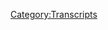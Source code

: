 {{DEFAULTSORT:
    #_TRANSCRIPT_0314:February 14-15, 2013
}}{{Transcript
    | title         = [[314: February 14-15, 2013]]
    | caption       = [https://knowledgefight.libsyn.com/knowledge-fight-february-14-15-2013 Listen to this episode on Libsyn]
    | episodeNumber = [[314: February 14-15, 2013|314]]
    | length        = 01:42:25
}}

{{MessageBox
    | header     = Warning: Bot Generated Content
    | text       = This transcript was automatically generated by transcription software and likely contains many mistakes and misattributions. Please check the audio for definitive quotes, attribution, and context.
    | image      = N3yvass4myg91.webp
    | imagewidth = 50px
    | id         = warning
}}

{{TranscriptBlock
    | name      = Unknown Speaker
    | timestamp = 00:00:00.000
    | text      = Andy in Kansas, you're on the air, thanks for holding.
}}

{{TranscriptBlock
    | name      = Unknown Speaker
    | timestamp = 00:00:04.000
    | text      = Hello Alex, I'm a first time caller, I'm a huge fan, I love your work.
}}

{{TranscriptBlock
    | name      = Unknown Speaker
    | timestamp = 00:00:07.200
    | text      = I love you.
}}

{{TranscriptBlock
    | name      = Unknown Speaker
    | timestamp = 00:00:07.679
    | text      = Hey everybody, welcome back to Knowledge Fight, I'm Dan.
}}

{{TranscriptBlock
    | name      = Unknown Speaker
    | timestamp = 00:00:09.519
    | text      = I'm Jordan.
}}

{{TranscriptBlock
    | name      = Unknown Speaker
    | timestamp = 00:00:10.000
    | text      = We're a couple dudes, like sit around, drink novelty beverages,
}}

{{TranscriptBlock
    | name      = Unknown Speaker
    | timestamp = 00:00:12.160
    | text      = and talk a little bit about Alex Jones.
}}

{{TranscriptBlock
    | name      = Unknown Speaker
    | timestamp = 00:00:13.759
    | text      = Oh indeed we are, Dan.
}}

{{TranscriptBlock
    | name      = Unknown Speaker
    | timestamp = 00:00:15.279
    | text      = Jordan.
}}

{{TranscriptBlock
    | name      = Unknown Speaker
    | timestamp = 00:00:15.679
    | text      = Dan!
}}

{{TranscriptBlock
    | name      = Unknown Speaker
    | timestamp = 00:00:16.079
    | text      = Jordan.
}}

{{TranscriptBlock
    | name      = Unknown Speaker
    | timestamp = 00:00:16.559
    | text      = Have you ever read the Left Behind novels?
}}

{{TranscriptBlock
    | name      = Unknown Speaker
    | timestamp = 00:00:18.960
    | text      = Yeah, yeah I have.
}}

{{TranscriptBlock
    | name      = Unknown Speaker
    | timestamp = 00:00:20.160
    | text      = Have you?
}}

{{TranscriptBlock
    | name      = Unknown Speaker
    | timestamp = 00:00:20.640
    | text      = Well, I've read...
}}

{{TranscriptBlock
    | name      = Unknown Speaker
    | timestamp = 00:00:21.199
    | text      = Like how many did you read?
}}

{{TranscriptBlock
    | name      = Unknown Speaker
    | timestamp = 00:00:22.719
    | text      = One or two of them, I don't remember how many there are total.
}}

{{TranscriptBlock
    | name      = Unknown Speaker
    | timestamp = 00:00:25.440
    | text      = I think there's like ten.
}}

{{TranscriptBlock
    | name      = Unknown Speaker
    | timestamp = 00:00:26.719
    | text      = Yeah I think so.
}}

{{TranscriptBlock
    | name      = Unknown Speaker
    | timestamp = 00:00:27.440
    | text      = It's like Harry Potter but for pre and post trip.
}}

{{TranscriptBlock
    | name      = Unknown Speaker
    | timestamp = 00:00:30.480
    | text      = I thought they were trash even though I was in that community growing up,
}}

{{TranscriptBlock
    | name      = Unknown Speaker
    | timestamp = 00:00:34.560
    | text      = like the evangelical community.
}}

{{TranscriptBlock
    | name      = Unknown Speaker
    | timestamp = 00:00:37.200
    | text      = I thought they were a little bit stupid.
}}

{{TranscriptBlock
    | name      = Unknown Speaker
    | timestamp = 00:00:38.960
    | text      = And one thing that I thought was really great is that my dad is a religious studies professor.
}}

{{TranscriptBlock
    | name      = Unknown Speaker
    | timestamp = 00:00:43.439
    | text      = And so I found this out later in life.
}}

{{TranscriptBlock
    | name      = Unknown Speaker
    | timestamp = 00:00:47.359
    | text      = Because I was going through my dad's...
}}

{{TranscriptBlock
    | name      = Unknown Speaker
    | timestamp = 00:00:50.560
    | text      = I wasn't going through their house, but I was in their house.
}}

{{TranscriptBlock
    | name      = Unknown Speaker
    | timestamp = 00:00:53.280
    | text      = And I saw that first of all he had a copy of The Da Vinci Code.
}}

{{TranscriptBlock
    | name      = Unknown Speaker
    | timestamp = 00:00:57.439
    | text      = I was like, dad what are you doing with that?
}}

{{TranscriptBlock
    | name      = Unknown Speaker
    | timestamp = 00:00:59.600
    | text      = He's like, everyone told me I had to read it, it sucks.
}}

{{TranscriptBlock
    | name      = Unknown Speaker
    | timestamp = 00:01:02.159
    | text      = Right, right, right, right.
}}

{{TranscriptBlock
    | name      = Unknown Speaker
    | timestamp = 00:01:03.119
    | text      = Okay, okay, okay.
}}

{{TranscriptBlock
    | name      = Unknown Speaker
    | timestamp = 00:01:04.480
    | text      = And then I found a copy of Left Behind.
}}

{{TranscriptBlock
    | name      = Unknown Speaker
    | timestamp = 00:01:07.599
    | text      = Not the book, I think it was like a copy of the DVD,
}}

{{TranscriptBlock
    | name      = Unknown Speaker
    | timestamp = 00:01:10.879
    | text      = but it was like this collector's edition type of thing.
}}

{{TranscriptBlock
    | name      = Unknown Speaker
    | timestamp = 00:01:13.840
    | text      = Really?
}}

{{TranscriptBlock
    | name      = Unknown Speaker
    | timestamp = 00:01:14.400
    | text      = Yeah, and I was like, dad why the fuck do you have this?
}}

{{TranscriptBlock
    | name      = Unknown Speaker
    | timestamp = 00:01:16.879
    | text      = This is... you don't believe in this kind of garbage?
}}

{{TranscriptBlock
    | name      = Unknown Speaker
    | timestamp = 00:01:19.280
    | text      = He's like, I have that.
}}

{{TranscriptBlock
    | name      = Unknown Speaker
    | timestamp = 00:01:20.719
    | text      = I don't know why I have that.
}}

{{TranscriptBlock
    | name      = Unknown Speaker
    | timestamp = 00:01:22.079
    | text      = Someone... the company that made it apparently sent it to him.
}}

{{TranscriptBlock
    | name      = Unknown Speaker
    | timestamp = 00:01:26.799
    | text      = No!
}}

{{TranscriptBlock
    | name      = Unknown Speaker
    | timestamp = 00:01:27.200
    | text      = Hoping to get some sort of an endorsement.
}}

{{TranscriptBlock
    | name      = Unknown Speaker
    | timestamp = 00:01:29.280
    | text      = Because they sent him swag in order for him to promote it?
}}

{{TranscriptBlock
    | name      = Unknown Speaker
    | timestamp = 00:01:33.280
    | text      = Yeah, hoping to get like a blurb or something I think.
}}

{{TranscriptBlock
    | name      = Unknown Speaker
    | timestamp = 00:01:36.239
    | text      = Right, right, right.
}}

{{TranscriptBlock
    | name      = Unknown Speaker
    | timestamp = 00:01:36.879
    | text      = And he gave them a firm no thank you, which I thought was nice.
}}

{{TranscriptBlock
    | name      = Unknown Speaker
    | timestamp = 00:01:41.920
    | text      = But I don't know why.
}}

{{TranscriptBlock
    | name      = Unknown Speaker
    | timestamp = 00:01:42.640
    | text      = I think it's just the sort of thing that you just keep stuff.
}}

{{TranscriptBlock
    | name      = Unknown Speaker
    | timestamp = 00:01:45.359
    | text      = Yeah.
}}

{{TranscriptBlock
    | name      = Unknown Speaker
    | timestamp = 00:01:45.599
    | text      = Like books and things are really hard for my parents to get rid of.
}}

{{TranscriptBlock
    | name      = Unknown Speaker
    | timestamp = 00:01:48.480
    | text      = Oh, I'm right there with you.
}}

{{TranscriptBlock
    | name      = Unknown Speaker
    | timestamp = 00:01:49.920
    | text      = Yeah.
}}

{{TranscriptBlock
    | name      = Unknown Speaker
    | timestamp = 00:01:50.319
    | text      = I've had to force myself to not go to bookstores and only like buy ebooks.
}}

{{TranscriptBlock
    | name      = Unknown Speaker
    | timestamp = 00:01:54.560
    | text      = Otherwise I would be covered.
}}

{{TranscriptBlock
    | name      = Unknown Speaker
    | timestamp = 00:01:55.840
    | text      = I'll tell you what will cure you of that.
}}

{{TranscriptBlock
    | name      = Unknown Speaker
    | timestamp = 00:01:57.680
    | text      = House fire.
}}

{{TranscriptBlock
    | name      = Unknown Speaker
    | timestamp = 00:02:01.200
    | text      = My house burned down years ago and I had a giant library of books.
}}

{{TranscriptBlock
    | name      = Unknown Speaker
    | timestamp = 00:02:04.400
    | text      = I told myself I was going to rebuild it.
}}

{{TranscriptBlock
    | name      = Unknown Speaker
    | timestamp = 00:02:06.239
    | text      = Yeah.
}}

{{TranscriptBlock
    | name      = Unknown Speaker
    | timestamp = 00:02:06.480
    | text      = And then afterwards I just realized like,
}}

{{TranscriptBlock
    | name      = Unknown Speaker
    | timestamp = 00:02:09.280
    | text      = these are kind of impermanent, you know, like whatever.
}}

{{TranscriptBlock
    | name      = Unknown Speaker
    | timestamp = 00:02:13.520
    | text      = It takes up a lot of space and so now I'm much more selective of what books I keep around
}}

{{TranscriptBlock
    | name      = Unknown Speaker
    | timestamp = 00:02:18.479
    | text      = and what I just find PDFs of or what I read on Kindle.
}}

{{TranscriptBlock
    | name      = Unknown Speaker
    | timestamp = 00:02:22.479
    | text      = Yeah.
}}

{{TranscriptBlock
    | name      = Unknown Speaker
    | timestamp = 00:02:22.719
    | text      = So that'll cure you.
}}

{{TranscriptBlock
    | name      = Unknown Speaker
    | timestamp = 00:02:24.560
    | text      = But I still will say I do fetishize actual books.
}}

{{TranscriptBlock
    | name      = Unknown Speaker
    | timestamp = 00:02:28.159
    | text      = Oh, they're so good.
}}

{{TranscriptBlock
    | name      = Unknown Speaker
    | timestamp = 00:02:28.639
    | text      = There's something very fun about the turn of the page.
}}

{{TranscriptBlock
    | name      = Unknown Speaker
    | timestamp = 00:02:31.039
    | text      = It's so beautiful.
}}

{{TranscriptBlock
    | name      = Unknown Speaker
    | timestamp = 00:02:32.000
    | text      = The tactile feel.
}}

{{TranscriptBlock
    | name      = Unknown Speaker
    | timestamp = 00:02:33.120
    | text      = Absolutely.
}}

{{TranscriptBlock
    | name      = Unknown Speaker
    | timestamp = 00:02:34.000
    | text      = Mouth feel for a book.
}}

{{TranscriptBlock
    | name      = Unknown Speaker
    | timestamp = 00:02:35.199
    | text      = Mouth feel for a book.
}}

{{TranscriptBlock
    | name      = Unknown Speaker
    | timestamp = 00:02:37.039
    | text      = So this is a podcast where I know a lot about Alex Jones
}}

{{TranscriptBlock
    | name      = Unknown Speaker
    | timestamp = 00:02:39.039
    | text      = and I've read a lot of books about his bullshit.
}}

{{TranscriptBlock
    | name      = Unknown Speaker
    | timestamp = 00:02:41.360
    | text      = And I only know what you tell me about Alex Jones
}}

{{TranscriptBlock
    | name      = Unknown Speaker
    | timestamp = 00:02:43.439
    | text      = and I've read zero books about his bullshit.
}}

{{TranscriptBlock
    | name      = Unknown Speaker
    | timestamp = 00:02:45.199
    | text      = Correct.
}}

{{TranscriptBlock
    | name      = Unknown Speaker
    | timestamp = 00:02:46.000
    | text      = Jordan, so today we are going back to the past because I want to tell you this.
}}

{{TranscriptBlock
    | name      = Unknown Speaker
    | timestamp = 00:02:50.080
    | text      = I wanted to stay in the present because I think it's an exciting time for Alex Jones
}}

{{TranscriptBlock
    | name      = Unknown Speaker
    | timestamp = 00:02:55.199
    | text      = right now in 2019.
}}

{{TranscriptBlock
    | name      = Unknown Speaker
    | timestamp = 00:02:56.560
    | text      = Sure.
}}

{{TranscriptBlock
    | name      = Unknown Speaker
    | timestamp = 00:02:57.039
    | text      = But I realized after our last episode that pretty much the next week is going to just
}}

{{TranscriptBlock
    | name      = Unknown Speaker
    | timestamp = 00:03:01.439
    | text      = be him talking about that Project Veritas Google video.
}}

{{TranscriptBlock
    | name      = Unknown Speaker
    | timestamp = 00:03:04.000
    | text      = For sure.
}}

{{TranscriptBlock
    | name      = Unknown Speaker
    | timestamp = 00:03:04.639
    | text      = And I think I said about all I need to say about it on our last episode.
}}

{{TranscriptBlock
    | name      = Unknown Speaker
    | timestamp = 00:03:07.759
    | text      = It's garbage filled with lies.
}}

{{TranscriptBlock
    | name      = Unknown Speaker
    | timestamp = 00:03:09.039
    | text      = Right.
}}

{{TranscriptBlock
    | name      = Unknown Speaker
    | timestamp = 00:03:09.360
    | text      = So why spend more time going over him yelling about it?
}}

{{TranscriptBlock
    | name      = Unknown Speaker
    | timestamp = 00:03:12.639
    | text      = Yeah.
}}

{{TranscriptBlock
    | name      = Unknown Speaker
    | timestamp = 00:03:12.960
    | text      = Not a lot of value there.
}}

{{TranscriptBlock
    | name      = Unknown Speaker
    | timestamp = 00:03:14.080
    | text      = So we're back in the past in our 2013 investigation
}}

{{TranscriptBlock
    | name      = Unknown Speaker
    | timestamp = 00:03:17.520
    | text      = going over what Alex Jones did in the aftermath of Sandy Hook.
}}

{{TranscriptBlock
    | name      = Unknown Speaker
    | timestamp = 00:03:21.599
    | text      = And today we're going over the 14th and 15th of February 2013.
}}

{{TranscriptBlock
    | name      = Unknown Speaker
    | timestamp = 00:03:26.479
    | text      = If you'll recall on our last installment,
}}

{{TranscriptBlock
    | name      = Unknown Speaker
    | timestamp = 00:03:28.400
    | text      = Alex had started to turn a little bit of a corner on Christopher Dorner.
}}

{{TranscriptBlock
    | name      = Unknown Speaker
    | timestamp = 00:03:32.400
    | text      = Yes.
}}

{{TranscriptBlock
    | name      = Unknown Speaker
    | timestamp = 00:03:33.039
    | text      = Oh boy.
}}

{{TranscriptBlock
    | name      = Unknown Speaker
    | timestamp = 00:03:35.360
    | text      = I'm nothing is not a broadcaster.
}}

{{TranscriptBlock
    | name      = Unknown Speaker
    | timestamp = 00:03:38.719
    | text      = So Chris Dorner died.
}}

{{TranscriptBlock
    | name      = Unknown Speaker
    | timestamp = 00:03:40.479
    | text      = He killed himself on the 12th.
}}

{{TranscriptBlock
    | name      = Unknown Speaker
    | timestamp = 00:03:42.560
    | text      = Yes.
}}

{{TranscriptBlock
    | name      = Unknown Speaker
    | timestamp = 00:03:42.800
    | text      = And so on the 13th, Alex started to compare the situation of his death to Waco,
}}

{{TranscriptBlock
    | name      = Unknown Speaker
    | timestamp = 00:03:47.840
    | text      = which is something that Alex is very...
}}

{{TranscriptBlock
    | name      = Unknown Speaker
    | timestamp = 00:03:50.159
    | text      = Super cool with.
}}

{{TranscriptBlock
    | name      = Unknown Speaker
    | timestamp = 00:03:51.039
    | text      = He loves the Branch Davidians and thinks that the government killed them.
}}

{{TranscriptBlock
    | name      = Unknown Speaker
    | timestamp = 00:03:55.919
    | text      = And so him comparing Dorner to Waco is a big deal.
}}

{{TranscriptBlock
    | name      = Unknown Speaker
    | timestamp = 00:04:00.240
    | text      = Yeah.
}}

{{TranscriptBlock
    | name      = Unknown Speaker
    | timestamp = 00:04:00.479
    | text      = Like that's something that indicates a position on his part.
}}

{{TranscriptBlock
    | name      = Unknown Speaker
    | timestamp = 00:04:03.120
    | text      = So I'm very interested to see where things go on this installment.
}}

{{TranscriptBlock
    | name      = Unknown Speaker
    | timestamp = 00:04:07.360
    | text      = And we will find out.
}}

{{TranscriptBlock
    | name      = Unknown Speaker
    | timestamp = 00:04:08.319
    | text      = But first, got to give a shout out to some people who have signed up and are supporting
}}

{{TranscriptBlock
    | name      = Unknown Speaker
    | timestamp = 00:04:12.000
    | text      = the show and make this whole thing possible.
}}

{{TranscriptBlock
    | name      = Unknown Speaker
    | timestamp = 00:04:14.080
    | text      = Wonderful.
}}

{{TranscriptBlock
    | name      = Unknown Speaker
    | timestamp = 00:04:14.719
    | text      = So first, Mike, thank you so much.
}}

{{TranscriptBlock
    | name      = Unknown Speaker
    | timestamp = 00:04:16.480
    | text      = You are now a policy wonk.
}}

{{TranscriptBlock
    | name      = Unknown Speaker
    | timestamp = 00:04:18.079
    | text      = I'm a policy wonk.
}}

{{TranscriptBlock
    | name      = Unknown Speaker
    | timestamp = 00:04:19.279
    | text      = Thank you, Mike.
}}

{{TranscriptBlock
    | name      = Unknown Speaker
    | timestamp = 00:04:20.079
    | text      = Next, Nick.
}}

{{TranscriptBlock
    | name      = Unknown Speaker
    | timestamp = 00:04:21.040
    | text      = Thank you so much.
}}

{{TranscriptBlock
    | name      = Unknown Speaker
    | timestamp = 00:04:21.680
    | text      = You are now a policy wonk.
}}

{{TranscriptBlock
    | name      = Unknown Speaker
    | timestamp = 00:04:23.360
    | text      = I'm a policy wonk.
}}

{{TranscriptBlock
    | name      = Unknown Speaker
    | timestamp = 00:04:24.480
    | text      = Thank you, Nick.
}}

{{TranscriptBlock
    | name      = Unknown Speaker
    | timestamp = 00:04:25.439
    | text      = Next, Jamie Lee.
}}

{{TranscriptBlock
    | name      = Unknown Speaker
    | timestamp = 00:04:26.959
    | text      = Thank you so much.
}}

{{TranscriptBlock
    | name      = Unknown Speaker
    | timestamp = 00:04:27.680
    | text      = You are now a policy wonk.
}}

{{TranscriptBlock
    | name      = Unknown Speaker
    | timestamp = 00:04:29.600
    | text      = I'm a policy wonk.
}}

{{TranscriptBlock
    | name      = Unknown Speaker
    | timestamp = 00:04:30.639
    | text      = Thank you, Jamie Lee.
}}

{{TranscriptBlock
    | name      = Unknown Speaker
    | timestamp = 00:04:31.199
    | text      = Thank you very much, Miss True Lies.
}}

{{TranscriptBlock
    | name      = Unknown Speaker
    | timestamp = 00:04:34.879
    | text      = Curtis.
}}

{{TranscriptBlock
    | name      = Unknown Speaker
    | timestamp = 00:04:35.439
    | text      = Oh, okay.
}}

{{TranscriptBlock
    | name      = Unknown Speaker
    | timestamp = 00:04:36.959
    | text      = Isn't that Britney Spears sister's name too?
}}

{{TranscriptBlock
    | name      = Unknown Speaker
    | timestamp = 00:04:39.759
    | text      = Jamie Lee Spears?
}}

{{TranscriptBlock
    | name      = Unknown Speaker
    | timestamp = 00:04:40.879
    | text      = Jamie Lynn, maybe.
}}

{{TranscriptBlock
    | name      = Unknown Speaker
    | timestamp = 00:04:41.839
    | text      = I don't know.
}}

{{TranscriptBlock
    | name      = Unknown Speaker
    | timestamp = 00:04:42.639
    | text      = Anyway, also like to say thank you to somebody who donated on an elevated level.
}}

{{TranscriptBlock
    | name      = Unknown Speaker
    | timestamp = 00:04:47.360
    | text      = And we appreciate that very much.
}}

{{TranscriptBlock
    | name      = Unknown Speaker
    | timestamp = 00:04:48.720
    | text      = So, Benjamin, thank you so much.
}}

{{TranscriptBlock
    | name      = Unknown Speaker
    | timestamp = 00:04:50.240
    | text      = You are now a technocrat.
}}

{{TranscriptBlock
    | name      = Unknown Speaker
    | timestamp = 00:04:51.920
    | text      = I'm a policy wonk.
}}

{{TranscriptBlock
    | name      = Unknown Speaker
    | timestamp = 00:04:53.199
    | text      = Crikey, mate.
}}

{{TranscriptBlock
    | name      = Unknown Speaker
    | timestamp = 00:04:54.000
    | text      = That's fantastic.
}}

{{TranscriptBlock
    | name      = Unknown Speaker
    | timestamp = 00:04:54.879
    | text      = Have yourself a brew.
}}

{{TranscriptBlock
    | name      = Unknown Speaker
    | timestamp = 00:04:56.240
    | text      = How's your 401k doing, bro?
}}

{{TranscriptBlock
    | name      = Unknown Speaker
    | timestamp = 00:04:57.680
    | text      = All right, we got to go full tilt boogie on this, Watson, all right?
}}

{{TranscriptBlock
    | name      = Unknown Speaker
    | timestamp = 00:05:00.480
    | text      = Let's just get down to business.
}}

{{TranscriptBlock
    | name      = Unknown Speaker
    | timestamp = 00:05:01.759
    | text      = We ain't making that money off that heroin.
}}

{{TranscriptBlock
    | name      = Unknown Speaker
    | timestamp = 00:05:03.839
    | text      = Why are you pimps so good?
}}

{{TranscriptBlock
    | name      = Unknown Speaker
    | timestamp = 00:05:05.839
    | text      = My neck is freakishly large.
}}

{{TranscriptBlock
    | name      = Unknown Speaker
    | timestamp = 00:05:07.439
    | text      = I declare info war on you.
}}

{{TranscriptBlock
    | name      = Unknown Speaker
    | timestamp = 00:05:10.079
    | text      = Thank you so much, Benjamin.
}}

{{TranscriptBlock
    | name      = Unknown Speaker
    | timestamp = 00:05:11.279
    | text      = Thank you very much, Benjamin.
}}

{{TranscriptBlock
    | name      = Unknown Speaker
    | timestamp = 00:05:12.399
    | text      = And finally, got to say thank you.
}}

{{TranscriptBlock
    | name      = Unknown Speaker
    | timestamp = 00:05:13.920
    | text      = A very special thank you to somebody who is very kindly designed a couple of new shirts
}}

{{TranscriptBlock
    | name      = Unknown Speaker
    | timestamp = 00:05:20.319
    | text      = that we have up for sale.
}}

{{TranscriptBlock
    | name      = Unknown Speaker
    | timestamp = 00:05:22.480
    | text      = And we can't express our appreciation more.
}}

{{TranscriptBlock
    | name      = Unknown Speaker
    | timestamp = 00:05:28.319
    | text      = Cannot thank him enough.
}}

{{TranscriptBlock
    | name      = Unknown Speaker
    | timestamp = 00:05:29.519
    | text      = So Lard Sousa, we thank you so very much.
}}

{{TranscriptBlock
    | name      = Unknown Speaker
    | timestamp = 00:05:33.120
    | text      = Everybody should check out Twitter at Lardist.
}}

{{TranscriptBlock
    | name      = Unknown Speaker
    | timestamp = 00:05:37.120
    | text      = Lardist.
}}

{{TranscriptBlock
    | name      = Unknown Speaker
    | timestamp = 00:05:38.800
    | text      = L-A-R-T-I-S-T.
}}

{{TranscriptBlock
    | name      = Unknown Speaker
    | timestamp = 00:05:40.879
    | text      = Not L-A artist.
}}

{{TranscriptBlock
    | name      = Unknown Speaker
    | timestamp = 00:05:42.399
    | text      = Right.
}}

{{TranscriptBlock
    | name      = Unknown Speaker
    | timestamp = 00:05:42.800
    | text      = L-A artist.
}}

{{TranscriptBlock
    | name      = Unknown Speaker
    | timestamp = 00:05:44.319
    | text      = L-A art Lardist.
}}

{{TranscriptBlock
    | name      = Unknown Speaker
    | timestamp = 00:05:46.720
    | text      = It's a good portmanteau and we appreciate it.
}}

{{TranscriptBlock
    | name      = Unknown Speaker
    | timestamp = 00:05:49.519
    | text      = That is also his website too, lardist.com.
}}

{{TranscriptBlock
    | name      = Unknown Speaker
    | timestamp = 00:05:51.839
    | text      = So there's, you know, in our spheres, there's only one way to express such gratitude that
}}

{{TranscriptBlock
    | name      = Unknown Speaker
    | timestamp = 00:05:58.800
    | text      = we have, and that is to declare you, Lar, a raptor princess.
}}

{{TranscriptBlock
    | name      = Unknown Speaker
    | timestamp = 00:06:04.160
    | text      = I'm a policy wonk.
}}

{{TranscriptBlock
    | name      = Unknown Speaker
    | timestamp = 00:06:05.360
    | text      = Four stars.
}}

{{TranscriptBlock
    | name      = Unknown Speaker
    | timestamp = 00:06:06.160
    | text      = Go home to your mother and tell her you're brilliant.
}}

{{TranscriptBlock
    | name      = Unknown Speaker
    | timestamp = 00:06:08.240
    | text      = Someone, someone sodomite sent me a bucket of poop.
}}

{{TranscriptBlock
    | name      = Unknown Speaker
    | timestamp = 00:06:10.879
    | text      = Daddy shark.
}}

{{TranscriptBlock
    | name      = Unknown Speaker
    | timestamp = 00:06:13.360
    | text      = Jar Jar Binks has a Caribbean black accent.
}}

{{TranscriptBlock
    | name      = Unknown Speaker
    | timestamp = 00:06:17.600
    | text      = He's a loser.
}}

{{TranscriptBlock
    | name      = Unknown Speaker
    | timestamp = 00:06:18.800
    | text      = Little, little titty baby.
}}

{{TranscriptBlock
    | name      = Unknown Speaker
    | timestamp = 00:06:20.720
    | text      = I don't want to hate black people.
}}

{{TranscriptBlock
    | name      = Unknown Speaker
    | timestamp = 00:06:22.319
    | text      = I renounce Jesus Christ.
}}

{{TranscriptBlock
    | name      = Unknown Speaker
    | timestamp = 00:06:24.319
    | text      = I know how to read.
}}

{{TranscriptBlock
    | name      = Unknown Speaker
    | timestamp = 00:06:28.000
    | text      = I am out of control.
}}

{{TranscriptBlock
    | name      = Unknown Speaker
    | timestamp = 00:06:29.439
    | text      = I've never really seen a lot of white racism in my life.
}}

{{TranscriptBlock
    | name      = Unknown Speaker
    | timestamp = 00:06:31.920
    | text      = I really haven't.
}}

{{TranscriptBlock
    | name      = Unknown Speaker
    | timestamp = 00:06:32.800
    | text      = I bet you money there are few living black people that have been abused by white people
}}

{{TranscriptBlock
    | name      = Unknown Speaker
    | timestamp = 00:06:38.160
    | text      = as much as I have been abused by black people.
}}

{{TranscriptBlock
    | name      = Unknown Speaker
    | timestamp = 00:06:40.639
    | text      = Adolf Hitler, Joseph Stalin.
}}

{{TranscriptBlock
    | name      = Unknown Speaker
    | timestamp = 00:06:42.319
    | text      = Both those guys were complete badasses.
}}

{{TranscriptBlock
    | name      = Unknown Speaker
    | timestamp = 00:06:45.439
    | text      = Complete studs.
}}

{{TranscriptBlock
    | name      = Unknown Speaker
    | timestamp = 00:06:47.279
    | text      = Welcome to McDonald's.
}}

{{TranscriptBlock
    | name      = Unknown Speaker
    | timestamp = 00:06:48.399
    | text      = May I help you?
}}

{{TranscriptBlock
    | name      = Unknown Speaker
    | timestamp = 00:06:49.120
    | text      = I'm Benny Sanders.
}}

{{TranscriptBlock
    | name      = Unknown Speaker
    | timestamp = 00:06:50.480
    | text      = Thank you so much, Lar.
}}

{{TranscriptBlock
    | name      = Unknown Speaker
    | timestamp = 00:06:51.600
    | text      = Thank you very much, Lar.
}}

{{TranscriptBlock
    | name      = Unknown Speaker
    | timestamp = 00:06:53.360
    | text      = We appreciate it.
}}

{{TranscriptBlock
    | name      = Unknown Speaker
    | timestamp = 00:06:54.079
    | text      = You're incredible.
}}

{{TranscriptBlock
    | name      = Unknown Speaker
    | timestamp = 00:06:55.360
    | text      = So Jordan, today we are here.
}}

{{TranscriptBlock
    | name      = Unknown Speaker
    | timestamp = 00:06:57.439
    | text      = We are getting into it.
}}

{{TranscriptBlock
    | name      = Unknown Speaker
    | timestamp = 00:06:58.639
    | text      = We're down to the nitty gritty.
}}

{{TranscriptBlock
    | name      = Unknown Speaker
    | timestamp = 00:07:00.399
    | text      = February 14th.
}}

{{TranscriptBlock
    | name      = Unknown Speaker
    | timestamp = 00:07:02.000
    | text      = Valentine's Day?
}}

{{TranscriptBlock
    | name      = Unknown Speaker
    | timestamp = 00:07:03.360
    | text      = Is that what it is?
}}

{{TranscriptBlock
    | name      = Unknown Speaker
    | timestamp = 00:07:05.439
    | text      = I don't know.
}}

{{TranscriptBlock
    | name      = Unknown Speaker
    | timestamp = 00:07:06.160
    | text      = Do we know?
}}

{{TranscriptBlock
    | name      = Unknown Speaker
    | timestamp = 00:07:06.720
    | text      = No, neither of us are Valentine's Day supporters, I suppose.
}}

{{TranscriptBlock
    | name      = Unknown Speaker
    | timestamp = 00:07:10.399
    | text      = It feels like it's Valentine's Day.
}}

{{TranscriptBlock
    | name      = Unknown Speaker
    | timestamp = 00:07:12.480
    | text      = I don't know if that's one of those like Thanksgiving that's always on a specific day of the week.
}}

{{TranscriptBlock
    | name      = Unknown Speaker
    | timestamp = 00:07:17.439
    | text      = Or if it's the number or the Thursday after the...
}}

{{TranscriptBlock
    | name      = Unknown Speaker
    | timestamp = 00:07:20.480
    | text      = Honestly, don't know.
}}

{{TranscriptBlock
    | name      = Unknown Speaker
    | timestamp = 00:07:21.920
    | text      = Could be Valentine's Day.
}}

{{TranscriptBlock
    | name      = Unknown Speaker
    | timestamp = 00:07:23.120
    | text      = Could be.
}}

{{TranscriptBlock
    | name      = Unknown Speaker
    | timestamp = 00:07:23.600
    | text      = Is love in the air?
}}

{{TranscriptBlock
    | name      = Unknown Speaker
    | timestamp = 00:07:24.560
    | text      = Love is in the air.
}}

{{TranscriptBlock
    | name      = Unknown Speaker
    | timestamp = 00:07:25.360
    | text      = Okay.
}}

{{TranscriptBlock
    | name      = Unknown Speaker
    | timestamp = 00:07:25.759
    | text      = Alex has love for all the Christians of the world.
}}

{{TranscriptBlock
    | name      = Unknown Speaker
    | timestamp = 00:07:29.199
    | text      = Now, where are Christians who believe in the second coming of Christ doing anything?
}}

{{TranscriptBlock
    | name      = Unknown Speaker
    | timestamp = 00:07:33.120
    | text      = They're the most law-abiding, goody-two-shoes, neurotically good people out there.
}}

{{TranscriptBlock
    | name      = Unknown Speaker
    | timestamp = 00:07:39.040
    | text      = On record.
}}

{{TranscriptBlock
    | name      = Unknown Speaker
    | timestamp = 00:07:39.600
    | text      = Everybody knows that.
}}

{{TranscriptBlock
    | name      = Unknown Speaker
    | timestamp = 00:07:40.720
    | text      = Disagree.
}}

{{TranscriptBlock
    | name      = Unknown Speaker
    | timestamp = 00:07:41.120
    | text      = Oh, but we're the terrorists, ladies and gentlemen.
}}

{{TranscriptBlock
    | name      = Unknown Speaker
    | timestamp = 00:07:43.279
    | text      = We're the people.
}}

{{TranscriptBlock
    | name      = Unknown Speaker
    | timestamp = 00:07:44.560
    | text      = We're the people who work 17 hours a day.
}}

{{TranscriptBlock
    | name      = Unknown Speaker
    | timestamp = 00:07:46.959
    | text      = We're the people that go to church.
}}

{{TranscriptBlock
    | name      = Unknown Speaker
    | timestamp = 00:07:48.800
    | text      = We're the people that pay all the fake taxes and bow down to the system.
}}

{{TranscriptBlock
    | name      = Unknown Speaker
    | timestamp = 00:07:54.399
    | text      = And we're the...
}}

{{TranscriptBlock
    | name      = Unknown Speaker
    | timestamp = 00:07:55.120
    | text      = No, no.
}}

{{TranscriptBlock
    | name      = Unknown Speaker
    | timestamp = 00:07:55.439
    | text      = What we are is the milk cow, the slave out in the barn who they don't want getting uppity.
}}

{{TranscriptBlock
    | name      = Unknown Speaker
    | timestamp = 00:08:01.040
    | text      = So, I would like to direct Alex's attention to the Christian identity movement.
}}

{{TranscriptBlock
    | name      = Unknown Speaker
    | timestamp = 00:08:09.120
    | text      = That's a pretty good debunking of the...
}}

{{TranscriptBlock
    | name      = Unknown Speaker
    | timestamp = 00:08:11.759
    | text      = Because what he's doing is trying to universalize, and that's not cool.
}}

{{TranscriptBlock
    | name      = Unknown Speaker
    | timestamp = 00:08:17.040
    | text      = There's nothing necessarily terroristic about Christianity or anything like that,
}}

{{TranscriptBlock
    | name      = Unknown Speaker
    | timestamp = 00:08:21.759
    | text      = but to say that the group doesn't include some is duplicitous.
}}

{{TranscriptBlock
    | name      = Unknown Speaker
    | timestamp = 00:08:27.680
    | text      = Well, and furthermore, what he just described are the things that somebody says
}}

{{TranscriptBlock
    | name      = Unknown Speaker
    | timestamp = 00:08:33.039
    | text      = right before they become a terrorist.
}}

{{TranscriptBlock
    | name      = Unknown Speaker
    | timestamp = 00:08:35.679
    | text      = You know, like, we're working 17 hours a day.
}}

{{TranscriptBlock
    | name      = Unknown Speaker
    | timestamp = 00:08:38.559
    | text      = We're fighting all of these fights.
}}

{{TranscriptBlock
    | name      = Unknown Speaker
    | timestamp = 00:08:40.159
    | text      = We're paying these fake taxes.
}}

{{TranscriptBlock
    | name      = Unknown Speaker
    | timestamp = 00:08:42.559
    | text      = We need to stop this by and then...
}}

{{TranscriptBlock
    | name      = Unknown Speaker
    | timestamp = 00:08:45.120
    | text      = Bombing a federal building.
}}

{{TranscriptBlock
    | name      = Unknown Speaker
    | timestamp = 00:08:46.159
    | text      = Undescore.
}}

{{TranscriptBlock
    | name      = Unknown Speaker
    | timestamp = 00:08:46.960
    | text      = Yeah, yeah, yeah.
}}

{{TranscriptBlock
    | name      = Unknown Speaker
    | timestamp = 00:08:47.679
    | text      = Like all the people he pretends were set up.
}}

{{TranscriptBlock
    | name      = Unknown Speaker
    | timestamp = 00:08:50.639
    | text      = Right, right, right.
}}

{{TranscriptBlock
    | name      = Unknown Speaker
    | timestamp = 00:08:51.840
    | text      = So, this is a real slow start to this February 14th episode.
}}

{{TranscriptBlock
    | name      = Unknown Speaker
    | timestamp = 00:08:57.759
    | text      = And it's the sort of thing where it's almost even tough
}}

{{TranscriptBlock
    | name      = Unknown Speaker
    | timestamp = 00:09:02.240
    | text      = from the beginning of it to pull clips out of,
}}

{{TranscriptBlock
    | name      = Unknown Speaker
    | timestamp = 00:09:04.799
    | text      = because it's like, well, he's just saying shit.
}}

{{TranscriptBlock
    | name      = Unknown Speaker
    | timestamp = 00:09:06.720
    | text      = It's just nonsense.
}}

{{TranscriptBlock
    | name      = Unknown Speaker
    | timestamp = 00:09:07.840
    | text      = Yeah.
}}

{{TranscriptBlock
    | name      = Unknown Speaker
    | timestamp = 00:09:08.240
    | text      = So, I decided to take this opportunity to play this clip
}}

{{TranscriptBlock
    | name      = Unknown Speaker
    | timestamp = 00:09:12.559
    | text      = that I think is indicative of so much of the word salad that he uses to make his point.
}}

{{TranscriptBlock
    | name      = Unknown Speaker
    | timestamp = 00:09:16.960
    | text      = Like, nothing in this next clip is saying anything.
}}

{{TranscriptBlock
    | name      = Unknown Speaker
    | timestamp = 00:09:21.440
    | text      = Okay.
}}

{{TranscriptBlock
    | name      = Unknown Speaker
    | timestamp = 00:09:21.759
    | text      = But it's the sort of thing that populates so much of his, like, time filling.
}}

{{TranscriptBlock
    | name      = Unknown Speaker
    | timestamp = 00:09:27.200
    | text      = And the general public has this auto response,
}}

{{TranscriptBlock
    | name      = Unknown Speaker
    | timestamp = 00:09:30.240
    | text      = this conditioned, learned helplessness, normalcy bias, mass Stockholm syndrome,
}}

{{TranscriptBlock
    | name      = Unknown Speaker
    | timestamp = 00:09:37.600
    | text      = Overton window, cowardly, crime stop, 1984.
}}

{{TranscriptBlock
    | name      = Unknown Speaker
    | timestamp = 00:09:46.879
    | text      = Will you guys bring me that box of Fruit Lips in there?
}}

{{TranscriptBlock
    | name      = Unknown Speaker
    | timestamp = 00:09:49.759
    | text      = It's in the shipping department.
}}

{{TranscriptBlock
    | name      = Unknown Speaker
    | timestamp = 00:09:52.159
    | text      = That is such a good indication of just like, I'm swinging from the monkey bars
}}

{{TranscriptBlock
    | name      = Unknown Speaker
    | timestamp = 00:09:58.320
    | text      = and I do not know where my next, my arm needs to go next.
}}

{{TranscriptBlock
    | name      = Unknown Speaker
    | timestamp = 00:10:02.399
    | text      = It's just learned helplessness, Overton window.
}}

{{TranscriptBlock
    | name      = Unknown Speaker
    | timestamp = 00:10:06.639
    | text      = Cowards, the Jewellosco dogs are everywhere.
}}

{{TranscriptBlock
    | name      = Unknown Speaker
    | timestamp = 00:10:12.080
    | text      = Can I get something to eat real quick?
}}

{{TranscriptBlock
    | name      = Unknown Speaker
    | timestamp = 00:10:13.840
    | text      = Is anybody waiting on you right now?
}}

{{TranscriptBlock
    | name      = Unknown Speaker
    | timestamp = 00:10:15.759
    | text      = I should say that the, what Alex is doing,
}}

{{TranscriptBlock
    | name      = Unknown Speaker
    | timestamp = 00:10:20.000
    | text      = he doesn't just want Fruit Loops because he's hungry.
}}

{{TranscriptBlock
    | name      = Unknown Speaker
    | timestamp = 00:10:22.559
    | text      = One of his staff members has found a box of Fruit Loops that says one plus one equals five.
}}

{{TranscriptBlock
    | name      = Unknown Speaker
    | timestamp = 00:10:27.360
    | text      = Oh my God.
}}

{{TranscriptBlock
    | name      = Unknown Speaker
    | timestamp = 00:10:28.159
    | text      = So this is a thing.
}}

{{TranscriptBlock
    | name      = Unknown Speaker
    | timestamp = 00:10:29.039
    | text      = This is 1984.
}}

{{TranscriptBlock
    | name      = Unknown Speaker
    | timestamp = 00:10:30.320
    | text      = Yeah, 1984 in a Fruit Loops box, trying to train your kids that one plus one equals five.
}}

{{TranscriptBlock
    | name      = Unknown Speaker
    | timestamp = 00:10:35.039
    | text      = I think what it has to do with is like one and one are Fruit Loops and milk,
}}

{{TranscriptBlock
    | name      = Unknown Speaker
    | timestamp = 00:10:38.879
    | text      = and then five is like five nutrients or something like that.
}}

{{TranscriptBlock
    | name      = Unknown Speaker
    | timestamp = 00:10:41.759
    | text      = I get the sense that it's something like that that Alex has turned it into.
}}

{{TranscriptBlock
    | name      = Unknown Speaker
    | timestamp = 00:10:45.120
    | text      = Like it's DoubleSpeak on a Fruit Loops box.
}}

{{TranscriptBlock
    | name      = Unknown Speaker
    | timestamp = 00:10:47.679
    | text      = Why do they spell fruit?
}}

{{TranscriptBlock
    | name      = Unknown Speaker
    | timestamp = 00:10:48.559
    | text      = F-R-O-O-T.
}}

{{TranscriptBlock
    | name      = Unknown Speaker
    | timestamp = 00:10:52.399
    | text      = I'll tell you why, globalists.
}}

{{TranscriptBlock
    | name      = Unknown Speaker
    | timestamp = 00:10:53.919
    | text      = They're trying to dumb down the population.
}}

{{TranscriptBlock
    | name      = Unknown Speaker
    | timestamp = 00:10:55.759
    | text      = That sounds right.
}}

{{TranscriptBlock
    | name      = Unknown Speaker
    | timestamp = 00:10:57.039
    | text      = So at some point, Alex does get into some actual issues
}}

{{TranscriptBlock
    | name      = Unknown Speaker
    | timestamp = 00:11:00.320
    | text      = and he starts talking about the Christopher Dorner situation.
}}

{{TranscriptBlock
    | name      = Unknown Speaker
    | timestamp = 00:11:03.039
    | text      = And up until this point, I think that he's done a bad job of it.
}}

{{TranscriptBlock
    | name      = Unknown Speaker
    | timestamp = 00:11:06.799
    | text      = Yeah, I agree.
}}

{{TranscriptBlock
    | name      = Unknown Speaker
    | timestamp = 00:11:08.159
    | text      = Especially with his rhetoric that's run so through the coverage of,
}}

{{TranscriptBlock
    | name      = Unknown Speaker
    | timestamp = 00:11:12.320
    | text      = Hey man, you think this is bad?
}}

{{TranscriptBlock
    | name      = Unknown Speaker
    | timestamp = 00:11:14.159
    | text      = Yeah.
}}

{{TranscriptBlock
    | name      = Unknown Speaker
    | timestamp = 00:11:14.480
    | text      = See what happens when you take our guns.
}}

{{TranscriptBlock
    | name      = Unknown Speaker
    | timestamp = 00:11:16.000
    | text      = We will murder all cops.
}}

{{TranscriptBlock
    | name      = Unknown Speaker
    | timestamp = 00:11:17.360
    | text      = 1.6 million people are going to murder every cop in America.
}}

{{TranscriptBlock
    | name      = Unknown Speaker
    | timestamp = 00:11:20.559
    | text      = It's just going to happen.
}}

{{TranscriptBlock
    | name      = Unknown Speaker
    | timestamp = 00:11:21.360
    | text      = I feel like that line of rhetoric is not good.
}}

{{TranscriptBlock
    | name      = Unknown Speaker
    | timestamp = 00:11:24.080
    | text      = Probably not.
}}

{{TranscriptBlock
    | name      = Unknown Speaker
    | timestamp = 00:11:24.480
    | text      = I think this one is kind of worse.
}}

{{TranscriptBlock
    | name      = Unknown Speaker
    | timestamp = 00:11:26.720
    | text      = By the way, I've analyzed what this guy did.
}}

{{TranscriptBlock
    | name      = Unknown Speaker
    | timestamp = 00:11:28.399
    | text      = He didn't have actually that much training and didn't do a very good job.
}}

{{TranscriptBlock
    | name      = Unknown Speaker
    | timestamp = 00:11:34.000
    | text      = And they're now admitting that of evading and all the rest of this stuff.
}}

{{TranscriptBlock
    | name      = Unknown Speaker
    | timestamp = 00:11:40.159
    | text      = Uh, by the way, if anybody with real training ever wanted to kill police,
}}

{{TranscriptBlock
    | name      = Unknown Speaker
    | timestamp = 00:11:45.679
    | text      = it's pretty easy to do.
}}

{{TranscriptBlock
    | name      = Unknown Speaker
    | timestamp = 00:11:47.120
    | text      = You go to the police station and you wait until there's a shift change.
}}

{{TranscriptBlock
    | name      = Unknown Speaker
    | timestamp = 00:11:50.879
    | text      = Is he giving us step-by-step secrets here?
}}

{{TranscriptBlock
    | name      = Unknown Speaker
    | timestamp = 00:11:53.679
    | text      = That's that real, uh, people trained in this type of stuff would, would not already know.
}}

{{TranscriptBlock
    | name      = Unknown Speaker
    | timestamp = 00:11:59.039
    | text      = So he's giving advice on how to kill more cops.
}}

{{TranscriptBlock
    | name      = Unknown Speaker
    | timestamp = 00:12:01.919
    | text      = And then he's justifying saying that on air by being like,
}}

{{TranscriptBlock
    | name      = Unknown Speaker
    | timestamp = 00:12:05.519
    | text      = Hey, it's not like anybody who doesn't actually want to commit a mass terrorist
}}

{{TranscriptBlock
    | name      = Unknown Speaker
    | timestamp = 00:12:08.960
    | text      = attack doesn't already know that.
}}

{{TranscriptBlock
    | name      = Unknown Speaker
    | timestamp = 00:12:10.559
    | text      = Right.
}}

{{TranscriptBlock
    | name      = Unknown Speaker
    | timestamp = 00:12:11.440
    | text      = Hey dude, cut it out.
}}

{{TranscriptBlock
    | name      = Unknown Speaker
    | timestamp = 00:12:12.879
    | text      = Right.
}}

{{TranscriptBlock
    | name      = Unknown Speaker
    | timestamp = 00:12:14.080
    | text      = That doesn't help.
}}

{{TranscriptBlock
    | name      = Unknown Speaker
    | timestamp = 00:12:19.600
    | text      = So he's thought a lot about killing cops.
}}

{{TranscriptBlock
    | name      = Unknown Speaker
    | timestamp = 00:12:21.919
    | text      = That's what we're...
}}

{{TranscriptBlock
    | name      = Unknown Speaker
    | timestamp = 00:12:22.720
    | text      = Well, he's read a lot of books that probably are about the fantasies of killing cops.
}}

{{TranscriptBlock
    | name      = Unknown Speaker
    | timestamp = 00:12:29.039
    | text      = Yes, I would say so.
}}

{{TranscriptBlock
    | name      = Unknown Speaker
    | timestamp = 00:12:30.399
    | text      = And what's really interesting about that is Alex is almost taking offense at the idea
}}

{{TranscriptBlock
    | name      = Unknown Speaker
    | timestamp = 00:12:35.679
    | text      = that people are saying that he was trained.
}}

{{TranscriptBlock
    | name      = Unknown Speaker
    | timestamp = 00:12:38.720
    | text      = And planned this.
}}

{{TranscriptBlock
    | name      = Unknown Speaker
    | timestamp = 00:12:39.759
    | text      = Exactly.
}}

{{TranscriptBlock
    | name      = Unknown Speaker
    | timestamp = 00:12:40.240
    | text      = Almost as if to say like, nah, our guys are trained.
}}

{{TranscriptBlock
    | name      = Unknown Speaker
    | timestamp = 00:12:43.360
    | text      = Exactly.
}}

{{TranscriptBlock
    | name      = Unknown Speaker
    | timestamp = 00:12:44.399
    | text      = Yes.
}}

{{TranscriptBlock
    | name      = Unknown Speaker
    | timestamp = 00:12:44.799
    | text      = I was almost like, wait, is there some, is there some racism built deep down within that?
}}

{{TranscriptBlock
    | name      = Unknown Speaker
    | timestamp = 00:12:50.080
    | text      = No, I don't think it's racism.
}}

{{TranscriptBlock
    | name      = Unknown Speaker
    | timestamp = 00:12:51.600
    | text      = Cause he's like, well, Dorner obviously wasn't trained, you know, like, like we trained the...
}}

{{TranscriptBlock
    | name      = Unknown Speaker
    | timestamp = 00:12:55.759
    | text      = Yeah.
}}

{{TranscriptBlock
    | name      = Unknown Speaker
    | timestamp = 00:12:56.080
    | text      = I don't think it's racism.
}}

{{TranscriptBlock
    | name      = Unknown Speaker
    | timestamp = 00:12:57.440
    | text      = I think it's a, like, uh, uh, like you guys haven't seen from train.
}}

{{TranscriptBlock
    | name      = Unknown Speaker
    | timestamp = 00:13:02.799
    | text      = Right.
}}

{{TranscriptBlock
    | name      = Unknown Speaker
    | timestamp = 00:13:03.120
    | text      = My Patriot militia buddies are crazy.
}}

{{TranscriptBlock
    | name      = Unknown Speaker
    | timestamp = 00:13:05.919
    | text      = They are trained.
}}

{{TranscriptBlock
    | name      = Unknown Speaker
    | timestamp = 00:13:06.879
    | text      = It's almost like the very fact that you caught him means that he wasn't good enough.
}}

{{TranscriptBlock
    | name      = Unknown Speaker
    | timestamp = 00:13:12.000
    | text      = I think there's a piece of that.
}}

{{TranscriptBlock
    | name      = Unknown Speaker
    | timestamp = 00:13:13.039
    | text      = If we were trained, you know, like we're 1.6 million gun owners.
}}

{{TranscriptBlock
    | name      = Unknown Speaker
    | timestamp = 00:13:15.919
    | text      = We're going to zip in, kill one cop each and then disappear into the ether.
}}

{{TranscriptBlock
    | name      = Unknown Speaker
    | timestamp = 00:13:19.759
    | text      = Yeah.
}}

{{TranscriptBlock
    | name      = Unknown Speaker
    | timestamp = 00:13:20.000
    | text      = It's, it's more of a, uh, threat.
}}

{{TranscriptBlock
    | name      = Unknown Speaker
    | timestamp = 00:13:22.080
    | text      = I mean, it's, it's more of that, like, uh, we're worse than this.
}}

{{TranscriptBlock
    | name      = Unknown Speaker
    | timestamp = 00:13:25.279
    | text      = Yeah, yeah, yeah, yeah.
}}

{{TranscriptBlock
    | name      = Unknown Speaker
    | timestamp = 00:13:26.159
    | text      = Which I agree.
}}

{{TranscriptBlock
    | name      = Unknown Speaker
    | timestamp = 00:13:27.039
    | text      = I think it's, I think it's a great thing to tell everybody.
}}

{{TranscriptBlock
    | name      = Unknown Speaker
    | timestamp = 00:13:29.840
    | text      = Yeah.
}}

{{TranscriptBlock
    | name      = Unknown Speaker
    | timestamp = 00:13:30.480
    | text      = Uh, strange, strange brag, uh, but okay.
}}

{{TranscriptBlock
    | name      = Unknown Speaker
    | timestamp = 00:13:33.440
    | text      = Okay, so Alex has a couple guests on this show on this, uh, uh, February 14th episode.
}}

{{TranscriptBlock
    | name      = Unknown Speaker
    | timestamp = 00:13:39.360
    | text      = And the first one is a guy who is a dentist.
}}

{{TranscriptBlock
    | name      = Unknown Speaker
    | timestamp = 00:13:44.240
    | text      = All right.
}}

{{TranscriptBlock
    | name      = Unknown Speaker
    | timestamp = 00:13:44.799
    | text      = I guess.
}}

{{TranscriptBlock
    | name      = Unknown Speaker
    | timestamp = 00:13:45.440
    | text      = Does he have a telescope?
}}

{{TranscriptBlock
    | name      = Unknown Speaker
    | timestamp = 00:13:46.480
    | text      = He doesn't have a telescope that I know of, but here's Alex introducing him.
}}

{{TranscriptBlock
    | name      = Unknown Speaker
    | timestamp = 00:13:50.639
    | text      = He has a bunch of other medical degrees as well.
}}

{{TranscriptBlock
    | name      = Unknown Speaker
    | timestamp = 00:13:52.799
    | text      = I won't get into all those, but he's one of the major formulators of things like, uh,
}}

{{TranscriptBlock
    | name      = Unknown Speaker
    | timestamp = 00:13:57.600
    | text      = the products in jeopardy has like pollen burst plus available, I should add, uh, at info wars,
}}

{{TranscriptBlock
    | name      = Unknown Speaker
    | timestamp = 00:14:03.919
    | text      = team.com or enforce health.com.
}}

{{TranscriptBlock
    | name      = Unknown Speaker
    | timestamp = 00:14:05.840
    | text      = But that's a side issue today.
}}

{{TranscriptBlock
    | name      = Unknown Speaker
    | timestamp = 00:14:07.919
    | text      = Dr.
}}

{{TranscriptBlock
    | name      = Unknown Speaker
    | timestamp = 00:14:08.240
    | text      = Gold, give us your report.
}}

{{TranscriptBlock
    | name      = Unknown Speaker
    | timestamp = 00:14:09.600
    | text      = You're there on the area.
}}

{{TranscriptBlock
    | name      = Unknown Speaker
    | timestamp = 00:14:10.480
    | text      = You live there.
}}

{{TranscriptBlock
    | name      = Unknown Speaker
    | timestamp = 00:14:11.200
    | text      = You're a syndicated talk show host out of California.
}}

{{TranscriptBlock
    | name      = Unknown Speaker
    | timestamp = 00:14:13.600
    | text      = You've got the sources.
}}

{{TranscriptBlock
    | name      = Unknown Speaker
    | timestamp = 00:14:14.720
    | text      = What is going on?
}}

{{TranscriptBlock
    | name      = Unknown Speaker
    | timestamp = 00:14:16.159
    | text      = So he's got this guy, Corey gold, Dr.
}}

{{TranscriptBlock
    | name      = Unknown Speaker
    | timestamp = 00:14:18.799
    | text      = Corey gold, who is just a young jeopardy, uh, spokesperson.
}}

{{TranscriptBlock
    | name      = Unknown Speaker
    | timestamp = 00:14:22.080
    | text      = There is no other reason to have him on the show.
}}

{{TranscriptBlock
    | name      = Unknown Speaker
    | timestamp = 00:14:24.639
    | text      = Alex is presenting him there.
}}

{{TranscriptBlock
    | name      = Unknown Speaker
    | timestamp = 00:14:25.840
    | text      = You heard it as someone who lives in Southern California.
}}

{{TranscriptBlock
    | name      = Unknown Speaker
    | timestamp = 00:14:28.639
    | text      = So somehow he has a unique perspective on the Dorner situation, but that's fucking ridiculous.
}}

{{TranscriptBlock
    | name      = Unknown Speaker
    | timestamp = 00:14:33.279
    | text      = There's millions of people who live in California that Alex could have just as easily talked
}}

{{TranscriptBlock
    | name      = Unknown Speaker
    | timestamp = 00:14:37.200
    | text      = to.
}}

{{TranscriptBlock
    | name      = Unknown Speaker
    | timestamp = 00:14:37.679
    | text      = He's a syndicated radio host.
}}

{{TranscriptBlock
    | name      = Unknown Speaker
    | timestamp = 00:14:39.759
    | text      = He has like two stations.
}}

{{TranscriptBlock
    | name      = Unknown Speaker
    | timestamp = 00:14:41.440
    | text      = He is not a big time radio host.
}}

{{TranscriptBlock
    | name      = Unknown Speaker
    | timestamp = 00:14:44.480
    | text      = He has no expertise in the area that Alex is talking about.
}}

{{TranscriptBlock
    | name      = Unknown Speaker
    | timestamp = 00:14:48.480
    | text      = This is just a shoehorned infomercial for young jeopardy, which is what the interview
}}

{{TranscriptBlock
    | name      = Unknown Speaker
    | timestamp = 00:14:52.639
    | text      = ends up deteriorating into because of course it does.
}}

{{TranscriptBlock
    | name      = Unknown Speaker
    | timestamp = 00:14:55.440
    | text      = It's the only reason he's on the show and Alex is stretching so far to make it relevant.
}}

{{TranscriptBlock
    | name      = Unknown Speaker
    | timestamp = 00:15:00.000
    | text      = Like, Oh yeah, we got a young jeopardy guy who's out in California.
}}

{{TranscriptBlock
    | name      = Unknown Speaker
    | timestamp = 00:15:03.519
    | text      = Give us the dirt on what it's like in California.
}}

{{TranscriptBlock
    | name      = Unknown Speaker
    | timestamp = 00:15:06.159
    | text      = Also, let's talk about pollen.
}}

{{TranscriptBlock
    | name      = Unknown Speaker
    | timestamp = 00:15:07.679
    | text      = Sure.
}}

{{TranscriptBlock
    | name      = Unknown Speaker
    | timestamp = 00:15:08.240
    | text      = Well, yeah, yeah, yeah, yeah.
}}

{{TranscriptBlock
    | name      = Unknown Speaker
    | timestamp = 00:15:09.519
    | text      = It's crazy.
}}

{{TranscriptBlock
    | name      = Unknown Speaker
    | timestamp = 00:15:10.240
    | text      = There's, there's a lot of immigrants coming in, but you didn't tell me a little bit about
}}

{{TranscriptBlock
    | name      = Unknown Speaker
    | timestamp = 00:15:13.840
    | text      = pollen birds.
}}

{{TranscriptBlock
    | name      = Unknown Speaker
    | timestamp = 00:15:14.480
    | text      = So unethical because it just, it does, he doesn't have much to say about the Dorner
}}

{{TranscriptBlock
    | name      = Unknown Speaker
    | timestamp = 00:15:18.639
    | text      = situation.
}}

{{TranscriptBlock
    | name      = Unknown Speaker
    | timestamp = 00:15:19.200
    | text      = That's not already like just, he's read an article and he's just repeating what's in
}}

{{TranscriptBlock
    | name      = Unknown Speaker
    | timestamp = 00:15:23.919
    | text      = an article, which doesn't make him the most attractive expert.
}}

{{TranscriptBlock
    | name      = Unknown Speaker
    | timestamp = 00:15:29.360
    | text      = Yeah.
}}

{{TranscriptBlock
    | name      = Unknown Speaker
    | timestamp = 00:15:30.080
    | text      = Yeah.
}}

{{TranscriptBlock
    | name      = Unknown Speaker
    | timestamp = 00:15:30.799
    | text      = His dentistry doesn't seem relevant.
}}

{{TranscriptBlock
    | name      = Unknown Speaker
    | timestamp = 00:15:32.879
    | text      = I don't know.
}}

{{TranscriptBlock
    | name      = Unknown Speaker
    | timestamp = 00:15:34.000
    | text      = I don't know.
}}

{{TranscriptBlock
    | name      = Unknown Speaker
    | timestamp = 00:15:34.480
    | text      = CIA dentist.
}}

{{TranscriptBlock
    | name      = Unknown Speaker
    | timestamp = 00:15:35.519
    | text      = Dorner wasn't killed by a giant tooth.
}}

{{TranscriptBlock
    | name      = Unknown Speaker
    | timestamp = 00:15:37.840
    | text      = So I don't know what dentistry is going to come into this, but here's a indication of
}}

{{TranscriptBlock
    | name      = Unknown Speaker
    | timestamp = 00:15:43.919
    | text      = how things go.
}}

{{TranscriptBlock
    | name      = Unknown Speaker
    | timestamp = 00:15:44.960
    | text      = This is, this is really how the interview is.
}}

{{TranscriptBlock
    | name      = Unknown Speaker
    | timestamp = 00:15:47.360
    | text      = Under US code title 50 chapter 32 subsection 1528 paragraph B, they can do lethal testing
}}

{{TranscriptBlock
    | name      = Unknown Speaker
    | timestamp = 00:15:54.639
    | text      = on you as long as it's testing.
}}

{{TranscriptBlock
    | name      = Unknown Speaker
    | timestamp = 00:15:56.799
    | text      = They can kill you.
}}

{{TranscriptBlock
    | name      = Unknown Speaker
    | timestamp = 00:15:57.840
    | text      = And I think that's reasonable.
}}

{{TranscriptBlock
    | name      = Unknown Speaker
    | timestamp = 00:15:59.360
    | text      = I think the government's God and I think Dr. Corey Gold is an extremist.
}}

{{TranscriptBlock
    | name      = Unknown Speaker
    | timestamp = 00:16:02.720
    | text      = Don't go to mfallwartshealth.com.
}}

{{TranscriptBlock
    | name      = Unknown Speaker
    | timestamp = 00:16:04.639
    | text      = Don't get pollen birds plus whatever you do.
}}

{{TranscriptBlock
    | name      = Unknown Speaker
    | timestamp = 00:16:07.919
    | text      = So that's kind of an indication of the vibe of this interview.
}}

{{TranscriptBlock
    | name      = Unknown Speaker
    | timestamp = 00:16:11.039
    | text      = Yeah.
}}

{{TranscriptBlock
    | name      = Unknown Speaker
    | timestamp = 00:16:11.519
    | text      = Yeah.
}}

{{TranscriptBlock
    | name      = Unknown Speaker
    | timestamp = 00:16:11.759
    | text      = That's not great.
}}

{{TranscriptBlock
    | name      = Unknown Speaker
    | timestamp = 00:16:12.399
    | text      = And bringing out his dumb bullshit about that subsection and then sarcastically not plugging
}}

{{TranscriptBlock
    | name      = Unknown Speaker
    | timestamp = 00:16:19.120
    | text      = Young Jevity.
}}

{{TranscriptBlock
    | name      = Unknown Speaker
    | timestamp = 00:16:19.840
    | text      = Yeah.
}}

{{TranscriptBlock
    | name      = Unknown Speaker
    | timestamp = 00:16:20.080
    | text      = Yeah.
}}

{{TranscriptBlock
    | name      = Unknown Speaker
    | timestamp = 00:16:20.480
    | text      = Don't even do it.
}}

{{TranscriptBlock
    | name      = Unknown Speaker
    | timestamp = 00:16:21.360
    | text      = There's long stretches where they're like presumably talking about it in service of
}}

{{TranscriptBlock
    | name      = Unknown Speaker
    | timestamp = 00:16:26.159
    | text      = the news and they just talk about how great the products are.
}}

{{TranscriptBlock
    | name      = Unknown Speaker
    | timestamp = 00:16:28.879
    | text      = It's crazy.
}}

{{TranscriptBlock
    | name      = Unknown Speaker
    | timestamp = 00:16:29.919
    | text      = It's embarrassing.
}}

{{TranscriptBlock
    | name      = Unknown Speaker
    | timestamp = 00:16:31.120
    | text      = Like anybody else would be embarrassed to behave like this, but not Alex.
}}

{{TranscriptBlock
    | name      = Unknown Speaker
    | timestamp = 00:16:35.919
    | text      = It's a secret weapon to have zero shame.
}}

{{TranscriptBlock
    | name      = Unknown Speaker
    | timestamp = 00:16:39.120
    | text      = It is, well, not a secret weapon.
}}

{{TranscriptBlock
    | name      = Unknown Speaker
    | timestamp = 00:16:41.279
    | text      = Now it's the most powerful weapon in the United States.
}}

{{TranscriptBlock
    | name      = Unknown Speaker
    | timestamp = 00:16:44.720
    | text      = It's so interesting that you bring that up because that's so relevant to Alex's next
}}

{{TranscriptBlock
    | name      = Unknown Speaker
    | timestamp = 00:16:48.799
    | text      = guest.
}}

{{TranscriptBlock
    | name      = Unknown Speaker
    | timestamp = 00:16:50.159
    | text      = Alex...
}}

{{TranscriptBlock
    | name      = Unknown Speaker
    | timestamp = 00:16:51.039
    | text      = Paul Manafort.
}}

{{TranscriptBlock
    | name      = Unknown Speaker
    | timestamp = 00:16:52.000
    | text      = No.
}}

{{TranscriptBlock
    | name      = Unknown Speaker
    | timestamp = 00:16:53.919
    | text      = Probably some connections.
}}

{{TranscriptBlock
    | name      = Unknown Speaker
    | timestamp = 00:16:55.840
    | text      = But here he brings up who his next guest is in service of trying to be like...
}}

{{TranscriptBlock
    | name      = Unknown Speaker
    | timestamp = 00:17:02.799
    | text      = I mean, this goes back to his Piers Morgan obsession a little bit, but...
}}

{{TranscriptBlock
    | name      = Unknown Speaker
    | timestamp = 00:17:07.359
    | text      = Here we go.
}}

{{TranscriptBlock
    | name      = Unknown Speaker
    | timestamp = 00:17:07.759
    | text      = But the producer, once the cameras were off were, yes, you're right.
}}

{{TranscriptBlock
    | name      = Unknown Speaker
    | timestamp = 00:17:11.039
    | text      = It's the highest ratings we ever had.
}}

{{TranscriptBlock
    | name      = Unknown Speaker
    | timestamp = 00:17:12.720
    | text      = I want to get you back on, but certain people don't.
}}

{{TranscriptBlock
    | name      = Unknown Speaker
    | timestamp = 00:17:15.519
    | text      = Well, Morgan told me he didn't want to because I smashed his butt and I haven't really been
}}

{{TranscriptBlock
    | name      = Unknown Speaker
    | timestamp = 00:17:20.240
    | text      = talking about that the last few weeks, but I wanted to ask Joseph Farah.
}}

{{TranscriptBlock
    | name      = Unknown Speaker
    | timestamp = 00:17:23.599
    | text      = I don't know what he's going to say.
}}

{{TranscriptBlock
    | name      = Unknown Speaker
    | timestamp = 00:17:24.400
    | text      = I haven't talked to him yet.
}}

{{TranscriptBlock
    | name      = Unknown Speaker
    | timestamp = 00:17:25.440
    | text      = I got him on about all this stuff that's happening.
}}

{{TranscriptBlock
    | name      = Unknown Speaker
    | timestamp = 00:17:27.519
    | text      = Gun confiscation bills in Washington state.
}}

{{TranscriptBlock
    | name      = Unknown Speaker
    | timestamp = 00:17:30.160
    | text      = So Alex is pretending that he doesn't talk much about the Piers Morgan stuff, which is
}}

{{TranscriptBlock
    | name      = Unknown Speaker
    | timestamp = 00:17:34.079
    | text      = ludicrous.
}}

{{TranscriptBlock
    | name      = Unknown Speaker
    | timestamp = 00:17:34.640
    | text      = He talks about it all the fucking time.
}}

{{TranscriptBlock
    | name      = Unknown Speaker
    | timestamp = 00:17:35.920
    | text      = Rarely talks about it.
}}

{{TranscriptBlock
    | name      = Unknown Speaker
    | timestamp = 00:17:36.960
    | text      = But he wants to ask Joseph Farah what he thinks about it.
}}

{{TranscriptBlock
    | name      = Unknown Speaker
    | timestamp = 00:17:40.319
    | text      = Do you know who Joseph Farah is?
}}

{{TranscriptBlock
    | name      = Unknown Speaker
    | timestamp = 00:17:41.519
    | text      = I do not.
}}

{{TranscriptBlock
    | name      = Unknown Speaker
    | timestamp = 00:17:42.480
    | text      = Joseph Farah is the founder of WorldNetDaily, one of the absolute worst large-scale news
}}

{{TranscriptBlock
    | name      = Unknown Speaker
    | timestamp = 00:17:46.960
    | text      = sites online and one of Alex's main sources of information.
}}

{{TranscriptBlock
    | name      = Unknown Speaker
    | timestamp = 00:17:50.960
    | text      = Now, his history is a real interesting subject and possibly one that I would love to get
}}

{{TranscriptBlock
    | name      = Unknown Speaker
    | timestamp = 00:17:55.920
    | text      = into much more deeply on another day.
}}

{{TranscriptBlock
    | name      = Unknown Speaker
    | timestamp = 00:17:58.559
    | text      = I meant to do a deep dive on his stupidity and how he found his way to WorldNetDaily
}}

{{TranscriptBlock
    | name      = Unknown Speaker
    | timestamp = 00:18:02.880
    | text      = only after running multiple other outlets out of business, how Farah is directly responsible
}}

{{TranscriptBlock
    | name      = Unknown Speaker
    | timestamp = 00:18:07.359
    | text      = for Trump's birther claims, and maybe even have a chance to look into the trends that
}}

{{TranscriptBlock
    | name      = Unknown Speaker
    | timestamp = 00:18:12.400
    | text      = are clearly on display when you look at the books that WorldNetDaily chooses to publish.
}}

{{TranscriptBlock
    | name      = Unknown Speaker
    | timestamp = 00:18:16.480
    | text      = But my research went off track just a little bit when I ran into a Salon article that made
}}

{{TranscriptBlock
    | name      = Unknown Speaker
    | timestamp = 00:18:21.119
    | text      = an interesting point that dovetails into what you were just saying about Shane.
}}

{{TranscriptBlock
    | name      = Unknown Speaker
    | timestamp = 00:18:25.920
    | text      = WorldNetDaily was founded in 1997.
}}

{{TranscriptBlock
    | name      = Unknown Speaker
    | timestamp = 00:18:28.480
    | text      = And for years, they enjoyed a very similar position in media that Alex did.
}}

{{TranscriptBlock
    | name      = Unknown Speaker
    | timestamp = 00:18:32.319
    | text      = They said crazy shit that the mainstream conservative press wouldn't.
}}

{{TranscriptBlock
    | name      = Unknown Speaker
    | timestamp = 00:18:36.480
    | text      = They floated conspiracy theories.
}}

{{TranscriptBlock
    | name      = Unknown Speaker
    | timestamp = 00:18:38.079
    | text      = They trafficked in explicitly coded bigotry just as a business model.
}}

{{TranscriptBlock
    | name      = Unknown Speaker
    | timestamp = 00:18:41.920
    | text      = But now, in 2019, they are falling apart in much the same way Alex Jones' business is.
}}

{{TranscriptBlock
    | name      = Unknown Speaker
    | timestamp = 00:18:47.839
    | text      = Both of these organizations claim that their downfall is being caused by an oppressive
}}

{{TranscriptBlock
    | name      = Unknown Speaker
    | timestamp = 00:18:51.680
    | text      = tech company obsessed with driving them out of business because their message is too dangerous.
}}

{{TranscriptBlock
    | name      = Unknown Speaker
    | timestamp = 00:18:56.400
    | text      = But this Salon article, written by Amanda Marcotte, makes a really interesting point.
}}

{{TranscriptBlock
    | name      = Unknown Speaker
    | timestamp = 00:19:00.880
    | text      = No one cares about WorldNetDaily and Infos anymore because Fox News is now doing what
}}

{{TranscriptBlock
    | name      = Unknown Speaker
    | timestamp = 00:19:05.759
    | text      = they used to do, but with a better budget and more access to talent.
}}

{{TranscriptBlock
    | name      = Unknown Speaker
    | timestamp = 00:19:09.920
    | text      = As the article says, quote,
}}

{{TranscriptBlock
    | name      = Unknown Speaker
    | timestamp = 00:19:11.440
    | text      = conservative audiences who want to wallow in right-wing fantasy world,
}}

{{TranscriptBlock
    | name      = Unknown Speaker
    | timestamp = 00:19:14.720
    | text      = where women have abortions for fun, roving gangs of immigrants are coming to kill you,
}}

{{TranscriptBlock
    | name      = Unknown Speaker
    | timestamp = 00:19:18.960
    | text      = and globalists are running elaborate secretive conspiracies to steal America from white people,
}}

{{TranscriptBlock
    | name      = Unknown Speaker
    | timestamp = 00:19:23.839
    | text      = no longer have to turn to WorldNetDaily with its subpar web design and often incomprehensibly
}}

{{TranscriptBlock
    | name      = Unknown Speaker
    | timestamp = 00:19:29.200
    | text      = written articles. The conspiracy theories and racist paranoia those audiences crave
}}

{{TranscriptBlock
    | name      = Unknown Speaker
    | timestamp = 00:19:33.599
    | text      = is being served up in a slick, professional style at Fox News,
}}

{{TranscriptBlock
    | name      = Unknown Speaker
    | timestamp = 00:19:37.359
    | text      = in the mouths of supposedly reputable pundits like Tucker Carlson and Sean Hannity.
}}

{{TranscriptBlock
    | name      = Unknown Speaker
    | timestamp = 00:19:41.759
    | text      = I wouldn't even give them a supposedly.
}}

{{TranscriptBlock
    | name      = Unknown Speaker
    | timestamp = 00:19:49.359
    | text      = Whatever. It's a matter of perspective.
}}

{{TranscriptBlock
    | name      = Unknown Speaker
    | timestamp = 00:19:52.079
    | text      = But that's a really good point.
}}

{{TranscriptBlock
    | name      = Unknown Speaker
    | timestamp = 00:19:53.440
    | text      = For years, Joseph Farah and Alex Jones served a crucial role in the conservative cycle.
}}

{{TranscriptBlock
    | name      = Unknown Speaker
    | timestamp = 00:19:58.079
    | text      = They drove tons of votes to right-wing candidates,
}}

{{TranscriptBlock
    | name      = Unknown Speaker
    | timestamp = 00:20:00.559
    | text      = but they really only were useful as long as people in power never acknowledged them.
}}

{{TranscriptBlock
    | name      = Unknown Speaker
    | timestamp = 00:20:05.119
    | text      = As soon as politicians, particularly Trump,
}}

{{TranscriptBlock
    | name      = Unknown Speaker
    | timestamp = 00:20:07.839
    | text      = began trying to trying to help the direct that they publish become more mainstream,
}}

{{TranscriptBlock
    | name      = Unknown Speaker
    | timestamp = 00:20:13.039
    | text      = it was only a matter of time before WorldNetDaily and Infowars started to have
}}

{{TranscriptBlock
    | name      = Unknown Speaker
    | timestamp = 00:20:16.240
    | text      = actual competition pop up, and it really appears that neither of them were up to the challenge.
}}

{{TranscriptBlock
    | name      = Unknown Speaker
    | timestamp = 00:20:21.359
    | text      = So ultimately, what you have with Joseph Farah is a scammy loser who found a really profitable niche
}}

{{TranscriptBlock
    | name      = Unknown Speaker
    | timestamp = 00:20:26.880
    | text      = in a market that most people had too much dignity to enter.
}}

{{TranscriptBlock
    | name      = Unknown Speaker
    | timestamp = 00:20:30.160
    | text      = Then, along came Trump, who lowered the bar of what's dignified so far,
}}

{{TranscriptBlock
    | name      = Unknown Speaker
    | timestamp = 00:20:34.480
    | text      = that people who would previously have been ashamed to traffic in Farah's brand of bullshit
}}

{{TranscriptBlock
    | name      = Unknown Speaker
    | timestamp = 00:20:38.880
    | text      = found themselves in a position where it was no longer career suicide to roll around in that shit.
}}

{{TranscriptBlock
    | name      = Unknown Speaker
    | timestamp = 00:20:44.079
    | text      = One little thing that's fun about Trump and Farah.
}}

{{TranscriptBlock
    | name      = Unknown Speaker
    | timestamp = 00:20:47.200
    | text      = In 2011, when Trump was getting going with his shit about Obama's birth certificate,
}}

{{TranscriptBlock
    | name      = Unknown Speaker
    | timestamp = 00:20:52.960
    | text      = he literally called Joseph Farah and then WorldNetDaily employee Jerome Corsi constantly,
}}

{{TranscriptBlock
    | name      = Unknown Speaker
    | timestamp = 00:20:58.880
    | text      = quote, looking for affirmation that he was on the right track.
}}

{{TranscriptBlock
    | name      = Unknown Speaker
    | timestamp = 00:21:02.559
    | text      = Farah told the New York Times that he was impressed
}}

{{TranscriptBlock
    | name      = Unknown Speaker
    | timestamp = 00:21:05.200
    | text      = with how many hours Trump was willing to put into the birth certificate issue.
}}

{{TranscriptBlock
    | name      = Unknown Speaker
    | timestamp = 00:21:09.359
    | text      = It's nuts.
}}

{{TranscriptBlock
    | name      = Unknown Speaker
    | timestamp = 00:21:10.160
    | text      = Wow.
}}

{{TranscriptBlock
    | name      = Unknown Speaker
    | timestamp = 00:21:10.720
    | text      = Yeah.
}}

{{TranscriptBlock
    | name      = Unknown Speaker
    | timestamp = 00:21:11.200
    | text      = This is, this is so, so fucked up.
}}

{{TranscriptBlock
    | name      = Unknown Speaker
    | timestamp = 00:21:14.400
    | text      = I hate that.
}}

{{TranscriptBlock
    | name      = Unknown Speaker
    | timestamp = 00:21:14.960
    | text      = It's like, it's like how we talked about how Alex is served by anti-Semites,
}}

{{TranscriptBlock
    | name      = Unknown Speaker
    | timestamp = 00:21:21.599
    | text      = uh, out and out anti-Semites saying that he's a shill for Israel.
}}

{{TranscriptBlock
    | name      = Unknown Speaker
    | timestamp = 00:21:25.119
    | text      = Yeah, yeah, yeah.
}}

{{TranscriptBlock
    | name      = Unknown Speaker
    | timestamp = 00:21:25.920
    | text      = But if out and out anti-Semites were just acceptable mainstream shit,
}}

{{TranscriptBlock
    | name      = Unknown Speaker
    | timestamp = 00:21:31.119
    | text      = then Alex would probably just be like, okay, cool, then we'll just do that now.
}}

{{TranscriptBlock
    | name      = Unknown Speaker
    | timestamp = 00:21:35.920
    | text      = In the same way that Fox News used to ignore that shit, now that they,
}}

{{TranscriptBlock
    | name      = Unknown Speaker
    | timestamp = 00:21:40.000
    | text      = now that it's just fine, they're like, cool, we'll, we'll hate that in the right way.
}}

{{TranscriptBlock
    | name      = Unknown Speaker
    | timestamp = 00:21:44.319
    | text      = And it's true by degrees too, because now because of that, because of the phenomenon
}}

{{TranscriptBlock
    | name      = Unknown Speaker
    | timestamp = 00:21:48.880
    | text      = that's happening that we're seeing where what Alex used to do is being done better
}}

{{TranscriptBlock
    | name      = Unknown Speaker
    | timestamp = 00:21:52.640
    | text      = by Fox News and other more heavily funded outlets that now have the Overton window
}}

{{TranscriptBlock
    | name      = Unknown Speaker
    | timestamp = 00:21:57.279
    | text      = shifted so far that's like, all right guys, it's cool now.
}}

{{TranscriptBlock
    | name      = Unknown Speaker
    | timestamp = 00:22:00.000
    | text      = Yeah, open season.
}}

{{TranscriptBlock
    | name      = Unknown Speaker
    | timestamp = 00:22:00.960
    | text      = Yeah.
}}

{{TranscriptBlock
    | name      = Unknown Speaker
    | timestamp = 00:22:02.079
    | text      = Now, Alex, you see a much more overt white nationalism and white supremacy,
}}

{{TranscriptBlock
    | name      = Unknown Speaker
    | timestamp = 00:22:07.200
    | text      = white identity ideas being expressed.
}}

{{TranscriptBlock
    | name      = Unknown Speaker
    | timestamp = 00:22:09.599
    | text      = Things that he probably would have been, uh, too, not interested in touching,
}}

{{TranscriptBlock
    | name      = Unknown Speaker
    | timestamp = 00:22:15.519
    | text      = let's say seven, eight years ago, now is fine for him.
}}

{{TranscriptBlock
    | name      = Unknown Speaker
    | timestamp = 00:22:19.920
    | text      = He would speak in code back then.
}}

{{TranscriptBlock
    | name      = Unknown Speaker
    | timestamp = 00:22:21.599
    | text      = Whereas now there is a real, real fucking trend of, of saying things pretty fucking overtly.
}}

{{TranscriptBlock
    | name      = Unknown Speaker
    | timestamp = 00:22:28.559
    | text      = Right.
}}

{{TranscriptBlock
    | name      = Unknown Speaker
    | timestamp = 00:22:29.039
    | text      = And I think, I think it's just because he's suffering the same thing.
}}

{{TranscriptBlock
    | name      = Unknown Speaker
    | timestamp = 00:22:32.640
    | text      = And, uh, well, he's responding the same way to those, um,
}}

{{TranscriptBlock
    | name      = Unknown Speaker
    | timestamp = 00:22:39.759
    | text      = beneath the surface, ugly things, uh, in the same way that Fox does to him.
}}

{{TranscriptBlock
    | name      = Unknown Speaker
    | timestamp = 00:22:44.559
    | text      = Yes.
}}

{{TranscriptBlock
    | name      = Unknown Speaker
    | timestamp = 00:22:44.960
    | text      = He's just lower on the totem pole.
}}

{{TranscriptBlock
    | name      = Unknown Speaker
    | timestamp = 00:22:46.799
    | text      = Right, right, right.
}}

{{TranscriptBlock
    | name      = Unknown Speaker
    | timestamp = 00:22:47.680
    | text      = And you can see it by going back to this point, like, I mean, Corey Gold's not a good guest,
}}

{{TranscriptBlock
    | name      = Unknown Speaker
    | timestamp = 00:22:51.920
    | text      = but Joseph Farah is like a big deal in the conservative media sphere.
}}

{{TranscriptBlock
    | name      = Unknown Speaker
    | timestamp = 00:22:56.400
    | text      = Like he's, he's, he's the guy who runs WorldNetDaily.
}}

{{TranscriptBlock
    | name      = Unknown Speaker
    | timestamp = 00:22:59.839
    | text      = That's a get in some circles.
}}

{{TranscriptBlock
    | name      = Unknown Speaker
    | timestamp = 00:23:02.480
    | text      = Can you, can we just acknowledge that we're listening to an episode in 2013 where he's,
}}

{{TranscriptBlock
    | name      = Unknown Speaker
    | timestamp = 00:23:08.640
    | text      = he's saying that we're going to kill 1.6 million cops.
}}

{{TranscriptBlock
    | name      = Unknown Speaker
    | timestamp = 00:23:11.920
    | text      = And right now you and I are both like, man, in the good old days,
}}

{{TranscriptBlock
    | name      = Unknown Speaker
    | timestamp = 00:23:15.519
    | text      = he wouldn't have been this bad.
}}

{{TranscriptBlock
    | name      = Unknown Speaker
    | timestamp = 00:23:18.400
    | text      = But at least it's sort of a hypothetical.
}}

{{TranscriptBlock
    | name      = Unknown Speaker
    | timestamp = 00:23:20.480
    | text      = Right, exactly.
}}

{{TranscriptBlock
    | name      = Unknown Speaker
    | timestamp = 00:23:21.759
    | text      = That's how much worse it is now.
}}

{{TranscriptBlock
    | name      = Unknown Speaker
    | timestamp = 00:23:23.680
    | text      = Well, what I'm getting at too is like, you got Joseph Farah on here and like,
}}

{{TranscriptBlock
    | name      = Unknown Speaker
    | timestamp = 00:23:27.839
    | text      = he has some guests that are, even in 2013, he has some guests that are like, well,
}}

{{TranscriptBlock
    | name      = Unknown Speaker
    | timestamp = 00:23:32.960
    | text      = that's someone who'd never come on now.
}}

{{TranscriptBlock
    | name      = Unknown Speaker
    | timestamp = 00:23:34.720
    | text      = Now you flash forward to the present day.
}}

{{TranscriptBlock
    | name      = Unknown Speaker
    | timestamp = 00:23:36.480
    | text      = It's like Count Dankula is on.
}}

{{TranscriptBlock
    | name      = Unknown Speaker
    | timestamp = 00:23:38.400
    | text      = Yeah, the level of people he's talking to have also deteriorated.
}}

{{TranscriptBlock
    | name      = Unknown Speaker
    | timestamp = 00:23:43.279
    | text      = It's, it's, uh, it's nuts.
}}

{{TranscriptBlock
    | name      = Unknown Speaker
    | timestamp = 00:23:46.960
    | text      = So I don't know.
}}

{{TranscriptBlock
    | name      = Unknown Speaker
    | timestamp = 00:23:47.519
    | text      = Anyway, Joseph Farah sucks.
}}

{{TranscriptBlock
    | name      = Unknown Speaker
    | timestamp = 00:23:48.960
    | text      = And I guess if I were to describe him, I do, I do think I would like to do more about him
}}

{{TranscriptBlock
    | name      = Unknown Speaker
    | timestamp = 00:23:55.119
    | text      = and I would have loved to do that today, but in order to do that, it would be like
}}

{{TranscriptBlock
    | name      = Unknown Speaker
    | timestamp = 00:23:58.640
    | text      = another fucking hour of this show.
}}

{{TranscriptBlock
    | name      = Unknown Speaker
    | timestamp = 00:24:00.319
    | text      = I just decided we'll get to it later.
}}

{{TranscriptBlock
    | name      = Unknown Speaker
    | timestamp = 00:24:02.160
    | text      = He's going to be back on.
}}

{{TranscriptBlock
    | name      = Unknown Speaker
    | timestamp = 00:24:03.279
    | text      = Right, right, right.
}}

{{TranscriptBlock
    | name      = Unknown Speaker
    | timestamp = 00:24:03.920
    | text      = We're not worried.
}}

{{TranscriptBlock
    | name      = Unknown Speaker
    | timestamp = 00:24:04.559
    | text      = But if I were to describe him to you, I would say he is Alex Jones with a mustache.
}}

{{TranscriptBlock
    | name      = Unknown Speaker
    | timestamp = 00:24:10.880
    | text      = Okay.
}}

{{TranscriptBlock
    | name      = Unknown Speaker
    | timestamp = 00:24:11.200
    | text      = That's basically it.
}}

{{TranscriptBlock
    | name      = Unknown Speaker
    | timestamp = 00:24:12.079
    | text      = All right.
}}

{{TranscriptBlock
    | name      = Unknown Speaker
    | timestamp = 00:24:12.400
    | text      = Because think about it.
}}

{{TranscriptBlock
    | name      = Unknown Speaker
    | timestamp = 00:24:13.200
    | text      = He runs a media operation.
}}

{{TranscriptBlock
    | name      = Unknown Speaker
    | timestamp = 00:24:14.720
    | text      = He doesn't, I don't think he has a radio show, but he has a media operation that is serving
}}

{{TranscriptBlock
    | name      = Unknown Speaker
    | timestamp = 00:24:20.480
    | text      = almost an identical interest that Alex is.
}}

{{TranscriptBlock
    | name      = Unknown Speaker
    | timestamp = 00:24:23.440
    | text      = They pitch similar stories.
}}

{{TranscriptBlock
    | name      = Unknown Speaker
    | timestamp = 00:24:25.359
    | text      = Alex uses them as a source all the time.
}}

{{TranscriptBlock
    | name      = Unknown Speaker
    | timestamp = 00:24:27.839
    | text      = It's basically, it's two guys who are in league with each other in a pop, like a propaganda
}}

{{TranscriptBlock
    | name      = Unknown Speaker
    | timestamp = 00:24:33.039
    | text      = ping pong kind of thing, getting together and having a quote unquote interview.
}}

{{TranscriptBlock
    | name      = Unknown Speaker
    | timestamp = 00:24:38.319
    | text      = Right.
}}

{{TranscriptBlock
    | name      = Unknown Speaker
    | timestamp = 00:24:38.559
    | text      = So it's like a telenovela except for both twins are the evil twin.
}}

{{TranscriptBlock
    | name      = Unknown Speaker
    | timestamp = 00:24:43.200
    | text      = It doesn't matter which one has the mustache.
}}

{{TranscriptBlock
    | name      = Unknown Speaker
    | timestamp = 00:24:45.279
    | text      = Yes, that would be fair.
}}

{{TranscriptBlock
    | name      = Unknown Speaker
    | timestamp = 00:24:47.279
    | text      = So Farrah is about to come up on the show, but before we get to that, Alex, he has to
}}

{{TranscriptBlock
    | name      = Unknown Speaker
    | timestamp = 00:24:53.440
    | text      = come back from commercial laughing about a commercial that he heard.
}}

{{TranscriptBlock
    | name      = Unknown Speaker
    | timestamp = 00:24:57.519
    | text      = Ladies and gentlemen, this hour of broadcast is brought to you by the Squatty Potty, our
}}

{{TranscriptBlock
    | name      = Unknown Speaker
    | timestamp = 00:25:04.799
    | text      = new sponsor.
}}

{{TranscriptBlock
    | name      = Unknown Speaker
    | timestamp = 00:25:05.519
    | text      = All right.
}}

{{TranscriptBlock
    | name      = Unknown Speaker
    | timestamp = 00:25:05.759
    | text      = Joseph Ferris, our guest.
}}

{{TranscriptBlock
    | name      = Unknown Speaker
    | timestamp = 00:25:06.799
    | text      = I heard that network.
}}

{{TranscriptBlock
    | name      = Unknown Speaker
    | timestamp = 00:25:07.599
    | text      = Adam is laughing really hard.
}}

{{TranscriptBlock
    | name      = Unknown Speaker
    | timestamp = 00:25:08.720
    | text      = I'm sorry.
}}

{{TranscriptBlock
    | name      = Unknown Speaker
    | timestamp = 00:25:09.519
    | text      = I just, what, what are they not going to think of next?
}}

{{TranscriptBlock
    | name      = Unknown Speaker
    | timestamp = 00:25:13.119
    | text      = I mean this.
}}

{{TranscriptBlock
    | name      = Unknown Speaker
    | timestamp = 00:25:14.319
    | text      = So this is, this is just trying to reinforce my new thesis that Alex thinks poop is hilarious.
}}

{{TranscriptBlock
    | name      = Unknown Speaker
    | timestamp = 00:25:19.680
    | text      = Is he 80 years old?
}}

{{TranscriptBlock
    | name      = Unknown Speaker
    | timestamp = 00:25:21.680
    | text      = What is this?
}}

{{TranscriptBlock
    | name      = Unknown Speaker
    | timestamp = 00:25:22.640
    | text      = What are they going to think of next?
}}

{{TranscriptBlock
    | name      = Unknown Speaker
    | timestamp = 00:25:27.680
    | text      = He loves fucking scat humor, man.
}}

{{TranscriptBlock
    | name      = Unknown Speaker
    | timestamp = 00:25:30.240
    | text      = It's crazy.
}}

{{TranscriptBlock
    | name      = Unknown Speaker
    | timestamp = 00:25:31.119
    | text      = He, I almost never hear sincere, genuine laughter from him that doesn't involve fecal matter.
}}

{{TranscriptBlock
    | name      = Unknown Speaker
    | timestamp = 00:25:37.920
    | text      = It's crazy.
}}

{{TranscriptBlock
    | name      = Unknown Speaker
    | timestamp = 00:25:38.720
    | text      = Weird.
}}

{{TranscriptBlock
    | name      = Unknown Speaker
    | timestamp = 00:25:39.200
    | text      = So here we go.
}}

{{TranscriptBlock
    | name      = Unknown Speaker
    | timestamp = 00:25:40.400
    | text      = We get to Farrah and his interview and this was like a real troubling thing for me because
}}

{{TranscriptBlock
    | name      = Unknown Speaker
    | timestamp = 00:25:45.759
    | text      = this is the first thing you hear from Joseph Farrah.
}}

{{TranscriptBlock
    | name      = Unknown Speaker
    | timestamp = 00:25:48.559
    | text      = The whole Dorner situation and then the police on now six different feeds saying, burn it
}}

{{TranscriptBlock
    | name      = Unknown Speaker
    | timestamp = 00:25:54.319
    | text      = down, burn the house down.
}}

{{TranscriptBlock
    | name      = Unknown Speaker
    | timestamp = 00:25:55.920
    | text      = And they're telling us that's not what that meant.
}}

{{TranscriptBlock
    | name      = Unknown Speaker
    | timestamp = 00:25:58.000
    | text      = It was reminding me of Waco.
}}

{{TranscriptBlock
    | name      = Unknown Speaker
    | timestamp = 00:26:03.200
    | text      = I don't know if that's a fake laugh.
}}

{{TranscriptBlock
    | name      = Unknown Speaker
    | timestamp = 00:26:04.559
    | text      = From him, from Alex.
}}

{{TranscriptBlock
    | name      = Unknown Speaker
    | timestamp = 00:26:06.000
    | text      = Oh, from Farrah.
}}

{{TranscriptBlock
    | name      = Unknown Speaker
    | timestamp = 00:26:06.880
    | text      = I think it might be real.
}}

{{TranscriptBlock
    | name      = Unknown Speaker
    | timestamp = 00:26:08.319
    | text      = Yeah.
}}

{{TranscriptBlock
    | name      = Unknown Speaker
    | timestamp = 00:26:08.720
    | text      = That's pretty fucked up.
}}

{{TranscriptBlock
    | name      = Unknown Speaker
    | timestamp = 00:26:09.839
    | text      = Like Alex is bringing up this, this situation and Farrah thinks it's funny.
}}

{{TranscriptBlock
    | name      = Unknown Speaker
    | timestamp = 00:26:15.759
    | text      = Yeah, well, I mean, when you say something about Christopher Dorner killing people and
}}

{{TranscriptBlock
    | name      = Unknown Speaker
    | timestamp = 00:26:20.079
    | text      = how it's a lot like Waco, the correct human response is maniacal laughter, like a James
}}

{{TranscriptBlock
    | name      = Unknown Speaker
    | timestamp = 00:26:26.720
    | text      = Bond fucking villain.
}}

{{TranscriptBlock
    | name      = Unknown Speaker
    | timestamp = 00:26:28.000
    | text      = Yeah.
}}

{{TranscriptBlock
    | name      = Unknown Speaker
    | timestamp = 00:26:28.160
    | text      = That took, that took me aback.
}}

{{TranscriptBlock
    | name      = Unknown Speaker
    | timestamp = 00:26:29.519
    | text      = Yeah.
}}

{{TranscriptBlock
    | name      = Unknown Speaker
    | timestamp = 00:26:29.759
    | text      = I thought that was a little bit upsetting.
}}

{{TranscriptBlock
    | name      = Unknown Speaker
    | timestamp = 00:26:32.559
    | text      = So they, they talk about it a little bit.
}}

{{TranscriptBlock
    | name      = Unknown Speaker
    | timestamp = 00:26:34.240
    | text      = It's not really all that interesting, their positions on the situation.
}}

{{TranscriptBlock
    | name      = Unknown Speaker
    | timestamp = 00:26:38.480
    | text      = It doesn't, there's no real development.
}}

{{TranscriptBlock
    | name      = Unknown Speaker
    | timestamp = 00:26:40.160
    | text      = There's no, nothing fresh.
}}

{{TranscriptBlock
    | name      = Unknown Speaker
    | timestamp = 00:26:43.119
    | text      = But in this next clip, Alex is trying to ask Joseph Farrah about Chris Kyle, the American
}}

{{TranscriptBlock
    | name      = Unknown Speaker
    | timestamp = 00:26:50.640
    | text      = sniper guy who had just been murdered like a week prior.
}}

{{TranscriptBlock
    | name      = Unknown Speaker
    | timestamp = 00:26:53.839
    | text      = Oh boy.
}}

{{TranscriptBlock
    | name      = Unknown Speaker
    | timestamp = 00:26:54.559
    | text      = And it turns out, I don't think that Joseph Farrah knows who Chris Kyle is.
}}

{{TranscriptBlock
    | name      = Unknown Speaker
    | timestamp = 00:26:58.799
    | text      = Really?
}}

{{TranscriptBlock
    | name      = Unknown Speaker
    | timestamp = 00:26:59.599
    | text      = Do you think the Chris Kyle sniper getting killed that way, in all the different stories,
}}

{{TranscriptBlock
    | name      = Unknown Speaker
    | timestamp = 00:27:04.880
    | text      = a little suspicious, it just really weird that that guy would get killed?
}}

{{TranscriptBlock
    | name      = Unknown Speaker
    | timestamp = 00:27:10.079
    | text      = Well, yeah, I mean, you know, they had him surrounded, you know, it's kind of reminiscent
}}

{{TranscriptBlock
    | name      = Unknown Speaker
    | timestamp = 00:27:15.359
    | text      = of a, well, I mean, it's, you know, it might be a bit of a stretch, but you know, Waco,
}}

{{TranscriptBlock
    | name      = Unknown Speaker
    | timestamp = 00:27:21.759
    | text      = Ruby Ridge, back in the day, he thinks he's talking about Chris Dorner.
}}

{{TranscriptBlock
    | name      = Unknown Speaker
    | timestamp = 00:27:26.559
    | text      = He still thinks he's talking about Chris Dorner.
}}

{{TranscriptBlock
    | name      = Unknown Speaker
    | timestamp = 00:27:28.000
    | text      = He doesn't recognize, and Alex said sniper, Chris Kyle sniper and Farrah, it doesn't register,
}}

{{TranscriptBlock
    | name      = Unknown Speaker
    | timestamp = 00:27:34.160
    | text      = but he does go on to it's like Waco, which makes me think that that's what he's talking
}}

{{TranscriptBlock
    | name      = Unknown Speaker
    | timestamp = 00:27:38.960
    | text      = about, which makes me think that that might be a talking point for these dudes.
}}

{{TranscriptBlock
    | name      = Unknown Speaker
    | timestamp = 00:27:42.240
    | text      = Oh, you think?
}}

{{TranscriptBlock
    | name      = Unknown Speaker
    | timestamp = 00:27:42.880
    | text      = I think this might be something that is pretty universal in this Alex Jones world net daily
}}

{{TranscriptBlock
    | name      = Unknown Speaker
    | timestamp = 00:27:49.039
    | text      = matrix of propaganda.
}}

{{TranscriptBlock
    | name      = Unknown Speaker
    | timestamp = 00:27:50.559
    | text      = Yeah.
}}

{{TranscriptBlock
    | name      = Unknown Speaker
    | timestamp = 00:27:51.119
    | text      = It's weird.
}}

{{TranscriptBlock
    | name      = Unknown Speaker
    | timestamp = 00:27:51.680
    | text      = With them, especially, they could have had their own pre-production meeting where Alex
}}

{{TranscriptBlock
    | name      = Unknown Speaker
    | timestamp = 00:27:56.079
    | text      = was texting him the night before saying like, isn't this a lot like Waco?
}}

{{TranscriptBlock
    | name      = Unknown Speaker
    | timestamp = 00:27:59.680
    | text      = And then they're like, we're going to make hay out of that all day tomorrow.
}}

{{TranscriptBlock
    | name      = Unknown Speaker
    | timestamp = 00:28:02.720
    | text      = I mean, who knows if they did or didn't?
}}

{{TranscriptBlock
    | name      = Unknown Speaker
    | timestamp = 00:28:05.039
    | text      = Probably didn't.
}}

{{TranscriptBlock
    | name      = Unknown Speaker
    | timestamp = 00:28:05.839
    | text      = But it does seem like, you know, at least Joseph Farah has a like, this might be a stretch,
}}

{{TranscriptBlock
    | name      = Unknown Speaker
    | timestamp = 00:28:11.680
    | text      = which is like a little, a little.
}}

{{TranscriptBlock
    | name      = Unknown Speaker
    | timestamp = 00:28:16.079
    | text      = So their interview stinks.
}}

{{TranscriptBlock
    | name      = Unknown Speaker
    | timestamp = 00:28:17.519
    | text      = There's nothing else really worth covering in it.
}}

{{TranscriptBlock
    | name      = Unknown Speaker
    | timestamp = 00:28:20.400
    | text      = So we're going to jump away from it and now get to the point where Alex starts taking
}}

{{TranscriptBlock
    | name      = Unknown Speaker
    | timestamp = 00:28:24.880
    | text      = some calls.
}}

{{TranscriptBlock
    | name      = Unknown Speaker
    | timestamp = 00:28:26.160
    | text      = And man, so we have some real big winners in the caller category.
}}

{{TranscriptBlock
    | name      = Unknown Speaker
    | timestamp = 00:28:31.440
    | text      = All right.
}}

{{TranscriptBlock
    | name      = Unknown Speaker
    | timestamp = 00:28:31.920
    | text      = I like it.
}}

{{TranscriptBlock
    | name      = Unknown Speaker
    | timestamp = 00:28:32.480
    | text      = Well, not now.
}}

{{TranscriptBlock
    | name      = Unknown Speaker
    | timestamp = 00:28:33.359
    | text      = Oh, God damn it.
}}

{{TranscriptBlock
    | name      = Unknown Speaker
    | timestamp = 00:28:34.319
    | text      = We have.
}}

{{TranscriptBlock
    | name      = Unknown Speaker
    | timestamp = 00:28:35.119
    | text      = Oh, okay.
}}

{{TranscriptBlock
    | name      = Unknown Speaker
    | timestamp = 00:28:36.079
    | text      = We have, of course, Old Man House Phone.
}}

{{TranscriptBlock
    | name      = Unknown Speaker
    | timestamp = 00:28:37.839
    | text      = Of course.
}}

{{TranscriptBlock
    | name      = Unknown Speaker
    | timestamp = 00:28:38.400
    | text      = Bible Dan.
}}

{{TranscriptBlock
    | name      = Unknown Speaker
    | timestamp = 00:28:38.960
    | text      = Bible Dan.
}}

{{TranscriptBlock
    | name      = Unknown Speaker
    | timestamp = 00:28:39.519
    | text      = Bible Dan for sure.
}}

{{TranscriptBlock
    | name      = Unknown Speaker
    | timestamp = 00:28:40.400
    | text      = We've got some winners that we're starting to recognize as like real regular folks.
}}

{{TranscriptBlock
    | name      = Unknown Speaker
    | timestamp = 00:28:45.279
    | text      = And I've heard this dude before, but I don't know of anything.
}}

{{TranscriptBlock
    | name      = Unknown Speaker
    | timestamp = 00:28:49.279
    | text      = Like, I don't remember when we've run into him, but I've heard this fucking guy on the
}}

{{TranscriptBlock
    | name      = Unknown Speaker
    | timestamp = 00:28:53.440
    | text      = show before.
}}

{{TranscriptBlock
    | name      = Unknown Speaker
    | timestamp = 00:28:54.240
    | text      = And as soon as I heard his voice, I was like, oh, what's he going to say?
}}

{{TranscriptBlock
    | name      = Unknown Speaker
    | timestamp = 00:28:58.720
    | text      = The point is this General Colin Pollups, he's inciting and agitating these Negroes by
}}

{{TranscriptBlock
    | name      = Unknown Speaker
    | timestamp = 00:29:04.960
    | text      = saying there's a black pain or what was it?
}}

{{TranscriptBlock
    | name      = Unknown Speaker
    | timestamp = 00:29:07.839
    | text      = Dark pain of racism in the Republic.
}}

{{TranscriptBlock
    | name      = Unknown Speaker
    | timestamp = 00:29:09.440
    | text      = I remember you.
}}

{{TranscriptBlock
    | name      = Unknown Speaker
    | timestamp = 00:29:10.240
    | text      = You have been calling for about 15 years or 16 years.
}}

{{TranscriptBlock
    | name      = Unknown Speaker
    | timestamp = 00:29:13.599
    | text      = You always call him and talk about black people, right?
}}

{{TranscriptBlock
    | name      = Unknown Speaker
    | timestamp = 00:29:18.160
    | text      = You've been listening like 16 years, haven't you?
}}

{{TranscriptBlock
    | name      = Unknown Speaker
    | timestamp = 00:29:20.480
    | text      = Alex thinks it's funny that he's got this old racist color.
}}

{{TranscriptBlock
    | name      = Unknown Speaker
    | timestamp = 00:29:25.920
    | text      = His response to that.
}}

{{TranscriptBlock
    | name      = Unknown Speaker
    | timestamp = 00:29:26.960
    | text      = He's agitating the blacks.
}}

{{TranscriptBlock
    | name      = Unknown Speaker
    | timestamp = 00:29:28.880
    | text      = Alex laughs.
}}

{{TranscriptBlock
    | name      = Unknown Speaker
    | timestamp = 00:29:29.920
    | text      = That's so weird.
}}

{{TranscriptBlock
    | name      = Unknown Speaker
    | timestamp = 00:29:31.519
    | text      = That's not that weird.
}}

{{TranscriptBlock
    | name      = Unknown Speaker
    | timestamp = 00:29:32.960
    | text      = Oh man, I know, but just living in a world where it's like, uh, I'm going to have this
}}

{{TranscriptBlock
    | name      = Unknown Speaker
    | timestamp = 00:29:38.640
    | text      = dude on my radio show.
}}

{{TranscriptBlock
    | name      = Unknown Speaker
    | timestamp = 00:29:40.640
    | text      = I'm going to let him get away with calling him General Colin Pollups, which like, all
}}

{{TranscriptBlock
    | name      = Unknown Speaker
    | timestamp = 00:29:44.960
    | text      = right.
}}

{{TranscriptBlock
    | name      = Unknown Speaker
    | timestamp = 00:29:46.000
    | text      = And then just go, he's agitating the Negroes and nobody's like hitting the no, no, no,
}}

{{TranscriptBlock
    | name      = Unknown Speaker
    | timestamp = 00:29:52.480
    | text      = get him up.
}}

{{TranscriptBlock
    | name      = Unknown Speaker
    | timestamp = 00:29:53.200
    | text      = Nobody's doing that.
}}

{{TranscriptBlock
    | name      = Unknown Speaker
    | timestamp = 00:29:54.400
    | text      = Nobody's bothered by that at all.
}}

{{TranscriptBlock
    | name      = Unknown Speaker
    | timestamp = 00:29:55.759
    | text      = No.
}}

{{TranscriptBlock
    | name      = Unknown Speaker
    | timestamp = 00:29:56.240
    | text      = It's hilarious.
}}

{{TranscriptBlock
    | name      = Unknown Speaker
    | timestamp = 00:29:57.200
    | text      = Why would you be?
}}

{{TranscriptBlock
    | name      = Unknown Speaker
    | timestamp = 00:29:57.920
    | text      = It's just a nice little fun jaunt down memory lane when old white people roamed the earth
}}

{{TranscriptBlock
    | name      = Unknown Speaker
    | timestamp = 00:30:03.440
    | text      = like gods.
}}

{{TranscriptBlock
    | name      = Unknown Speaker
    | timestamp = 00:30:04.000
    | text      = Yeah.
}}

{{TranscriptBlock
    | name      = Unknown Speaker
    | timestamp = 00:30:04.160
    | text      = I mean, that was, that was kind of a, uh, I mean, that shocked me.
}}

{{TranscriptBlock
    | name      = Unknown Speaker
    | timestamp = 00:30:07.680
    | text      = It was like a little bit of cold water splashed on my face when he's like, he's a Colin
}}

{{TranscriptBlock
    | name      = Unknown Speaker
    | timestamp = 00:30:12.960
    | text      = Pollups.
}}

{{TranscriptBlock
    | name      = Unknown Speaker
    | timestamp = 00:30:13.440
    | text      = I'm like, is that a different person?
}}

{{TranscriptBlock
    | name      = Unknown Speaker
    | timestamp = 00:30:17.359
    | text      = Is he referencing someone I am not aware of?
}}

{{TranscriptBlock
    | name      = Unknown Speaker
    | timestamp = 00:30:19.839
    | text      = No, it turns out Colin Powell.
}}

{{TranscriptBlock
    | name      = Unknown Speaker
    | timestamp = 00:30:22.000
    | text      = Uh, cool.
}}

{{TranscriptBlock
    | name      = Unknown Speaker
    | timestamp = 00:30:23.279
    | text      = So what I think is really interesting is that Alex thinks that that guy is being pretty
}}

{{TranscriptBlock
    | name      = Unknown Speaker
    | timestamp = 00:30:27.759
    | text      = funny and he loves it.
}}

{{TranscriptBlock
    | name      = Unknown Speaker
    | timestamp = 00:30:29.839
    | text      = And then it's interesting to me how he responds because in this next clip you see very clearly
}}

{{TranscriptBlock
    | name      = Unknown Speaker
    | timestamp = 00:30:35.359
    | text      = that Alex can't outwardly agree with this guy, but at the same time he can't push back
}}

{{TranscriptBlock
    | name      = Unknown Speaker
    | timestamp = 00:30:40.160
    | text      = against him.
}}

{{TranscriptBlock
    | name      = Unknown Speaker
    | timestamp = 00:30:40.960
    | text      = Alex is in this very weird space where he can't fight with the guy who's saying something
}}

{{TranscriptBlock
    | name      = Unknown Speaker
    | timestamp = 00:30:46.720
    | text      = clearly racist on the show.
}}

{{TranscriptBlock
    | name      = Unknown Speaker
    | timestamp = 00:30:48.640
    | text      = And at the same time, if he agrees with them, he's like, yeah, he is agitating the blacks.
}}

{{TranscriptBlock
    | name      = Unknown Speaker
    | timestamp = 00:30:52.799
    | text      = Then it becomes a thing where it's like, Oh, Alex, gotcha.
}}

{{TranscriptBlock
    | name      = Unknown Speaker
    | timestamp = 00:30:55.519
    | text      = So he has to dance this very delicate dance.
}}

{{TranscriptBlock
    | name      = Unknown Speaker
    | timestamp = 00:30:58.720
    | text      = But they have attacked the whites and how many polyps does Colin Powell have in his
}}

{{TranscriptBlock
    | name      = Unknown Speaker
    | timestamp = 00:31:06.240
    | text      = colon?
}}

{{TranscriptBlock
    | name      = Unknown Speaker
    | timestamp = 00:31:07.200
    | text      = Colin Powell.
}}

{{TranscriptBlock
    | name      = Unknown Speaker
    | timestamp = 00:31:07.839
    | text      = How many polyps does he have?
}}

{{TranscriptBlock
    | name      = Unknown Speaker
    | timestamp = 00:31:10.559
    | text      = He needs a squatty potty.
}}

{{TranscriptBlock
    | name      = Unknown Speaker
    | timestamp = 00:31:11.920
    | text      = Our new sponsor.
}}

{{TranscriptBlock
    | name      = Unknown Speaker
    | timestamp = 00:31:14.720
    | text      = Let me ask you a question.
}}

{{TranscriptBlock
    | name      = Unknown Speaker
    | timestamp = 00:31:15.680
    | text      = Do you have a squatty potty?
}}

{{TranscriptBlock
    | name      = Unknown Speaker
    | timestamp = 00:31:17.359
    | text      = I don't want to check his stool specimen.
}}

{{TranscriptBlock
    | name      = Unknown Speaker
    | timestamp = 00:31:21.039
    | text      = That's enough, folks.
}}

{{TranscriptBlock
    | name      = Unknown Speaker
    | timestamp = 00:31:22.480
    | text      = I'm sorry.
}}

{{TranscriptBlock
    | name      = Unknown Speaker
    | timestamp = 00:31:22.960
    | text      = I've been screwing around and joking more and more on air.
}}

{{TranscriptBlock
    | name      = Unknown Speaker
    | timestamp = 00:31:25.359
    | text      = It's just, I've reached a point, get it off the screen, get it off.
}}

{{TranscriptBlock
    | name      = Unknown Speaker
    | timestamp = 00:31:30.319
    | text      = Earlier I hear this ad on the network.
}}

{{TranscriptBlock
    | name      = Unknown Speaker
    | timestamp = 00:31:32.079
    | text      = I'm like, what is that?
}}

{{TranscriptBlock
    | name      = Unknown Speaker
    | timestamp = 00:31:33.759
    | text      = And then it turns into this big debate.
}}

{{TranscriptBlock
    | name      = Unknown Speaker
    | timestamp = 00:31:35.359
    | text      = Chris is like, it's actually quite healthy.
}}

{{TranscriptBlock
    | name      = Unknown Speaker
    | timestamp = 00:31:38.160
    | text      = The whole, that's hilarious.
}}

{{TranscriptBlock
    | name      = Unknown Speaker
    | timestamp = 00:31:40.960
    | text      = Then invariably the camping stories began.
}}

{{TranscriptBlock
    | name      = Unknown Speaker
    | timestamp = 00:31:44.400
    | text      = Look, the whole point here is this place is out of control.
}}

{{TranscriptBlock
    | name      = Unknown Speaker
    | timestamp = 00:31:47.200
    | text      = We have uploaded my visit to the biggest grocery store, excuse me, biggest gas station in the
}}

{{TranscriptBlock
    | name      = Unknown Speaker
    | timestamp = 00:31:54.319
    | text      = world.
}}

{{TranscriptBlock
    | name      = Unknown Speaker
    | timestamp = 00:31:55.039
    | text      = He just hangs up on the guy by riffing about the squatty potty some more because he realizes
}}

{{TranscriptBlock
    | name      = Unknown Speaker
    | timestamp = 00:32:00.400
    | text      = that he's in that like no win situation.
}}

{{TranscriptBlock
    | name      = Unknown Speaker
    | timestamp = 00:32:03.440
    | text      = He doesn't want to alienate the racist, but at the same time, he doesn't want to overly
}}

{{TranscriptBlock
    | name      = Unknown Speaker
    | timestamp = 00:32:08.079
    | text      = agree with them publicly.
}}

{{TranscriptBlock
    | name      = Unknown Speaker
    | timestamp = 00:32:09.759
    | text      = So he has to just, ah, squatty potty.
}}

{{TranscriptBlock
    | name      = Unknown Speaker
    | timestamp = 00:32:12.160
    | text      = Right, right, right.
}}

{{TranscriptBlock
    | name      = Unknown Speaker
    | timestamp = 00:32:12.960
    | text      = Well, you saw in the previous clip, whenever he makes that little pause before he says
}}

{{TranscriptBlock
    | name      = Unknown Speaker
    | timestamp = 00:32:18.880
    | text      = black and you're like, you know what word you were, that you stopped, you started it
}}

{{TranscriptBlock
    | name      = Unknown Speaker
    | timestamp = 00:32:25.599
    | text      = and you were like, I don't want that to be coming out of my mouth.
}}

{{TranscriptBlock
    | name      = Unknown Speaker
    | timestamp = 00:32:28.720
    | text      = That can be my caller's mouth, but not mine.
}}

{{TranscriptBlock
    | name      = Unknown Speaker
    | timestamp = 00:32:31.759
    | text      = And I think right thinking people see behavior like that as erring on the side of the racist.
}}

{{TranscriptBlock
    | name      = Unknown Speaker
    | timestamp = 00:32:40.559
    | text      = I think when you behave that way, when someone says racist things to you on your radio show
}}

{{TranscriptBlock
    | name      = Unknown Speaker
    | timestamp = 00:32:44.319
    | text      = and you refuse to be like, hey, now, yeah, that means you are at least tacitly or explicitly
}}

{{TranscriptBlock
    | name      = Unknown Speaker
    | timestamp = 00:32:50.799
    | text      = supporting the racist position that that caller is expressing.
}}

{{TranscriptBlock
    | name      = Unknown Speaker
    | timestamp = 00:32:54.559
    | text      = So I think that's what's going on now.
}}

{{TranscriptBlock
    | name      = Unknown Speaker
    | timestamp = 00:32:57.519
    | text      = That call is whatever, you know, it's interesting to see Alex dance like that.
}}

{{TranscriptBlock
    | name      = Unknown Speaker
    | timestamp = 00:33:04.400
    | text      = But what I think is really fascinating is what's revealed by this next caller.
}}

{{TranscriptBlock
    | name      = Unknown Speaker
    | timestamp = 00:33:10.000
    | text      = This is devastating to Alex's presumed credibility.
}}

{{TranscriptBlock
    | name      = Unknown Speaker
    | timestamp = 00:33:13.519
    | text      = I have five squads.
}}

{{TranscriptBlock
    | name      = Unknown Speaker
    | timestamp = 00:33:14.400
    | text      = Pleasure to talk to you, my friend.
}}

{{TranscriptBlock
    | name      = Unknown Speaker
    | timestamp = 00:33:16.480
    | text      = Thank you.
}}

{{TranscriptBlock
    | name      = Unknown Speaker
    | timestamp = 00:33:17.519
    | text      = And I just wanted to say that, are you familiar with with Gregor Mendel?
}}

{{TranscriptBlock
    | name      = Unknown Speaker
    | timestamp = 00:33:24.160
    | text      = You know, that kind of rings a bell.
}}

{{TranscriptBlock
    | name      = Unknown Speaker
    | timestamp = 00:33:25.599
    | text      = How do you say Gregor Mendel?
}}

{{TranscriptBlock
    | name      = Unknown Speaker
    | timestamp = 00:33:29.119
    | text      = Yeah, Gregor Mendel.
}}

{{TranscriptBlock
    | name      = Unknown Speaker
    | timestamp = 00:33:31.279
    | text      = No, tell me about it.
}}

{{TranscriptBlock
    | name      = Unknown Speaker
    | timestamp = 00:33:32.720
    | text      = Wow.
}}

{{TranscriptBlock
    | name      = Unknown Speaker
    | timestamp = 00:33:34.480
    | text      = First, someone who's made his whole career railing against the eugenicist globalists
}}

{{TranscriptBlock
    | name      = Unknown Speaker
    | timestamp = 00:33:40.640
    | text      = and how they have all these ideas about breeding and natural selection and all.
}}

{{TranscriptBlock
    | name      = Unknown Speaker
    | timestamp = 00:33:45.359
    | text      = He doesn't know who fucking Gregor Mendel is.
}}

{{TranscriptBlock
    | name      = Unknown Speaker
    | timestamp = 00:33:47.599
    | text      = Nope.
}}

{{TranscriptBlock
    | name      = Unknown Speaker
    | timestamp = 00:33:48.160
    | text      = How embarrassing is that?
}}

{{TranscriptBlock
    | name      = Unknown Speaker
    | timestamp = 00:33:50.720
    | text      = Are we sure that he made it all the way to community college and didn't fail freshman biology?
}}

{{TranscriptBlock
    | name      = Unknown Speaker
    | timestamp = 00:33:55.200
    | text      = I don't know.
}}

{{TranscriptBlock
    | name      = Unknown Speaker
    | timestamp = 00:33:55.519
    | text      = He does bring up his education on the 15th and we'll get to that.
}}

{{TranscriptBlock
    | name      = Unknown Speaker
    | timestamp = 00:34:00.480
    | text      = That is disqualifying.
}}

{{TranscriptBlock
    | name      = Unknown Speaker
    | timestamp = 00:34:02.079
    | text      = Yeah.
}}

{{TranscriptBlock
    | name      = Unknown Speaker
    | timestamp = 00:34:02.480
    | text      = That's disqualifying.
}}

{{TranscriptBlock
    | name      = Unknown Speaker
    | timestamp = 00:34:03.279
    | text      = I understand if you're like, I don't know a specific thing about his P.E. experiments
}}

{{TranscriptBlock
    | name      = Unknown Speaker
    | timestamp = 00:34:08.400
    | text      = or something like that, but if a caller calls in and is like, hey, do you know about Gregor
}}

{{TranscriptBlock
    | name      = Unknown Speaker
    | timestamp = 00:34:13.119
    | text      = Mendel?
}}

{{TranscriptBlock
    | name      = Unknown Speaker
    | timestamp = 00:34:13.679
    | text      = And you're like, no, tell me about it.
}}

{{TranscriptBlock
    | name      = Unknown Speaker
    | timestamp = 00:34:15.760
    | text      = That means you don't know shit.
}}

{{TranscriptBlock
    | name      = Unknown Speaker
    | timestamp = 00:34:17.039
    | text      = No, of course not.
}}

{{TranscriptBlock
    | name      = Unknown Speaker
    | timestamp = 00:34:18.000
    | text      = I understand Alex doesn't have all the information at his disposal or he only knows the broad
}}

{{TranscriptBlock
    | name      = Unknown Speaker
    | timestamp = 00:34:23.440
    | text      = strokes, but to be caught off guard by a caller bringing up Mendel is like, you don't know
}}

{{TranscriptBlock
    | name      = Unknown Speaker
    | timestamp = 00:34:29.199
    | text      = dick, man.
}}

{{TranscriptBlock
    | name      = Unknown Speaker
    | timestamp = 00:34:30.400
    | text      = That's nuts.
}}

{{TranscriptBlock
    | name      = Unknown Speaker
    | timestamp = 00:34:32.239
    | text      = That to me unacceptable.
}}

{{TranscriptBlock
    | name      = Unknown Speaker
    | timestamp = 00:34:34.480
    | text      = And particularly unacceptable because his enemies are eugenicists.
}}

{{TranscriptBlock
    | name      = Unknown Speaker
    | timestamp = 00:34:40.559
    | text      = Yeah, yeah, yeah.
}}

{{TranscriptBlock
    | name      = Unknown Speaker
    | timestamp = 00:34:41.360
    | text      = That is really what makes it like that would be like if someone came up to me and was like,
}}

{{TranscriptBlock
    | name      = Unknown Speaker
    | timestamp = 00:34:47.599
    | text      = yeah, you know, do you know who John Birch is?
}}

{{TranscriptBlock
    | name      = Unknown Speaker
    | timestamp = 00:34:51.760
    | text      = Like, I don't know.
}}

{{TranscriptBlock
    | name      = Unknown Speaker
    | timestamp = 00:34:52.400
    | text      = Tell me about it.
}}

{{TranscriptBlock
    | name      = Unknown Speaker
    | timestamp = 00:34:53.199
    | text      = I think I think that name rings a bell.
}}

{{TranscriptBlock
    | name      = Unknown Speaker
    | timestamp = 00:34:55.519
    | text      = Do you know who the John Birch Society is?
}}

{{TranscriptBlock
    | name      = Unknown Speaker
    | timestamp = 00:34:57.360
    | text      = Like I am.
}}

{{TranscriptBlock
    | name      = Unknown Speaker
    | timestamp = 00:34:58.239
    | text      = I study Alex Jones.
}}

{{TranscriptBlock
    | name      = Unknown Speaker
    | timestamp = 00:34:59.519
    | text      = It would be insane for me to not know some of the spiritual precursors of it.
}}

{{TranscriptBlock
    | name      = Unknown Speaker
    | timestamp = 00:35:04.079
    | text      = He fights against the globalist eugenicists to not know where the ideas that underlie
}}

{{TranscriptBlock
    | name      = Unknown Speaker
    | timestamp = 00:35:12.960
    | text      = eugenics come from.
}}

{{TranscriptBlock
    | name      = Unknown Speaker
    | timestamp = 00:35:15.119
    | text      = Crazy.
}}

{{TranscriptBlock
    | name      = Unknown Speaker
    | timestamp = 00:35:15.519
    | text      = From just the birth of genetics as a concept.
}}

{{TranscriptBlock
    | name      = Unknown Speaker
    | timestamp = 00:35:18.880
    | text      = Just period.
}}

{{TranscriptBlock
    | name      = Unknown Speaker
    | timestamp = 00:35:19.599
    | text      = It's called Mendelevia.
}}

{{TranscriptBlock
    | name      = Unknown Speaker
    | timestamp = 00:35:21.280
    | text      = You wouldn't consider eugenics without the just regular genetics.
}}

{{TranscriptBlock
    | name      = Unknown Speaker
    | timestamp = 00:35:24.880
    | text      = Bingo.
}}

{{TranscriptBlock
    | name      = Unknown Speaker
    | timestamp = 00:35:25.760
    | text      = Also, who will kick your ass and your family tree?
}}

{{TranscriptBlock
    | name      = Unknown Speaker
    | timestamp = 00:35:31.119
    | text      = Conor McGregor Mendel.
}}

{{TranscriptBlock
    | name      = Unknown Speaker
    | timestamp = 00:35:32.639
    | text      = Thank you very much.
}}

{{TranscriptBlock
    | name      = Unknown Speaker
    | timestamp = 00:35:33.599
    | text      = That's a nice before and after on Jeopardy.
}}

{{TranscriptBlock
    | name      = Unknown Speaker
    | timestamp = 00:35:38.960
    | text      = One of my favorites on that was Helen of Troy Aikman.
}}

{{TranscriptBlock
    | name      = Unknown Speaker
    | timestamp = 00:35:42.639
    | text      = Strong work on Jeopardy's part.
}}

{{TranscriptBlock
    | name      = Unknown Speaker
    | timestamp = 00:35:44.880
    | text      = Who launched a thousand ships and won the million touchdowns?
}}

{{TranscriptBlock
    | name      = Unknown Speaker
    | timestamp = 00:35:48.719
    | text      = Maybe not a million.
}}

{{TranscriptBlock
    | name      = Unknown Speaker
    | timestamp = 00:35:50.000
    | text      = So I thought this caller's voice was familiar, too, but I couldn't quite place it until he
}}

{{TranscriptBlock
    | name      = Unknown Speaker
    | timestamp = 00:35:55.599
    | text      = said this.
}}

{{TranscriptBlock
    | name      = Unknown Speaker
    | timestamp = 00:35:57.199
    | text      = I myself am a pioneer research scientist and I'm kind of like Gregor Mendel.
}}

{{TranscriptBlock
    | name      = Unknown Speaker
    | timestamp = 00:36:01.360
    | text      = Oh, and see, as far as the GMOs, this should not be going on.
}}

{{TranscriptBlock
    | name      = Unknown Speaker
    | timestamp = 00:36:06.400
    | text      = You don't mess around with DNA and this they don't realize.
}}

{{TranscriptBlock
    | name      = Unknown Speaker
    | timestamp = 00:36:12.400
    | text      = So I was like, oh, pioneer research.
}}

{{TranscriptBlock
    | name      = Unknown Speaker
    | timestamp = 00:36:14.400
    | text      = Where have we heard that before?
}}

{{TranscriptBlock
    | name      = Unknown Speaker
    | timestamp = 00:36:15.599
    | text      = I was going to say we've totally heard pioneer research before.
}}

{{TranscriptBlock
    | name      = Unknown Speaker
    | timestamp = 00:36:18.159
    | text      = He called in.
}}

{{TranscriptBlock
    | name      = Unknown Speaker
    | timestamp = 00:36:18.719
    | text      = What is pioneer research?
}}

{{TranscriptBlock
    | name      = Unknown Speaker
    | timestamp = 00:36:19.760
    | text      = He called in on the January 18th show.
}}

{{TranscriptBlock
    | name      = Unknown Speaker
    | timestamp = 00:36:22.800
    | text      = Here's him from when he called in when Mike Adams was co-hosting the show and talking
}}

{{TranscriptBlock
    | name      = Unknown Speaker
    | timestamp = 00:36:27.119
    | text      = to Andrew Wakefield.
}}

{{TranscriptBlock
    | name      = Unknown Speaker
    | timestamp = 00:36:28.159
    | text      = Dr. Wakefield, I just want to say it's really a pleasure, sir, to be talking to you.
}}

{{TranscriptBlock
    | name      = Unknown Speaker
    | timestamp = 00:36:34.960
    | text      = I myself actually am one of America's few remaining pioneer research scientists, but
}}

{{TranscriptBlock
    | name      = Unknown Speaker
    | timestamp = 00:36:41.840
    | text      = it's such a good coincidence that you happen to be on.
}}

{{TranscriptBlock
    | name      = Unknown Speaker
    | timestamp = 00:36:44.800
    | text      = I have no idea what that means.
}}

{{TranscriptBlock
    | name      = Unknown Speaker
    | timestamp = 00:36:46.159
    | text      = I tried to look into it to see if it is some sort of a real designation of something.
}}

{{TranscriptBlock
    | name      = Unknown Speaker
    | timestamp = 00:36:50.800
    | text      = It's not.
}}

{{TranscriptBlock
    | name      = Unknown Speaker
    | timestamp = 00:36:51.360
    | text      = It's just a general term.
}}

{{TranscriptBlock
    | name      = Unknown Speaker
    | timestamp = 00:36:52.880
    | text      = Yeah, I don't know.
}}

{{TranscriptBlock
    | name      = Unknown Speaker
    | timestamp = 00:36:54.239
    | text      = But I love it.
}}

{{TranscriptBlock
    | name      = Unknown Speaker
    | timestamp = 00:36:54.880
    | text      = Here's what I love.
}}

{{TranscriptBlock
    | name      = Unknown Speaker
    | timestamp = 00:36:55.760
    | text      = I love the idea that now we've gotten to a point with listening to this show that there
}}

{{TranscriptBlock
    | name      = Unknown Speaker
    | timestamp = 00:37:00.239
    | text      = is a cast of peripheral characters that keep calling in.
}}

{{TranscriptBlock
    | name      = Unknown Speaker
    | timestamp = 00:37:03.760
    | text      = And now we're like, pioneer scientist is back.
}}

{{TranscriptBlock
    | name      = Unknown Speaker
    | timestamp = 00:37:06.880
    | text      = Yeah, exactly.
}}

{{TranscriptBlock
    | name      = Unknown Speaker
    | timestamp = 00:37:08.159
    | text      = Old man house phone, racist guy.
}}

{{TranscriptBlock
    | name      = Unknown Speaker
    | timestamp = 00:37:12.719
    | text      = It really indicates to me that the pool of callers is much smaller than it appears.
}}

{{TranscriptBlock
    | name      = Unknown Speaker
    | timestamp = 00:37:17.440
    | text      = Yeah.
}}

{{TranscriptBlock
    | name      = Unknown Speaker
    | timestamp = 00:37:17.760
    | text      = There's just a lot of people that you kind of forget or people who aren't distinctive
}}

{{TranscriptBlock
    | name      = Unknown Speaker
    | timestamp = 00:37:21.840
    | text      = enough in their nonsense that you like, if that guy didn't say I'm a pioneer scientist,
}}

{{TranscriptBlock
    | name      = Unknown Speaker
    | timestamp = 00:37:27.280
    | text      = I wouldn't remember that he had called in a month previous.
}}

{{TranscriptBlock
    | name      = Unknown Speaker
    | timestamp = 00:37:31.280
    | text      = Yeah, because you know what you can't ever forget?
}}

{{TranscriptBlock
    | name      = Unknown Speaker
    | timestamp = 00:37:34.559
    | text      = The words pioneer scientist coming out of somebody's mouth genuinely.
}}

{{TranscriptBlock
    | name      = Unknown Speaker
    | timestamp = 00:37:38.400
    | text      = Yeah, I think that was an avalanches song.
}}

{{TranscriptBlock
    | name      = Unknown Speaker
    | timestamp = 00:37:40.159
    | text      = Yeah, pioneer scientist.
}}

{{TranscriptBlock
    | name      = Unknown Speaker
    | timestamp = 00:37:43.280
    | text      = That's frontier psychiatrist.
}}

{{TranscriptBlock
    | name      = Unknown Speaker
    | timestamp = 00:37:47.199
    | text      = Actually, that makes just as much sense.
}}

{{TranscriptBlock
    | name      = Unknown Speaker
    | timestamp = 00:37:49.039
    | text      = Pioneer scientist, pioneer researcher and frontier psychiatrist.
}}

{{TranscriptBlock
    | name      = Unknown Speaker
    | timestamp = 00:37:54.159
    | text      = What does that mean?
}}

{{TranscriptBlock
    | name      = Unknown Speaker
    | timestamp = 00:37:55.360
    | text      = I don't know.
}}

{{TranscriptBlock
    | name      = Unknown Speaker
    | timestamp = 00:37:56.000
    | text      = I don't know.
}}

{{TranscriptBlock
    | name      = Unknown Speaker
    | timestamp = 00:37:56.719
    | text      = You're a nut.
}}

{{TranscriptBlock
    | name      = Unknown Speaker
    | timestamp = 00:37:57.599
    | text      = That's what it means.
}}

{{TranscriptBlock
    | name      = Unknown Speaker
    | timestamp = 00:37:58.639
    | text      = Pioneer scientist is crazy in the coconuts.
}}

{{TranscriptBlock
    | name      = Unknown Speaker
    | timestamp = 00:38:02.400
    | text      = So yeah, I love that.
}}

{{TranscriptBlock
    | name      = Unknown Speaker
    | timestamp = 00:38:03.280
    | text      = I think that maybe one of the focuses that I'm going to have moving forward is like really
}}

{{TranscriptBlock
    | name      = Unknown Speaker
    | timestamp = 00:38:08.800
    | text      = trying to keep track of these callers.
}}

{{TranscriptBlock
    | name      = Unknown Speaker
    | timestamp = 00:38:10.800
    | text      = And I would love it if, okay, let's say this podcast falls apart someday and I end up
}}

{{TranscriptBlock
    | name      = Unknown Speaker
    | timestamp = 00:38:16.159
    | text      = needing to find a new project.
}}

{{TranscriptBlock
    | name      = Unknown Speaker
    | timestamp = 00:38:17.920
    | text      = Right.
}}

{{TranscriptBlock
    | name      = Unknown Speaker
    | timestamp = 00:38:18.239
    | text      = I think a great thing to do would be try and find some of these callers.
}}

{{TranscriptBlock
    | name      = Unknown Speaker
    | timestamp = 00:38:22.079
    | text      = I would love to talk to the pioneer scientist.
}}

{{TranscriptBlock
    | name      = Unknown Speaker
    | timestamp = 00:38:23.920
    | text      = Right, right, right.
}}

{{TranscriptBlock
    | name      = Unknown Speaker
    | timestamp = 00:38:24.559
    | text      = Well, of course.
}}

{{TranscriptBlock
    | name      = Unknown Speaker
    | timestamp = 00:38:25.280
    | text      = Could you imagine a documentary about one of America's last pioneer scientists?
}}

{{TranscriptBlock
    | name      = Unknown Speaker
    | timestamp = 00:38:31.519
    | text      = How awesome would that documentary be?
}}

{{TranscriptBlock
    | name      = Unknown Speaker
    | timestamp = 00:38:33.599
    | text      = I think old racist man is probably dead.
}}

{{TranscriptBlock
    | name      = Unknown Speaker
    | timestamp = 00:38:35.679
    | text      = And I wouldn't be surprised if old man house phone isn't with us anymore.
}}

{{TranscriptBlock
    | name      = Unknown Speaker
    | timestamp = 00:38:39.039
    | text      = Yep.
}}

{{TranscriptBlock
    | name      = Unknown Speaker
    | timestamp = 00:38:39.519
    | text      = Or it'd be tough to get a hold of.
}}

{{TranscriptBlock
    | name      = Unknown Speaker
    | timestamp = 00:38:42.960
    | text      = Frontier psychiatrist seems like he's a git.
}}

{{TranscriptBlock
    | name      = Unknown Speaker
    | timestamp = 00:38:45.199
    | text      = He's probably doable.
}}

{{TranscriptBlock
    | name      = Unknown Speaker
    | timestamp = 00:38:46.400
    | text      = He seems like he could get there.
}}

{{TranscriptBlock
    | name      = Unknown Speaker
    | timestamp = 00:38:47.599
    | text      = Bible Dan is probably still kicking out there somewhere.
}}

{{TranscriptBlock
    | name      = Unknown Speaker
    | timestamp = 00:38:50.239
    | text      = I did try and find him, but it's very difficult to Google Bible Dan because Daniel's a book
}}

{{TranscriptBlock
    | name      = Unknown Speaker
    | timestamp = 00:38:54.880
    | text      = in the Bible.
}}

{{TranscriptBlock
    | name      = Unknown Speaker
    | timestamp = 00:38:55.440
    | text      = It's a little bit tougher.
}}

{{TranscriptBlock
    | name      = Unknown Speaker
    | timestamp = 00:38:56.880
    | text      = Yeah.
}}

{{TranscriptBlock
    | name      = Unknown Speaker
    | timestamp = 00:38:57.440
    | text      = You're gonna have to go far past the first search results.
}}

{{TranscriptBlock
    | name      = Unknown Speaker
    | timestamp = 00:39:00.079
    | text      = Yeah.
}}

{{TranscriptBlock
    | name      = Unknown Speaker
    | timestamp = 00:39:00.559
    | text      = So Alex doesn't know who Gregor Mendel is and a pioneer scientist is back.
}}

{{TranscriptBlock
    | name      = Unknown Speaker
    | timestamp = 00:39:05.599
    | text      = That makes this episode worthwhile by itself.
}}

{{TranscriptBlock
    | name      = Unknown Speaker
    | timestamp = 00:39:08.079
    | text      = Right.
}}

{{TranscriptBlock
    | name      = Unknown Speaker
    | timestamp = 00:39:08.400
    | text      = And that guy thinks that comparing himself to Gregor Mendel in 2013 in the field of genetics
}}

{{TranscriptBlock
    | name      = Unknown Speaker
    | timestamp = 00:39:13.199
    | text      = is a really good designation.
}}

{{TranscriptBlock
    | name      = Unknown Speaker
    | timestamp = 00:39:14.960
    | text      = Well, he's on the GMO tip.
}}

{{TranscriptBlock
    | name      = Unknown Speaker
    | timestamp = 00:39:16.480
    | text      = Yeah, yeah, yeah.
}}

{{TranscriptBlock
    | name      = Unknown Speaker
    | timestamp = 00:39:17.440
    | text      = Great.
}}

{{TranscriptBlock
    | name      = Unknown Speaker
    | timestamp = 00:39:18.079
    | text      = Yeah.
}}

{{TranscriptBlock
    | name      = Unknown Speaker
    | timestamp = 00:39:18.639
    | text      = He doesn't have much to say about the issue.
}}

{{TranscriptBlock
    | name      = Unknown Speaker
    | timestamp = 00:39:20.320
    | text      = Doesn't really understand how Mendel's research has kind of moved on from there.
}}

{{TranscriptBlock
    | name      = Unknown Speaker
    | timestamp = 00:39:23.840
    | text      = Like we've kind of expanded a little bit past like some beans are white.
}}

{{TranscriptBlock
    | name      = Unknown Speaker
    | timestamp = 00:39:27.760
    | text      = He's not interested in that.
}}

{{TranscriptBlock
    | name      = Unknown Speaker
    | timestamp = 00:39:32.000
    | text      = He's interested in pioneers.
}}

{{TranscriptBlock
    | name      = Unknown Speaker
    | timestamp = 00:39:36.000
    | text      = So dude, here's what's interesting about looking back at this stretch of time.
}}

{{TranscriptBlock
    | name      = Unknown Speaker
    | timestamp = 00:39:41.199
    | text      = Like if I were just to tell you early 2013, you would have no idea what happened, right?
}}

{{TranscriptBlock
    | name      = Unknown Speaker
    | timestamp = 00:39:47.920
    | text      = Right.
}}

{{TranscriptBlock
    | name      = Unknown Speaker
    | timestamp = 00:39:48.400
    | text      = You don't have any sense of what went on in the world then necessarily.
}}

{{TranscriptBlock
    | name      = Unknown Speaker
    | timestamp = 00:39:53.039
    | text      = And sure, you know, the Sandy Hook shooting was December 2012, but that's a huge news
}}

{{TranscriptBlock
    | name      = Unknown Speaker
    | timestamp = 00:39:59.119
    | text      = event.
}}

{{TranscriptBlock
    | name      = Unknown Speaker
    | timestamp = 00:39:59.679
    | text      = And then we go a little bit further through and, you know, the Dorner situation is that
}}

{{TranscriptBlock
    | name      = Unknown Speaker
    | timestamp = 00:40:04.239
    | text      = was a huge news event.
}}

{{TranscriptBlock
    | name      = Unknown Speaker
    | timestamp = 00:40:05.840
    | text      = And here's another one that you forgot happened probably in February 2013 that is huge.
}}

{{TranscriptBlock
    | name      = Unknown Speaker
    | timestamp = 00:40:12.639
    | text      = This was on the 15th.
}}

{{TranscriptBlock
    | name      = Unknown Speaker
    | timestamp = 00:40:15.039
    | text      = Well, obviously this is going to be another riveting and extremely important and informative
}}

{{TranscriptBlock
    | name      = Unknown Speaker
    | timestamp = 00:40:20.719
    | text      = and hopefully awakening transmission today.
}}

{{TranscriptBlock
    | name      = Unknown Speaker
    | timestamp = 00:40:24.400
    | text      = It is the 15th day of February 2013, and we've got a pretty serious situation going on.
}}

{{TranscriptBlock
    | name      = Unknown Speaker
    | timestamp = 00:40:36.320
    | text      = I mean, statistically, we don't really know how often large asteroids hit the earth, but
}}

{{TranscriptBlock
    | name      = Unknown Speaker
    | timestamp = 00:40:43.599
    | text      = we know that a few hours ago and the videos up at info wars.com and present planet.com.
}}

{{TranscriptBlock
    | name      = Unknown Speaker
    | timestamp = 00:40:51.280
    | text      = A large asteroid came into the atmosphere and looked to me like a stone meteor, because
}}

{{TranscriptBlock
    | name      = Unknown Speaker
    | timestamp = 00:40:58.559
    | text      = those are the types that break up and explode like this.
}}

{{TranscriptBlock
    | name      = Unknown Speaker
    | timestamp = 00:41:01.119
    | text      = Sure.
}}

{{TranscriptBlock
    | name      = Unknown Speaker
    | timestamp = 00:41:01.679
    | text      = Just dozens and dozens of sound waves being broken.
}}

{{TranscriptBlock
    | name      = Unknown Speaker
    | timestamp = 00:41:07.360
    | text      = So you hear dozens and dozens of different sound barriers being broken.
}}

{{TranscriptBlock
    | name      = Unknown Speaker
    | timestamp = 00:41:15.280
    | text      = Different sound barriers being broken.
}}

{{TranscriptBlock
    | name      = Unknown Speaker
    | timestamp = 00:41:17.760
    | text      = Absolutely spectacular.
}}

{{TranscriptBlock
    | name      = Unknown Speaker
    | timestamp = 00:41:19.599
    | text      = And it looks to me from the different videos and angles I've seen, it is not just one meteor
}}

{{TranscriptBlock
    | name      = Unknown Speaker
    | timestamp = 00:41:25.280
    | text      = coming in.
}}

{{TranscriptBlock
    | name      = Unknown Speaker
    | timestamp = 00:41:26.239
    | text      = And the larger question is, is this part of a spur?
}}

{{TranscriptBlock
    | name      = Unknown Speaker
    | timestamp = 00:41:32.480
    | text      = Because if you watch movies like Armageddon, they're actually accurate.
}}

{{TranscriptBlock
    | name      = Unknown Speaker
    | timestamp = 00:41:36.000
    | text      = And then a lot of times large asteroids got knocked out of the asteroid belt by some larger
}}

{{TranscriptBlock
    | name      = Unknown Speaker
    | timestamp = 00:41:41.360
    | text      = collision.
}}

{{TranscriptBlock
    | name      = Unknown Speaker
    | timestamp = 00:41:42.000
    | text      = So there'll be a group of rocks.
}}

{{TranscriptBlock
    | name      = Unknown Speaker
    | timestamp = 00:41:44.000
    | text      = So what's going on is, do you remember this?
}}

{{TranscriptBlock
    | name      = Unknown Speaker
    | timestamp = 00:41:46.800
    | text      = This was the, uh, is this when
}}

{{TranscriptBlock
    | name      = Unknown Speaker
    | timestamp = 00:41:48.559
    | text      = Is this when we were talking about, uh, oh, this is a different thing?
}}

{{TranscriptBlock
    | name      = Unknown Speaker
    | timestamp = 00:41:52.960
    | text      = Well, for days now, Alex has been talking about how this giant meteor or asteroid is
}}

{{TranscriptBlock
    | name      = Unknown Speaker
    | timestamp = 00:41:58.159
    | text      = going to pass by the earth and the government saying that it's not going to hit us, but
}}

{{TranscriptBlock
    | name      = Unknown Speaker
    | timestamp = 00:42:01.519
    | text      = they're there, you know, who knows?
}}

{{TranscriptBlock
    | name      = Unknown Speaker
    | timestamp = 00:42:03.199
    | text      = Yeah, it was like within 30,000 miles.
}}

{{TranscriptBlock
    | name      = Unknown Speaker
    | timestamp = 00:42:05.199
    | text      = I think it was 17,000 or 17 million.
}}

{{TranscriptBlock
    | name      = Unknown Speaker
    | timestamp = 00:42:08.159
    | text      = Who knows?
}}

{{TranscriptBlock
    | name      = Unknown Speaker
    | timestamp = 00:42:09.760
    | text      = It's space.
}}

{{TranscriptBlock
    | name      = Unknown Speaker
    | timestamp = 00:42:10.559
    | text      = It was very close relatively, but it wasn't the, it wasn't the sort of thing where anyone
}}

{{TranscriptBlock
    | name      = Unknown Speaker
    | timestamp = 00:42:15.440
    | text      = was like, it's going to hit us.
}}

{{TranscriptBlock
    | name      = Unknown Speaker
    | timestamp = 00:42:16.239
    | text      = Right, it was a near earth object, and we all had a big conversation about how much
}}

{{TranscriptBlock
    | name      = Unknown Speaker
    | timestamp = 00:42:20.079
    | text      = shit is going on.
}}

{{TranscriptBlock
    | name      = Unknown Speaker
    | timestamp = 00:42:20.159
    | text      = How interesting it is.
}}

{{TranscriptBlock
    | name      = Unknown Speaker
    | timestamp = 00:42:21.920
    | text      = And Alex, to his credit, up till this point, has been pretty on the side of, it's nothing
}}

{{TranscriptBlock
    | name      = Unknown Speaker
    | timestamp = 00:42:27.440
    | text      = to worry about.
}}

{{TranscriptBlock
    | name      = Unknown Speaker
    | timestamp = 00:42:28.480
    | text      = The government are liars, but don't worry about it.
}}

{{TranscriptBlock
    | name      = Unknown Speaker
    | timestamp = 00:42:31.119
    | text      = It's not going to hit us.
}}

{{TranscriptBlock
    | name      = Unknown Speaker
    | timestamp = 00:42:31.920
    | text      = Right.
}}

{{TranscriptBlock
    | name      = Unknown Speaker
    | timestamp = 00:42:32.559
    | text      = Now, on the 15th, another object flew over Russia.
}}

{{TranscriptBlock
    | name      = Unknown Speaker
    | timestamp = 00:42:39.039
    | text      = Do you not remember this?
}}

{{TranscriptBlock
    | name      = Unknown Speaker
    | timestamp = 00:42:40.079
    | text      = I don't remember this.
}}

{{TranscriptBlock
    | name      = Unknown Speaker
    | timestamp = 00:42:40.719
    | text      = There were tons of videos of it.
}}

{{TranscriptBlock
    | name      = Unknown Speaker
    | timestamp = 00:42:42.159
    | text      = It's pretty, pretty amazing.
}}

{{TranscriptBlock
    | name      = Unknown Speaker
    | timestamp = 00:42:44.239
    | text      = Yeah.
}}

{{TranscriptBlock
    | name      = Unknown Speaker
    | timestamp = 00:42:44.559
    | text      = This piece of a meteor came in and actually made it through the atmosphere and didn't
}}

{{TranscriptBlock
    | name      = Unknown Speaker
    | timestamp = 00:42:52.559
    | text      = kill anybody, but it did end up injuring like a thousand people in a town in Russia.
}}

{{TranscriptBlock
    | name      = Unknown Speaker
    | timestamp = 00:42:57.519
    | text      = Yeah.
}}

{{TranscriptBlock
    | name      = Unknown Speaker
    | timestamp = 00:42:57.920
    | text      = And so because it happened on the same day that this other near earth object was going
}}

{{TranscriptBlock
    | name      = Unknown Speaker
    | timestamp = 00:43:05.440
    | text      = to make its closest pass, Alex has combined the two and is now trying to insinuate that,
}}

{{TranscriptBlock
    | name      = Unknown Speaker
    | timestamp = 00:43:11.440
    | text      = I've been saying that it's not going to hit us, but maybe it is.
}}

{{TranscriptBlock
    | name      = Unknown Speaker
    | timestamp = 00:43:14.719
    | text      = It sounds like he just said that we need to duck and cover or what's his prescription
}}

{{TranscriptBlock
    | name      = Unknown Speaker
    | timestamp = 00:43:20.559
    | text      = for not getting murdered by an asteroid.
}}

{{TranscriptBlock
    | name      = Unknown Speaker
    | timestamp = 00:43:23.360
    | text      = It's really weird because up till this point, it's been really like non-sensational,
}}

{{TranscriptBlock
    | name      = Unknown Speaker
    | timestamp = 00:43:28.000
    | text      = just like, it's the closest something's ever come, but it's nothing to be concerned
}}

{{TranscriptBlock
    | name      = Unknown Speaker
    | timestamp = 00:43:32.960
    | text      = about.
}}

{{TranscriptBlock
    | name      = Unknown Speaker
    | timestamp = 00:43:33.599
    | text      = And I was like, now that this has happened in Russia, what's his take going to be?
}}

{{TranscriptBlock
    | name      = Unknown Speaker
    | timestamp = 00:43:39.679
    | text      = Is he going to go Y2K on us?
}}

{{TranscriptBlock
    | name      = Unknown Speaker
    | timestamp = 00:43:41.519
    | text      = Yeah, it seems like he has to.
}}

{{TranscriptBlock
    | name      = Unknown Speaker
    | timestamp = 00:43:44.239
    | text      = I wasn't sure.
}}

{{TranscriptBlock
    | name      = Unknown Speaker
    | timestamp = 00:43:45.519
    | text      = And it's interesting to see how this develops because it's pretty irresponsible, I would
}}

{{TranscriptBlock
    | name      = Unknown Speaker
    | timestamp = 00:43:51.360
    | text      = say.
}}

{{TranscriptBlock
    | name      = Unknown Speaker
    | timestamp = 00:43:52.480
    | text      = And until they documented that strike and other strikes, they thought that it was every
}}

{{TranscriptBlock
    | name      = Unknown Speaker
    | timestamp = 00:43:56.800
    | text      = million years or so, just dead reckoning that a large asteroid hits the earth that could
}}

{{TranscriptBlock
    | name      = Unknown Speaker
    | timestamp = 00:44:01.199
    | text      = cause a extinction like level event.
}}

{{TranscriptBlock
    | name      = Unknown Speaker
    | timestamp = 00:44:04.000
    | text      = Now they estimate maybe every hundred thousand or so.
}}

{{TranscriptBlock
    | name      = Unknown Speaker
    | timestamp = 00:44:06.719
    | text      = That's why there's evidence of other human civilizations that we don't even know the
}}

{{TranscriptBlock
    | name      = Unknown Speaker
    | timestamp = 00:44:11.599
    | text      = names of, but in fables, they're known as Atlantis.
}}

{{TranscriptBlock
    | name      = Unknown Speaker
    | timestamp = 00:44:15.679
    | text      = And people like Plato, who was pretty mainline historian and philosopher, they report about
}}

{{TranscriptBlock
    | name      = Unknown Speaker
    | timestamp = 00:44:20.880
    | text      = Atlantis like it was absolutely well known that it existed.
}}

{{TranscriptBlock
    | name      = Unknown Speaker
    | timestamp = 00:44:25.440
    | text      = And they found a lot of ruins of cities and things in the Mediterranean and the Atlantic,
}}

{{TranscriptBlock
    | name      = Unknown Speaker
    | timestamp = 00:44:31.360
    | text      = but it's been so eroded, they just know it's large stone blocks and things that have been
}}

{{TranscriptBlock
    | name      = Unknown Speaker
    | timestamp = 00:44:35.679
    | text      = built.
}}

{{TranscriptBlock
    | name      = Unknown Speaker
    | timestamp = 00:44:35.920
    | text      = So undoubtedly, humans have been through a lot.
}}

{{TranscriptBlock
    | name      = Unknown Speaker
    | timestamp = 00:44:38.079
    | text      = Yeah, I mean, we've been through a lot.
}}

{{TranscriptBlock
    | name      = Unknown Speaker
    | timestamp = 00:44:39.679
    | text      = Yeah, that's true.
}}

{{TranscriptBlock
    | name      = Unknown Speaker
    | timestamp = 00:44:41.280
    | text      = I agree with the conclusion.
}}

{{TranscriptBlock
    | name      = Unknown Speaker
    | timestamp = 00:44:42.159
    | text      = I don't agree with how you got there.
}}

{{TranscriptBlock
    | name      = Unknown Speaker
    | timestamp = 00:44:43.519
    | text      = No, I think he's right.
}}

{{TranscriptBlock
    | name      = Unknown Speaker
    | timestamp = 00:44:48.719
    | text      = There's so much that's a problem there.
}}

{{TranscriptBlock
    | name      = Unknown Speaker
    | timestamp = 00:44:50.639
    | text      = He's talking about like other meteor strikes.
}}

{{TranscriptBlock
    | name      = Unknown Speaker
    | timestamp = 00:44:54.239
    | text      = People have uncovered it.
}}

{{TranscriptBlock
    | name      = Unknown Speaker
    | timestamp = 00:44:55.199
    | text      = We used to think it was way less common than it is, but it happens.
}}

{{TranscriptBlock
    | name      = Unknown Speaker
    | timestamp = 00:45:00.320
    | text      = Right.
}}

{{TranscriptBlock
    | name      = Unknown Speaker
    | timestamp = 00:45:00.800
    | text      = And actually, it's way more common than Alex is even saying.
}}

{{TranscriptBlock
    | name      = Unknown Speaker
    | timestamp = 00:45:04.000
    | text      = Like there's so many little tiny things that fall all over the place that cause no damage.
}}

{{TranscriptBlock
    | name      = Unknown Speaker
    | timestamp = 00:45:09.440
    | text      = No one even notices.
}}

{{TranscriptBlock
    | name      = Unknown Speaker
    | timestamp = 00:45:10.639
    | text      = Right.
}}

{{TranscriptBlock
    | name      = Unknown Speaker
    | timestamp = 00:45:10.960
    | text      = Like little minuscule things, just space dust, basically.
}}

{{TranscriptBlock
    | name      = Unknown Speaker
    | timestamp = 00:45:16.159
    | text      = Right.
}}

{{TranscriptBlock
    | name      = Unknown Speaker
    | timestamp = 00:45:16.800
    | text      = That ends up hitting.
}}

{{TranscriptBlock
    | name      = Unknown Speaker
    | timestamp = 00:45:17.920
    | text      = So like that point is taken.
}}

{{TranscriptBlock
    | name      = Unknown Speaker
    | timestamp = 00:45:20.639
    | text      = But what he's doing is trying to be like, you know, who knows?
}}

{{TranscriptBlock
    | name      = Unknown Speaker
    | timestamp = 00:45:23.920
    | text      = You know, this is big one that's coming.
}}

{{TranscriptBlock
    | name      = Unknown Speaker
    | timestamp = 00:45:28.239
    | text      = We pretend that it never happens, but it could fucking happen.
}}

{{TranscriptBlock
    | name      = Unknown Speaker
    | timestamp = 00:45:31.599
    | text      = Atlantis used to be around.
}}

{{TranscriptBlock
    | name      = Unknown Speaker
    | timestamp = 00:45:33.519
    | text      = Yeah.
}}

{{TranscriptBlock
    | name      = Unknown Speaker
    | timestamp = 00:45:34.079
    | text      = Yeah, great.
}}

{{TranscriptBlock
    | name      = Unknown Speaker
    | timestamp = 00:45:35.280
    | text      = That one doesn't make any sense, though, because if that meteor, if like one hundredth of it
}}

{{TranscriptBlock
    | name      = Unknown Speaker
    | timestamp = 00:45:45.119
    | text      = had fallen to Earth, we would all have been dead.
}}

{{TranscriptBlock
    | name      = Unknown Speaker
    | timestamp = 00:45:48.559
    | text      = Like the entire Earth would have been just destroyed completely, or at least for human
}}

{{TranscriptBlock
    | name      = Unknown Speaker
    | timestamp = 00:45:54.079
    | text      = life.
}}

{{TranscriptBlock
    | name      = Unknown Speaker
    | timestamp = 00:45:54.239
    | text      = I mean, you would cause like a nuclear winter.
}}

{{TranscriptBlock
    | name      = Unknown Speaker
    | timestamp = 00:45:56.800
    | text      = It would be game changing, to say the least.
}}

{{TranscriptBlock
    | name      = Unknown Speaker
    | timestamp = 00:46:00.719
    | text      = Right.
}}

{{TranscriptBlock
    | name      = Unknown Speaker
    | timestamp = 00:46:00.960
    | text      = But I mean, that's no good for selling survival food.
}}

{{TranscriptBlock
    | name      = Unknown Speaker
    | timestamp = 00:46:03.199
    | text      = It's too late if you're already on the same day.
}}

{{TranscriptBlock
    | name      = Unknown Speaker
    | timestamp = 00:46:05.599
    | text      = Well, that's true.
}}

{{TranscriptBlock
    | name      = Unknown Speaker
    | timestamp = 00:46:06.960
    | text      = That is true.
}}

{{TranscriptBlock
    | name      = Unknown Speaker
    | timestamp = 00:46:07.840
    | text      = But it does help to like, even if it is the day of, it does help to just create that feeling.
}}

{{TranscriptBlock
    | name      = Unknown Speaker
    | timestamp = 00:46:16.639
    | text      = Yeah, I can see that.
}}

{{TranscriptBlock
    | name      = Unknown Speaker
    | timestamp = 00:46:19.199
    | text      = So I don't know, man.
}}

{{TranscriptBlock
    | name      = Unknown Speaker
    | timestamp = 00:46:20.159
    | text      = I would say that it's kind of erroneous to say that Plato was a mainstream historian.
}}

{{TranscriptBlock
    | name      = Unknown Speaker
    | timestamp = 00:46:26.320
    | text      = Maybe like a Tacitus.
}}

{{TranscriptBlock
    | name      = Unknown Speaker
    | timestamp = 00:46:27.760
    | text      = I'm going to go with Pliny the Elder.
}}

{{TranscriptBlock
    | name      = Unknown Speaker
    | timestamp = 00:46:29.519
    | text      = He was right all the time.
}}

{{TranscriptBlock
    | name      = Unknown Speaker
    | timestamp = 00:46:31.119
    | text      = Josephus.
}}

{{TranscriptBlock
    | name      = Unknown Speaker
    | timestamp = 00:46:33.280
    | text      = There's some historians you could pull from.
}}

{{TranscriptBlock
    | name      = Unknown Speaker
    | timestamp = 00:46:35.119
    | text      = I wouldn't be comfortable calling Plato a historian.
}}

{{TranscriptBlock
    | name      = Unknown Speaker
    | timestamp = 00:46:38.800
    | text      = Sure, he's a historical figure.
}}

{{TranscriptBlock
    | name      = Unknown Speaker
    | timestamp = 00:46:41.119
    | text      = And also, I mean, we go over this all the time, just because Atlantis is something I
}}

{{TranscriptBlock
    | name      = Unknown Speaker
    | timestamp = 00:46:44.239
    | text      = really enjoy.
}}

{{TranscriptBlock
    | name      = Unknown Speaker
    | timestamp = 00:46:46.000
    | text      = Plato didn't discuss it as if it was common knowledge.
}}

{{TranscriptBlock
    | name      = Unknown Speaker
    | timestamp = 00:46:49.280
    | text      = If anything, it's presented in the dialogues like Critias and Timaeus as being secret
}}

{{TranscriptBlock
    | name      = Unknown Speaker
    | timestamp = 00:46:57.920
    | text      = information that Solon told Plato's grandfather after Solon went to Egypt and talked to elders
}}

{{TranscriptBlock
    | name      = Unknown Speaker
    | timestamp = 00:47:05.119
    | text      = there who told him about it.
}}

{{TranscriptBlock
    | name      = Unknown Speaker
    | timestamp = 00:47:06.639
    | text      = So it's the Alex Jones-ian version from Plato.
}}

{{TranscriptBlock
    | name      = Unknown Speaker
    | timestamp = 00:47:11.360
    | text      = Right.
}}

{{TranscriptBlock
    | name      = Unknown Speaker
    | timestamp = 00:47:12.400
    | text      = It's nonsense.
}}

{{TranscriptBlock
    | name      = Unknown Speaker
    | timestamp = 00:47:13.360
    | text      = He doesn't know anything.
}}

{{TranscriptBlock
    | name      = Unknown Speaker
    | timestamp = 00:47:14.880
    | text      = But this next clip, I think, is where it starts to veer from like kind of insinuation towards
}}

{{TranscriptBlock
    | name      = Unknown Speaker
    | timestamp = 00:47:21.119
    | text      = kind of a little it's a little sensational, a little more than I want it to be.
}}

{{TranscriptBlock
    | name      = Unknown Speaker
    | timestamp = 00:47:28.159
    | text      = DA14 reportedly going to cross the closest that any asteroid has ever come to the planet
}}

{{TranscriptBlock
    | name      = Unknown Speaker
    | timestamp = 00:47:34.320
    | text      = Earth since man was able to track that in the last 60 to 70 years.
}}

{{TranscriptBlock
    | name      = Unknown Speaker
    | timestamp = 00:47:39.519
    | text      = So today, 2 24 Eastern Standard Time, 2 24 p.m.
}}

{{TranscriptBlock
    | name      = Unknown Speaker
    | timestamp = 00:47:45.440
    | text      = Eastern Standard Time.
}}

{{TranscriptBlock
    | name      = Unknown Speaker
    | timestamp = 00:47:47.519
    | text      = Today, it is set to pass the closest to the Earth that any asteroid has ever been recorded
}}

{{TranscriptBlock
    | name      = Unknown Speaker
    | timestamp = 00:47:55.920
    | text      = to pass by the Earth.
}}

{{TranscriptBlock
    | name      = Unknown Speaker
    | timestamp = 00:47:57.039
    | text      = It did not strike the Earth.
}}

{{TranscriptBlock
    | name      = Unknown Speaker
    | timestamp = 00:47:59.519
    | text      = This is not a movie.
}}

{{TranscriptBlock
    | name      = Unknown Speaker
    | timestamp = 00:48:00.960
    | text      = There is now more than a thousand people injured.
}}

{{TranscriptBlock
    | name      = Unknown Speaker
    | timestamp = 00:48:03.920
    | text      = We're only four or five hours into this.
}}

{{TranscriptBlock
    | name      = Unknown Speaker
    | timestamp = 00:48:06.000
    | text      = Paul Watson at mfallwars.com and prisonplanet.com has been absolutely on top of this with the
}}

{{TranscriptBlock
    | name      = Unknown Speaker
    | timestamp = 00:48:12.239
    | text      = most in-depth posting and reporting along with drugsreport.com that also has about,
}}

{{TranscriptBlock
    | name      = Unknown Speaker
    | timestamp = 00:48:17.119
    | text      = I don't know, 15 stories of the very latest posted up there.
}}

{{TranscriptBlock
    | name      = Unknown Speaker
    | timestamp = 00:48:19.920
    | text      = Also, Russia shot down the meteor theory spreads online.
}}

{{TranscriptBlock
    | name      = Unknown Speaker
    | timestamp = 00:48:24.400
    | text      = We're reporting on that.
}}

{{TranscriptBlock
    | name      = Unknown Speaker
    | timestamp = 00:48:26.559
    | text      = I do not believe they shot down a meteor coming in at 17,000 plus miles an hour.
}}

{{TranscriptBlock
    | name      = Unknown Speaker
    | timestamp = 00:48:33.199
    | text      = So what's interesting about that is that Alex is reporting on the theories floating around
}}

{{TranscriptBlock
    | name      = Unknown Speaker
    | timestamp = 00:48:39.360
    | text      = that Russia shot it down.
}}

{{TranscriptBlock
    | name      = Unknown Speaker
    | timestamp = 00:48:40.639
    | text      = But that theory is posted on his website.
}}

{{TranscriptBlock
    | name      = Unknown Speaker
    | timestamp = 00:48:43.199
    | text      = Him saying, I don't believe that Russia shot this down, then don't run the fucking story
}}

{{TranscriptBlock
    | name      = Unknown Speaker
    | timestamp = 00:48:52.000
    | text      = on your website about the theory floating around.
}}

{{TranscriptBlock
    | name      = Unknown Speaker
    | timestamp = 00:48:55.039
    | text      = Paul Joseph Watson has a theory that I don't believe.
}}

{{TranscriptBlock
    | name      = Unknown Speaker
    | timestamp = 00:48:58.239
    | text      = No, no, no.
}}

{{TranscriptBlock
    | name      = Unknown Speaker
    | timestamp = 00:48:58.800
    | text      = Front page of Infowars.
}}

{{TranscriptBlock
    | name      = Unknown Speaker
    | timestamp = 00:49:00.320
    | text      = No, no, no, no, no.
}}

{{TranscriptBlock
    | name      = Unknown Speaker
    | timestamp = 00:49:01.599
    | text      = I am willing to believe that Paul Joseph Watson's story was about other people having theories
}}

{{TranscriptBlock
    | name      = Unknown Speaker
    | timestamp = 00:49:06.400
    | text      = that Russia shot it down.
}}

{{TranscriptBlock
    | name      = Unknown Speaker
    | timestamp = 00:49:07.679
    | text      = But if you believe that's crazy, don't write about how people think it's crazy.
}}

{{TranscriptBlock
    | name      = Unknown Speaker
    | timestamp = 00:49:11.599
    | text      = Ah, but come on, everybody wants a good story.
}}

{{TranscriptBlock
    | name      = Unknown Speaker
    | timestamp = 00:49:14.559
    | text      = There's nothing here.
}}

{{TranscriptBlock
    | name      = Unknown Speaker
    | timestamp = 00:49:15.599
    | text      = Like this idea that Alex is like, you know, people are reporting on this Russian theory.
}}

{{TranscriptBlock
    | name      = Unknown Speaker
    | timestamp = 00:49:21.920
    | text      = You're reporting on it.
}}

{{TranscriptBlock
    | name      = Unknown Speaker
    | timestamp = 00:49:22.880
    | text      = Yeah.
}}

{{TranscriptBlock
    | name      = Unknown Speaker
    | timestamp = 00:49:23.679
    | text      = Yeah, but that's the trick that they all use when they want to say something like with
}}

{{TranscriptBlock
    | name      = Unknown Speaker
    | timestamp = 00:49:27.360
    | text      = Fox News where it's like Sean Hannity says something dumb and then the next day they're
}}

{{TranscriptBlock
    | name      = Unknown Speaker
    | timestamp = 00:49:31.920
    | text      = like, people are saying that this dumb thing is true.
}}

{{TranscriptBlock
    | name      = Unknown Speaker
    | timestamp = 00:49:34.880
    | text      = We're not reporting it as true.
}}

{{TranscriptBlock
    | name      = Unknown Speaker
    | timestamp = 00:49:36.480
    | text      = Alex specifically doesn't believe this.
}}

{{TranscriptBlock
    | name      = Unknown Speaker
    | timestamp = 00:49:39.599
    | text      = But doesn't he?
}}

{{TranscriptBlock
    | name      = Unknown Speaker
    | timestamp = 00:49:40.320
    | text      = No, he doesn't.
}}

{{TranscriptBlock
    | name      = Unknown Speaker
    | timestamp = 00:49:41.199
    | text      = He doesn't.
}}

{{TranscriptBlock
    | name      = Unknown Speaker
    | timestamp = 00:49:41.599
    | text      = Doesn't he want to just like.
}}

{{TranscriptBlock
    | name      = Unknown Speaker
    | timestamp = 00:49:42.639
    | text      = He's pretty consistent throughout this, that that idea that Russia shot it down is crazy.
}}

{{TranscriptBlock
    | name      = Unknown Speaker
    | timestamp = 00:49:46.800
    | text      = So that is that doesn't even explain his motivation.
}}

{{TranscriptBlock
    | name      = Unknown Speaker
    | timestamp = 00:49:51.360
    | text      = It's just you don't have to do this.
}}

{{TranscriptBlock
    | name      = Unknown Speaker
    | timestamp = 00:49:52.719
    | text      = No, he doesn't.
}}

{{TranscriptBlock
    | name      = Unknown Speaker
    | timestamp = 00:49:53.599
    | text      = You just need a better editorial standard on your website so you don't have bullshit
}}

{{TranscriptBlock
    | name      = Unknown Speaker
    | timestamp = 00:49:57.679
    | text      = that you disagree with on there.
}}

{{TranscriptBlock
    | name      = Unknown Speaker
    | timestamp = 00:49:59.440
    | text      = Probably smart.
}}

{{TranscriptBlock
    | name      = Unknown Speaker
    | timestamp = 00:50:00.320
    | text      = Whatever.
}}

{{TranscriptBlock
    | name      = Unknown Speaker
    | timestamp = 00:50:01.199
    | text      = Anyway, in this next clip, he's not saying it's going to hit the earth, but he's also
}}

{{TranscriptBlock
    | name      = Unknown Speaker
    | timestamp = 00:50:05.440
    | text      = not making me very comfortable.
}}

{{TranscriptBlock
    | name      = Unknown Speaker
    | timestamp = 00:50:07.119
    | text      = And best we can tell, DA 14, the size of a football field that would be like thousands
}}

{{TranscriptBlock
    | name      = Unknown Speaker
    | timestamp = 00:50:17.920
    | text      = of megatons if it was to hit the planet to make it all the way in.
}}

{{TranscriptBlock
    | name      = Unknown Speaker
    | timestamp = 00:50:24.400
    | text      = It would just be it would definitely cause the temperature to go down for several years.
}}

{{TranscriptBlock
    | name      = Unknown Speaker
    | timestamp = 00:50:28.960
    | text      = It would throw up tons of dust.
}}

{{TranscriptBlock
    | name      = Unknown Speaker
    | timestamp = 00:50:31.119
    | text      = NASA's got breakdowns of what it would do if it hit.
}}

{{TranscriptBlock
    | name      = Unknown Speaker
    | timestamp = 00:50:34.159
    | text      = And it again depends what angle it came in, where it came in, but it would absolutely
}}

{{TranscriptBlock
    | name      = Unknown Speaker
    | timestamp = 00:50:39.840
    | text      = be something that would change things big time.
}}

{{TranscriptBlock
    | name      = Unknown Speaker
    | timestamp = 00:50:46.239
    | text      = Really amazing to see this going on, but here's the issue.
}}

{{TranscriptBlock
    | name      = Unknown Speaker
    | timestamp = 00:50:49.840
    | text      = A lot of times large asteroids like DA 14 is going to be passing the earth here in about
}}

{{TranscriptBlock
    | name      = Unknown Speaker
    | timestamp = 00:50:57.280
    | text      = two hours and 15 minutes.
}}

{{TranscriptBlock
    | name      = Unknown Speaker
    | timestamp = 00:50:59.119
    | text      = Countdown, that is two that is two twenty four Eastern Standard Time.
}}

{{TranscriptBlock
    | name      = Unknown Speaker
    | timestamp = 00:51:03.920
    | text      = That's one twenty four central.
}}

{{TranscriptBlock
    | name      = Unknown Speaker
    | timestamp = 00:51:05.440
    | text      = That's twelve twenty four Mountain.
}}

{{TranscriptBlock
    | name      = Unknown Speaker
    | timestamp = 00:51:07.599
    | text      = Are we doing that is 10 to eleven twenty four Pacific.
}}

{{TranscriptBlock
    | name      = Unknown Speaker
    | timestamp = 00:51:13.119
    | text      = And you can adjust that for time zones around the world.
}}

{{TranscriptBlock
    | name      = Unknown Speaker
    | timestamp = 00:51:16.480
    | text      = Great.
}}

{{TranscriptBlock
    | name      = Unknown Speaker
    | timestamp = 00:51:16.960
    | text      = And it is coming again, the closest that any large asteroid to not hit the earth has ever
}}

{{TranscriptBlock
    | name      = Unknown Speaker
    | timestamp = 00:51:21.280
    | text      = been recorded coming to the earth.
}}

{{TranscriptBlock
    | name      = Unknown Speaker
    | timestamp = 00:51:23.280
    | text      = We know that again from satellites, they can now see thousands of large asteroids that
}}

{{TranscriptBlock
    | name      = Unknown Speaker
    | timestamp = 00:51:28.159
    | text      = see thousands of large craters all over the earth that look just like the moon when the
}}

{{TranscriptBlock
    | name      = Unknown Speaker
    | timestamp = 00:51:33.280
    | text      = computers remove the the foliage.
}}

{{TranscriptBlock
    | name      = Unknown Speaker
    | timestamp = 00:51:37.519
    | text      = You can see giant impact craters basically all over the planet, just like the moon.
}}

{{TranscriptBlock
    | name      = Unknown Speaker
    | timestamp = 00:51:42.559
    | text      = And so this is a regular occurrence.
}}

{{TranscriptBlock
    | name      = Unknown Speaker
    | timestamp = 00:51:45.039
    | text      = It happens all the time.
}}

{{TranscriptBlock
    | name      = Unknown Speaker
    | timestamp = 00:51:46.000
    | text      = This happens all the time.
}}

{{TranscriptBlock
    | name      = Unknown Speaker
    | timestamp = 00:51:46.960
    | text      = It could happen right now.
}}

{{TranscriptBlock
    | name      = Unknown Speaker
    | timestamp = 00:51:48.000
    | text      = You never know.
}}

{{TranscriptBlock
    | name      = Unknown Speaker
    | timestamp = 00:51:48.639
    | text      = There's a bunch of craters.
}}

{{TranscriptBlock
    | name      = Unknown Speaker
    | timestamp = 00:51:50.159
    | text      = Also, all of these times, let's get it all.
}}

{{TranscriptBlock
    | name      = Unknown Speaker
    | timestamp = 00:51:52.639
    | text      = He does that multiple times, like just gives each time zones time.
}}

{{TranscriptBlock
    | name      = Unknown Speaker
    | timestamp = 00:51:56.400
    | text      = And if you notice, that's during his show.
}}

{{TranscriptBlock
    | name      = Unknown Speaker
    | timestamp = 00:51:59.360
    | text      = He has to be on air when that happens.
}}

{{TranscriptBlock
    | name      = Unknown Speaker
    | timestamp = 00:52:02.079
    | text      = So he is pretty excited kind of about building that up.
}}

{{TranscriptBlock
    | name      = Unknown Speaker
    | timestamp = 00:52:05.760
    | text      = Yeah, the tension stick around for kind of there.
}}

{{TranscriptBlock
    | name      = Unknown Speaker
    | timestamp = 00:52:09.199
    | text      = There is an awareness of like, I will be on air when this passes.
}}

{{TranscriptBlock
    | name      = Unknown Speaker
    | timestamp = 00:52:13.440
    | text      = Yeah.
}}

{{TranscriptBlock
    | name      = Unknown Speaker
    | timestamp = 00:52:14.000
    | text      = So he doesn't want to say it's going to hit because that's stupid.
}}

{{TranscriptBlock
    | name      = Unknown Speaker
    | timestamp = 00:52:17.119
    | text      = Right.
}}

{{TranscriptBlock
    | name      = Unknown Speaker
    | timestamp = 00:52:17.440
    | text      = But he also doesn't want you to think it's totally safe because then there's no tension.
}}

{{TranscriptBlock
    | name      = Unknown Speaker
    | timestamp = 00:52:21.840
    | text      = Right.
}}

{{TranscriptBlock
    | name      = Unknown Speaker
    | timestamp = 00:52:22.159
    | text      = There's no there's no presentation to it.
}}

{{TranscriptBlock
    | name      = Unknown Speaker
    | timestamp = 00:52:24.159
    | text      = There's no performance.
}}

{{TranscriptBlock
    | name      = Unknown Speaker
    | timestamp = 00:52:25.119
    | text      = It's just a story of like, hey, there's a big thing flying over there.
}}

{{TranscriptBlock
    | name      = Unknown Speaker
    | timestamp = 00:52:27.760
    | text      = You might see like a line in the sky.
}}

{{TranscriptBlock
    | name      = Unknown Speaker
    | timestamp = 00:52:30.079
    | text      = Yeah.
}}

{{TranscriptBlock
    | name      = Unknown Speaker
    | timestamp = 00:52:30.239
    | text      = What is this?
}}

{{TranscriptBlock
    | name      = Unknown Speaker
    | timestamp = 00:52:30.719
    | text      = NPR?
}}

{{TranscriptBlock
    | name      = Unknown Speaker
    | timestamp = 00:52:31.280
    | text      = Turn the dial.
}}

{{TranscriptBlock
    | name      = Unknown Speaker
    | timestamp = 00:52:32.000
    | text      = Right, exactly.
}}

{{TranscriptBlock
    | name      = Unknown Speaker
    | timestamp = 00:52:32.719
    | text      = You want to keep eyes on the product.
}}

{{TranscriptBlock
    | name      = Unknown Speaker
    | timestamp = 00:52:35.119
    | text      = So, you know, you've got to resort to insinuation.
}}

{{TranscriptBlock
    | name      = Unknown Speaker
    | timestamp = 00:52:40.079
    | text      = You've got to resort to sort of irresponsible conjecture.
}}

{{TranscriptBlock
    | name      = Unknown Speaker
    | timestamp = 00:52:43.119
    | text      = And this is where I think like it reaches its natural conclusion.
}}

{{TranscriptBlock
    | name      = Unknown Speaker
    | timestamp = 00:52:47.280
    | text      = Does that give you an idea?
}}

{{TranscriptBlock
    | name      = Unknown Speaker
    | timestamp = 00:52:49.760
    | text      = Just a little piece.
}}

{{TranscriptBlock
    | name      = Unknown Speaker
    | timestamp = 00:52:51.039
    | text      = They're estimating that, again, it was the size of a couple of school buses, maybe.
}}

{{TranscriptBlock
    | name      = Unknown Speaker
    | timestamp = 00:52:55.840
    | text      = Can you imagine something 500 times bigger coming in?
}}

{{TranscriptBlock
    | name      = Unknown Speaker
    | timestamp = 00:53:02.719
    | text      = And that's a conservative estimate.
}}

{{TranscriptBlock
    | name      = Unknown Speaker
    | timestamp = 00:53:04.079
    | text      = I mean, of DA 14.
}}

{{TranscriptBlock
    | name      = Unknown Speaker
    | timestamp = 00:53:07.199
    | text      = It would come in, it would blow up and shoot spurs over a massive area.
}}

{{TranscriptBlock
    | name      = Unknown Speaker
    | timestamp = 00:53:12.719
    | text      = And if it hit something like London or Chicago or New York or Tokyo or Peking or
}}

{{TranscriptBlock
    | name      = Unknown Speaker
    | timestamp = 00:53:20.320
    | text      = or just Dallas, Texas, it would undoubtedly kill tens of thousands of people conservatively.
}}

{{TranscriptBlock
    | name      = Unknown Speaker
    | timestamp = 00:53:28.639
    | text      = And my only issue is I said, hey, I don't think it's going to hit the earth.
}}

{{TranscriptBlock
    | name      = Unknown Speaker
    | timestamp = 00:53:31.920
    | text      = But if there was an asteroid coming at the earth, NASA would be telling you, don't worry about it.
}}

{{TranscriptBlock
    | name      = Unknown Speaker
    | timestamp = 00:53:37.760
    | text      = It's just the instinct of government to always lie.
}}

{{TranscriptBlock
    | name      = Unknown Speaker
    | timestamp = 00:53:40.639
    | text      = So he's presenting a scenario where it's like, I don't think this is going to happen,
}}

{{TranscriptBlock
    | name      = Unknown Speaker
    | timestamp = 00:53:46.000
    | text      = but if it was going to hit us, it would be exactly like it is right now.
}}

{{TranscriptBlock
    | name      = Unknown Speaker
    | timestamp = 00:53:50.639
    | text      = Everything would be happening just like this.
}}

{{TranscriptBlock
    | name      = Unknown Speaker
    | timestamp = 00:53:53.360
    | text      = But it's probably not going to happen.
}}

{{TranscriptBlock
    | name      = Unknown Speaker
    | timestamp = 00:53:54.480
    | text      = But you should always be afraid.
}}

{{TranscriptBlock
    | name      = Unknown Speaker
    | timestamp = 00:53:56.719
    | text      = The government definitely wouldn't tell you if it was going to happen.
}}

{{TranscriptBlock
    | name      = Unknown Speaker
    | timestamp = 00:53:59.760
    | text      = I think I would be fine with that.
}}

{{TranscriptBlock
    | name      = Unknown Speaker
    | timestamp = 00:54:01.599
    | text      = What?
}}

{{TranscriptBlock
    | name      = Unknown Speaker
    | timestamp = 00:54:02.000
    | text      = If the government didn't tell me.
}}

{{TranscriptBlock
    | name      = Unknown Speaker
    | timestamp = 00:54:03.519
    | text      = I don't know what the right thing to do is, but I here's all I know.
}}

{{TranscriptBlock
    | name      = Unknown Speaker
    | timestamp = 00:54:08.320
    | text      = Whatever Alex is doing is not cool.
}}

{{TranscriptBlock
    | name      = Unknown Speaker
    | timestamp = 00:54:10.239
    | text      = No, the position of this isn't going to happen, but planting the seed of like the government lies
}}

{{TranscriptBlock
    | name      = Unknown Speaker
    | timestamp = 00:54:16.400
    | text      = to you so they would lie to you about this.
}}

{{TranscriptBlock
    | name      = Unknown Speaker
    | timestamp = 00:54:18.800
    | text      = And if that situation were happening and the meteor was about to hit,
}}

{{TranscriptBlock
    | name      = Unknown Speaker
    | timestamp = 00:54:23.599
    | text      = your experience would be just like what you're feeling right now.
}}

{{TranscriptBlock
    | name      = Unknown Speaker
    | timestamp = 00:54:26.960
    | text      = The government would have lied to you and your death warrant is a couple hours away.
}}

{{TranscriptBlock
    | name      = Unknown Speaker
    | timestamp = 00:54:31.679
    | text      = Right.
}}

{{TranscriptBlock
    | name      = Unknown Speaker
    | timestamp = 00:54:31.920
    | text      = Keep listening.
}}

{{TranscriptBlock
    | name      = Unknown Speaker
    | timestamp = 00:54:32.639
    | text      = So if the government ever tells you again that an asteroid is coming close,
}}

{{TranscriptBlock
    | name      = Unknown Speaker
    | timestamp = 00:54:37.679
    | text      = it's probably going to hit us.
}}

{{TranscriptBlock
    | name      = Unknown Speaker
    | timestamp = 00:54:38.800
    | text      = Well, it could.
}}

{{TranscriptBlock
    | name      = Unknown Speaker
    | timestamp = 00:54:39.599
    | text      = It probably will.
}}

{{TranscriptBlock
    | name      = Unknown Speaker
    | timestamp = 00:54:40.480
    | text      = So you don't know.
}}

{{TranscriptBlock
    | name      = Unknown Speaker
    | timestamp = 00:54:41.360
    | text      = So here he sort of reiterates that position.
}}

{{TranscriptBlock
    | name      = Unknown Speaker
    | timestamp = 00:54:44.320
    | text      = We're going to be getting into what's happening on that front.
}}

{{TranscriptBlock
    | name      = Unknown Speaker
    | timestamp = 00:54:46.559
    | text      = And look, I don't think this asteroid is going to hit us.
}}

{{TranscriptBlock
    | name      = Unknown Speaker
    | timestamp = 00:54:49.119
    | text      = My point was is that if the government says don't worry, nothing to worry about,
}}

{{TranscriptBlock
    | name      = Unknown Speaker
    | timestamp = 00:54:53.360
    | text      = that's when I start worrying because it is the closest 17,000 miles
}}

{{TranscriptBlock
    | name      = Unknown Speaker
    | timestamp = 00:54:57.599
    | text      = that an asteroid has ever been recorded coming by the earth that didn't hit the earth.
}}

{{TranscriptBlock
    | name      = Unknown Speaker
    | timestamp = 00:55:01.440
    | text      = This is just irresponsible conjecture.
}}

{{TranscriptBlock
    | name      = Unknown Speaker
    | timestamp = 00:55:03.360
    | text      = It's really deeply fucked up.
}}

{{TranscriptBlock
    | name      = Unknown Speaker
    | timestamp = 00:55:05.679
    | text      = He has a responsibility as somebody who has an audience to come in with facts,
}}

{{TranscriptBlock
    | name      = Unknown Speaker
    | timestamp = 00:55:12.800
    | text      = to come in with a position of having an awareness about the situation,
}}

{{TranscriptBlock
    | name      = Unknown Speaker
    | timestamp = 00:55:17.679
    | text      = not some sort of a paranoid combativeness towards experts.
}}

{{TranscriptBlock
    | name      = Unknown Speaker
    | timestamp = 00:55:24.239
    | text      = Right, right, right, right.
}}

{{TranscriptBlock
    | name      = Unknown Speaker
    | timestamp = 00:55:25.199
    | text      = You know, like all you can do with this line of rhetoric is cause people to freak out.
}}

{{TranscriptBlock
    | name      = Unknown Speaker
    | timestamp = 00:55:30.079
    | text      = That's the only thing it does.
}}

{{TranscriptBlock
    | name      = Unknown Speaker
    | timestamp = 00:55:31.679
    | text      = Yeah, and it's not him.
}}

{{TranscriptBlock
    | name      = Unknown Speaker
    | timestamp = 00:55:32.960
    | text      = He knows he knows full on when he says like, oh, anytime the government says don't worry,
}}

{{TranscriptBlock
    | name      = Unknown Speaker
    | timestamp = 00:55:38.400
    | text      = that's when I start worrying that he doesn't actually believe that.
}}

{{TranscriptBlock
    | name      = Unknown Speaker
    | timestamp = 00:55:41.280
    | text      = No, because if he did, he wouldn't be on there.
}}

{{TranscriptBlock
    | name      = Unknown Speaker
    | timestamp = 00:55:43.119
    | text      = Exactly.
}}

{{TranscriptBlock
    | name      = Unknown Speaker
    | timestamp = 00:55:43.920
    | text      = But his listeners believe that shit for sure.
}}

{{TranscriptBlock
    | name      = Unknown Speaker
    | timestamp = 00:55:46.320
    | text      = Totally.
}}

{{TranscriptBlock
    | name      = Unknown Speaker
    | timestamp = 00:55:46.880
    | text      = So he's just causing them to live in a constant state of like
}}

{{TranscriptBlock
    | name      = Unknown Speaker
    | timestamp = 00:55:51.199
    | text      = a huddled mouse underneath the goddamn church.
}}

{{TranscriptBlock
    | name      = Unknown Speaker
    | timestamp = 00:55:53.599
    | text      = Yeah, anxiety filled distrust.
}}

{{TranscriptBlock
    | name      = Unknown Speaker
    | timestamp = 00:55:55.599
    | text      = Yeah, it's gross.
}}

{{TranscriptBlock
    | name      = Unknown Speaker
    | timestamp = 00:55:57.039
    | text      = Yeah, if he believed for a second that a meteor was going to hit the earth,
}}

{{TranscriptBlock
    | name      = Unknown Speaker
    | timestamp = 00:56:00.480
    | text      = he would not be on air, he would be with his family, he'd have a bunker or something.
}}

{{TranscriptBlock
    | name      = Unknown Speaker
    | timestamp = 00:56:05.280
    | text      = You know, like if you believe anything you're saying, even close to this,
}}

{{TranscriptBlock
    | name      = Unknown Speaker
    | timestamp = 00:56:09.440
    | text      = like there's a chance because the government lies, your behavior would be completely different.
}}

{{TranscriptBlock
    | name      = Unknown Speaker
    | timestamp = 00:56:14.079
    | text      = Yeah, I think I would treat it like the eclipse.
}}

{{TranscriptBlock
    | name      = Unknown Speaker
    | timestamp = 00:56:16.960
    | text      = Remember that?
}}

{{TranscriptBlock
    | name      = Unknown Speaker
    | timestamp = 00:56:17.599
    | text      = I think I'd go out to a park and just watch it.
}}

{{TranscriptBlock
    | name      = Unknown Speaker
    | timestamp = 00:56:19.679
    | text      = Okay.
}}

{{TranscriptBlock
    | name      = Unknown Speaker
    | timestamp = 00:56:20.079
    | text      = You know?
}}

{{TranscriptBlock
    | name      = Unknown Speaker
    | timestamp = 00:56:20.559
    | text      = Yeah.
}}

{{TranscriptBlock
    | name      = Unknown Speaker
    | timestamp = 00:56:21.280
    | text      = Like if you're going to go anyways, might as well see something cool.
}}

{{TranscriptBlock
    | name      = Unknown Speaker
    | timestamp = 00:56:23.920
    | text      = Well, I mean, there's a little difference in the eclipse is just some nice visual thing.
}}

{{TranscriptBlock
    | name      = Unknown Speaker
    | timestamp = 00:56:27.440
    | text      = The other is a certain death.
}}

{{TranscriptBlock
    | name      = Unknown Speaker
    | timestamp = 00:56:29.440
    | text      = Right. But I mean, at the end of the day.
}}

{{TranscriptBlock
    | name      = Unknown Speaker
    | timestamp = 00:56:31.360
    | text      = Sure. So in this next clip.
}}

{{TranscriptBlock
    | name      = Unknown Speaker
    | timestamp = 00:56:33.519
    | text      = What I'm saying is the eclipses can kill you.
}}

{{TranscriptBlock
    | name      = Unknown Speaker
    | timestamp = 00:56:35.519
    | text      = Fine.
}}

{{TranscriptBlock
    | name      = Unknown Speaker
    | timestamp = 00:56:37.039
    | text      = So in this next clip, Alex talks about how it's not going to hit,
}}

{{TranscriptBlock
    | name      = Unknown Speaker
    | timestamp = 00:56:42.159
    | text      = but that doesn't mean that something really bad isn't still going to happen.
}}

{{TranscriptBlock
    | name      = Unknown Speaker
    | timestamp = 00:56:46.159
    | text      = I wouldn't hold your breath, folks.
}}

{{TranscriptBlock
    | name      = Unknown Speaker
    | timestamp = 00:56:49.440
    | text      = The asteroid, who knows though, the government could set off a bunch of nukes and say it was
}}

{{TranscriptBlock
    | name      = Unknown Speaker
    | timestamp = 00:56:53.119
    | text      = an asteroid, take our rights.
}}

{{TranscriptBlock
    | name      = Unknown Speaker
    | timestamp = 00:56:54.719
    | text      = I mean, you know, you never know what they'll do because they're so criminal.
}}

{{TranscriptBlock
    | name      = Unknown Speaker
    | timestamp = 00:56:58.000
    | text      = They're so conniving. The globalists are so sickening.
}}

{{TranscriptBlock
    | name      = Unknown Speaker
    | timestamp = 00:57:00.320
    | text      = We're on the march. The empire's on the run.
}}

{{TranscriptBlock
    | name      = Unknown Speaker
    | timestamp = 00:57:03.760
    | text      = So he has a false flag theory.
}}

{{TranscriptBlock
    | name      = Unknown Speaker
    | timestamp = 00:57:07.519
    | text      = It's a fucking asteroid false flag.
}}

{{TranscriptBlock
    | name      = Unknown Speaker
    | timestamp = 00:57:10.239
    | text      = Great.
}}

{{TranscriptBlock
    | name      = Unknown Speaker
    | timestamp = 00:57:12.159
    | text      = It was actually, I just got out of that train of thought before you started playing the clip.
}}

{{TranscriptBlock
    | name      = Unknown Speaker
    | timestamp = 00:57:16.239
    | text      = I was like, I wonder if he's going to say something like the government's going to fake
}}

{{TranscriptBlock
    | name      = Unknown Speaker
    | timestamp = 00:57:20.800
    | text      = an asteroid hitting you and that's why they're doing next thing.
}}

{{TranscriptBlock
    | name      = Unknown Speaker
    | timestamp = 00:57:24.159
    | text      = They'll set off a bunch of nukes.
}}

{{TranscriptBlock
    | name      = Unknown Speaker
    | timestamp = 00:57:25.440
    | text      = And I'm like, God damn it.
}}

{{TranscriptBlock
    | name      = Unknown Speaker
    | timestamp = 00:57:26.320
    | text      = I am too deep into this.
}}

{{TranscriptBlock
    | name      = Unknown Speaker
    | timestamp = 00:57:27.679
    | text      = Yeah.
}}

{{TranscriptBlock
    | name      = Unknown Speaker
    | timestamp = 00:57:28.960
    | text      = Once you start being able to predict where his narrative is going, it's time to check out.
}}

{{TranscriptBlock
    | name      = Unknown Speaker
    | timestamp = 00:57:34.880
    | text      = This is troublesome.
}}

{{TranscriptBlock
    | name      = Unknown Speaker
    | timestamp = 00:57:35.840
    | text      = Yeah.
}}

{{TranscriptBlock
    | name      = Unknown Speaker
    | timestamp = 00:57:36.400
    | text      = So yeah, man, it's just like, okay, so nothing is going to happen.
}}

{{TranscriptBlock
    | name      = Unknown Speaker
    | timestamp = 00:57:39.280
    | text      = But if something does happen, then it's probably the globalist setting off a nuke,
}}

{{TranscriptBlock
    | name      = Unknown Speaker
    | timestamp = 00:57:42.719
    | text      = not an actual asteroid, even though I've just spent the last,
}}

{{TranscriptBlock
    | name      = Unknown Speaker
    | timestamp = 00:57:45.679
    | text      = I don't know, hour trying to explain to you that asteroid hits happen much more than you think.
}}

{{TranscriptBlock
    | name      = Unknown Speaker
    | timestamp = 00:57:50.480
    | text      = And maybe it could happen.
}}

{{TranscriptBlock
    | name      = Unknown Speaker
    | timestamp = 00:57:52.159
    | text      = Fuck you, man.
}}

{{TranscriptBlock
    | name      = Unknown Speaker
    | timestamp = 00:57:52.960
    | text      = It could be beyond the fear and the anxiety, the paranoia.
}}

{{TranscriptBlock
    | name      = Unknown Speaker
    | timestamp = 00:57:57.760
    | text      = He's trying to confuse people too.
}}

{{TranscriptBlock
    | name      = Unknown Speaker
    | timestamp = 00:57:59.440
    | text      = Yeah.
}}

{{TranscriptBlock
    | name      = Unknown Speaker
    | timestamp = 00:57:59.940
    | text      = Because he's disjointed.
}}

{{TranscriptBlock
    | name      = Unknown Speaker
    | timestamp = 00:58:02.239
    | text      = This isn't even like a coherent position.
}}

{{TranscriptBlock
    | name      = Unknown Speaker
    | timestamp = 00:58:04.559
    | text      = No, what he's saying is literally anything can happen,
}}

{{TranscriptBlock
    | name      = Unknown Speaker
    | timestamp = 00:58:07.679
    | text      = but these are the things you should be afraid of.
}}

{{TranscriptBlock
    | name      = Unknown Speaker
    | timestamp = 00:58:10.320
    | text      = The only thing that can't happen is the government acting in good faith.
}}

{{TranscriptBlock
    | name      = Unknown Speaker
    | timestamp = 00:58:13.920
    | text      = Yes.
}}

{{TranscriptBlock
    | name      = Unknown Speaker
    | timestamp = 00:58:15.599
    | text      = All other things are entirely possible.
}}

{{TranscriptBlock
    | name      = Unknown Speaker
    | timestamp = 00:58:18.239
    | text      = No matter how ridiculous they are, the idea that they would set off a nuke
}}

{{TranscriptBlock
    | name      = Unknown Speaker
    | timestamp = 00:58:22.159
    | text      = and somehow people would believe it was a fucking asteroid hitting.
}}

{{TranscriptBlock
    | name      = Unknown Speaker
    | timestamp = 00:58:26.239
    | text      = You know, there's different things that happen when those things...
}}

{{TranscriptBlock
    | name      = Unknown Speaker
    | timestamp = 00:58:29.280
    | text      = Nope.
}}

{{TranscriptBlock
    | name      = Unknown Speaker
    | timestamp = 00:58:30.320
    | text      = Please.
}}

{{TranscriptBlock
    | name      = Unknown Speaker
    | timestamp = 00:58:30.880
    | text      = Jesus.
}}

{{TranscriptBlock
    | name      = Unknown Speaker
    | timestamp = 00:58:31.360
    | text      = Get the fuck out of here.
}}

{{TranscriptBlock
    | name      = Unknown Speaker
    | timestamp = 00:58:33.360
    | text      = So in this next clip, Alex is insulting Al Gore, which is fine.
}}

{{TranscriptBlock
    | name      = Unknown Speaker
    | timestamp = 00:58:38.960
    | text      = Not hard.
}}

{{TranscriptBlock
    | name      = Unknown Speaker
    | timestamp = 00:58:39.840
    | text      = But he does it in a really interesting way.
}}

{{TranscriptBlock
    | name      = Unknown Speaker
    | timestamp = 00:58:43.519
    | text      = I'm telling you, if Al Gore had red hair, he would look like the character
}}

{{TranscriptBlock
    | name      = Unknown Speaker
    | timestamp = 00:58:47.679
    | text      = Fat Blaber from Austin Powers.
}}

{{TranscriptBlock
    | name      = Unknown Speaker
    | timestamp = 00:58:51.199
    | text      = In fact, for TV viewers, we'll show you a shot of...
}}

{{TranscriptBlock
    | name      = Unknown Speaker
    | timestamp = 00:58:53.840
    | text      = This is behind the scenes Al Gore before he went on the Ellen DeGeneres show,
}}

{{TranscriptBlock
    | name      = Unknown Speaker
    | timestamp = 00:58:57.440
    | text      = before he went into makeup.
}}

{{TranscriptBlock
    | name      = Unknown Speaker
    | timestamp = 00:59:00.480
    | text      = So I need a flatulence tax for that guy.
}}

{{TranscriptBlock
    | name      = Unknown Speaker
    | timestamp = 00:59:03.440
    | text      = All right, that's enough.
}}

{{TranscriptBlock
    | name      = Unknown Speaker
    | timestamp = 00:59:05.599
    | text      = This is one of two times that he calls Al Gore fat bastard from Austin Powers.
}}

{{TranscriptBlock
    | name      = Unknown Speaker
    | timestamp = 00:59:11.119
    | text      = He does it twice?
}}

{{TranscriptBlock
    | name      = Unknown Speaker
    | timestamp = 00:59:12.000
    | text      = Yeah.
}}

{{TranscriptBlock
    | name      = Unknown Speaker
    | timestamp = 00:59:12.320
    | text      = On this show or like just on this show?
}}

{{TranscriptBlock
    | name      = Unknown Speaker
    | timestamp = 00:59:14.239
    | text      = Just on this show.
}}

{{TranscriptBlock
    | name      = Unknown Speaker
    | timestamp = 00:59:15.199
    | text      = Austin Powers references in 2013.
}}

{{TranscriptBlock
    | name      = Unknown Speaker
    | timestamp = 00:59:18.159
    | text      = Really?
}}

{{TranscriptBlock
    | name      = Unknown Speaker
    | timestamp = 00:59:18.719
    | text      = Get in my belly.
}}

{{TranscriptBlock
    | name      = Unknown Speaker
    | timestamp = 00:59:20.559
    | text      = Stop it.
}}

{{TranscriptBlock
    | name      = Unknown Speaker
    | timestamp = 00:59:21.280
    | text      = Stop it.
}}

{{TranscriptBlock
    | name      = Unknown Speaker
    | timestamp = 00:59:21.679
    | text      = I don't even want you referencing those references in 2019.
}}

{{TranscriptBlock
    | name      = Unknown Speaker
    | timestamp = 00:59:27.119
    | text      = Fresh.
}}

{{TranscriptBlock
    | name      = Unknown Speaker
    | timestamp = 00:59:27.679
    | text      = Fresh.
}}

{{TranscriptBlock
    | name      = Unknown Speaker
    | timestamp = 00:59:29.199
    | text      = Certainly everyone knows that there's a remarkable similarity visually
}}

{{TranscriptBlock
    | name      = Unknown Speaker
    | timestamp = 00:59:35.119
    | text      = between Al Gore and fat bastard.
}}

{{TranscriptBlock
    | name      = Unknown Speaker
    | timestamp = 00:59:38.639
    | text      = Oh, man.
}}

{{TranscriptBlock
    | name      = Unknown Speaker
    | timestamp = 00:59:39.440
    | text      = What the fuck?
}}

{{TranscriptBlock
    | name      = Unknown Speaker
    | timestamp = 00:59:40.239
    | text      = What picture must he have been looking at
}}

{{TranscriptBlock
    | name      = Unknown Speaker
    | timestamp = 00:59:42.320
    | text      = that Al Gore with red hair would immediately go to fat bastard?
}}

{{TranscriptBlock
    | name      = Unknown Speaker
    | timestamp = 00:59:47.519
    | text      = I really actually...
}}

{{TranscriptBlock
    | name      = Unknown Speaker
    | timestamp = 00:59:48.800
    | text      = I'm sorry, I should have said fat bleeper.
}}

{{TranscriptBlock
    | name      = Unknown Speaker
    | timestamp = 00:59:50.559
    | text      = Fat bleeper.
}}

{{TranscriptBlock
    | name      = Unknown Speaker
    | timestamp = 00:59:51.119
    | text      = Yeah.
}}

{{TranscriptBlock
    | name      = Unknown Speaker
    | timestamp = 00:59:51.679
    | text      = Really pissed off that Alex didn't do a get in my belly.
}}

{{TranscriptBlock
    | name      = Unknown Speaker
    | timestamp = 00:59:53.920
    | text      = Yeah.
}}

{{TranscriptBlock
    | name      = Unknown Speaker
    | timestamp = 00:59:54.480
    | text      = Really?
}}

{{TranscriptBlock
    | name      = Unknown Speaker
    | timestamp = 00:59:54.880
    | text      = Yeah.
}}

{{TranscriptBlock
    | name      = Unknown Speaker
    | timestamp = 00:59:55.199
    | text      = He's so good at impressions.
}}

{{TranscriptBlock
    | name      = Unknown Speaker
    | timestamp = 00:59:59.119
    | text      = How do you resist the fat bleeper impression?
}}

{{TranscriptBlock
    | name      = Unknown Speaker
    | timestamp = 01:00:02.639
    | text      = You couldn't even resist it.
}}

{{TranscriptBlock
    | name      = Unknown Speaker
    | timestamp = 01:00:03.760
    | text      = Get in my belly.
}}

{{TranscriptBlock
    | name      = Unknown Speaker
    | timestamp = 01:00:05.039
    | text      = I refuse to acknowledge that accent because he did it in
}}

{{TranscriptBlock
    | name      = Unknown Speaker
    | timestamp = 01:00:13.920
    | text      = So I Married an Axe Murderer for his grandfather and it just doesn't count.
}}

{{TranscriptBlock
    | name      = Unknown Speaker
    | timestamp = 01:00:17.599
    | text      = It doesn't count.
}}

{{TranscriptBlock
    | name      = Unknown Speaker
    | timestamp = 01:00:18.480
    | text      = No fat bastard references.
}}

{{TranscriptBlock
    | name      = Unknown Speaker
    | timestamp = 01:00:20.079
    | text      = I only go with his head is the size of an orange.
}}

{{TranscriptBlock
    | name      = Unknown Speaker
    | timestamp = 01:00:22.719
    | text      = That's what I do.
}}

{{TranscriptBlock
    | name      = Unknown Speaker
    | timestamp = 01:00:23.519
    | text      = So Alex at this point starts taking some calls and this is great.
}}

{{TranscriptBlock
    | name      = Unknown Speaker
    | timestamp = 01:00:29.599
    | text      = This is just Alex being a complete dick to a guy
}}

{{TranscriptBlock
    | name      = Unknown Speaker
    | timestamp = 01:00:32.239
    | text      = who didn't realize that Alex had gone to his call.
}}

{{TranscriptBlock
    | name      = Unknown Speaker
    | timestamp = 01:00:35.119
    | text      = Uh, just this is such asshole-ish behavior
}}

{{TranscriptBlock
    | name      = Unknown Speaker
    | timestamp = 01:00:37.679
    | text      = that I would love out of anybody who's not Alex Jones.
}}

{{TranscriptBlock
    | name      = Unknown Speaker
    | timestamp = 01:00:41.039
    | text      = Hello, Robert.
}}

{{TranscriptBlock
    | name      = Unknown Speaker
    | timestamp = 01:00:42.800
    | text      = Hi there.
}}

{{TranscriptBlock
    | name      = Unknown Speaker
    | timestamp = 01:00:43.599
    | text      = How are you?
}}

{{TranscriptBlock
    | name      = Unknown Speaker
    | timestamp = 01:00:44.480
    | text      = I'm good.
}}

{{TranscriptBlock
    | name      = Unknown Speaker
    | timestamp = 01:00:45.039
    | text      = Hi.
}}

{{TranscriptBlock
    | name      = Unknown Speaker
    | timestamp = 01:00:45.199
    | text      = How you doing?
}}

{{TranscriptBlock
    | name      = Unknown Speaker
    | timestamp = 01:00:46.639
    | text      = Very good.
}}

{{TranscriptBlock
    | name      = Unknown Speaker
    | timestamp = 01:00:47.199
    | text      = Am I on the internet?
}}

{{TranscriptBlock
    | name      = Unknown Speaker
    | timestamp = 01:00:48.079
    | text      = Hi.
}}

{{TranscriptBlock
    | name      = Unknown Speaker
    | timestamp = 01:00:48.400
    | text      = Hi.
}}

{{TranscriptBlock
    | name      = Unknown Speaker
    | timestamp = 01:00:48.719
    | text      = Hi.
}}

{{TranscriptBlock
    | name      = Unknown Speaker
    | timestamp = 01:00:48.960
    | text      = Are you there?
}}

{{TranscriptBlock
    | name      = Unknown Speaker
    | timestamp = 01:00:50.320
    | text      = Yes.
}}

{{TranscriptBlock
    | name      = Unknown Speaker
    | timestamp = 01:00:50.880
    | text      = Hi.
}}

{{TranscriptBlock
    | name      = Unknown Speaker
    | timestamp = 01:00:53.679
    | text      = Hi, you there?
}}

{{TranscriptBlock
    | name      = Unknown Speaker
    | timestamp = 01:00:54.320
    | text      = Hello?
}}

{{TranscriptBlock
    | name      = Unknown Speaker
    | timestamp = 01:00:55.039
    | text      = Hi.
}}

{{TranscriptBlock
    | name      = Unknown Speaker
    | timestamp = 01:00:55.280
    | text      = Uh, let me move my phone here.
}}

{{TranscriptBlock
    | name      = Unknown Speaker
    | timestamp = 01:00:57.920
    | text      = I'm joking, man.
}}

{{TranscriptBlock
    | name      = Unknown Speaker
    | timestamp = 01:00:59.039
    | text      = I'm joking.
}}

{{TranscriptBlock
    | name      = Unknown Speaker
    | timestamp = 01:00:59.840
    | text      = Instead of getting mad by callers going, hello?
}}

{{TranscriptBlock
    | name      = Unknown Speaker
    | timestamp = 01:01:02.320
    | text      = Hello?
}}

{{TranscriptBlock
    | name      = Unknown Speaker
    | timestamp = 01:01:03.039
    | text      = Hello?
}}

{{TranscriptBlock
    | name      = Unknown Speaker
    | timestamp = 01:01:03.760
    | text      = I'm just going to start doing that.
}}

{{TranscriptBlock
    | name      = Unknown Speaker
    | timestamp = 01:01:04.800
    | text      = I'm sorry.
}}

{{TranscriptBlock
    | name      = Unknown Speaker
    | timestamp = 01:01:05.119
    | text      = Go ahead.
}}

{{TranscriptBlock
    | name      = Unknown Speaker
    | timestamp = 01:01:06.480
    | text      = Did he hang up after that?
}}

{{TranscriptBlock
    | name      = Unknown Speaker
    | timestamp = 01:01:07.679
    | text      = No, it's a pointless call, but like that sort of thing
}}

{{TranscriptBlock
    | name      = Unknown Speaker
    | timestamp = 01:01:10.960
    | text      = is exactly the kind of behavior I loved on Loveline.
}}

{{TranscriptBlock
    | name      = Unknown Speaker
    | timestamp = 01:01:13.519
    | text      = Yeah, I was going to say that's Adam Carolla for you all over.
}}

{{TranscriptBlock
    | name      = Unknown Speaker
    | timestamp = 01:01:16.000
    | text      = Yeah, yeah, yeah.
}}

{{TranscriptBlock
    | name      = Unknown Speaker
    | timestamp = 01:01:16.719
    | text      = There's that like, I'm stuck taking calls from these people
}}

{{TranscriptBlock
    | name      = Unknown Speaker
    | timestamp = 01:01:19.840
    | text      = and this is really frustrating to me.
}}

{{TranscriptBlock
    | name      = Unknown Speaker
    | timestamp = 01:01:22.079
    | text      = There is something you could kind of understand.
}}

{{TranscriptBlock
    | name      = Unknown Speaker
    | timestamp = 01:01:24.079
    | text      = When you do a call-in show, there's those hiccups
}}

{{TranscriptBlock
    | name      = Unknown Speaker
    | timestamp = 01:01:26.239
    | text      = that are like, this really disrupts the flow of the show.
}}

{{TranscriptBlock
    | name      = Unknown Speaker
    | timestamp = 01:01:29.360
    | text      = Super annoying.
}}

{{TranscriptBlock
    | name      = Unknown Speaker
    | timestamp = 01:01:30.400
    | text      = But from Alex, I just don't appreciate it.
}}

{{TranscriptBlock
    | name      = Unknown Speaker
    | timestamp = 01:01:32.159
    | text      = It's really mean because it also feels
}}

{{TranscriptBlock
    | name      = Unknown Speaker
    | timestamp = 01:01:34.800
    | text      = so much more sincerely angry.
}}

{{TranscriptBlock
    | name      = Unknown Speaker
    | timestamp = 01:01:36.880
    | text      = It's cruel.
}}

{{TranscriptBlock
    | name      = Unknown Speaker
    | timestamp = 01:01:37.599
    | text      = Well, perhaps.
}}

{{TranscriptBlock
    | name      = Unknown Speaker
    | timestamp = 01:01:39.119
    | text      = But even when he's saying like, I have to joke around
}}

{{TranscriptBlock
    | name      = Unknown Speaker
    | timestamp = 01:01:42.000
    | text      = because, you know, instead of getting angry, it's like,
}}

{{TranscriptBlock
    | name      = Unknown Speaker
    | timestamp = 01:01:44.719
    | text      = I feel the deep anger from you there.
}}

{{TranscriptBlock
    | name      = Unknown Speaker
    | timestamp = 01:01:47.280
    | text      = No, that's what I mean when I say cruel.
}}

{{TranscriptBlock
    | name      = Unknown Speaker
    | timestamp = 01:01:48.960
    | text      = I don't mean the action is cruel.
}}

{{TranscriptBlock
    | name      = Unknown Speaker
    | timestamp = 01:01:50.239
    | text      = I mean the intent behind it is not, it's not humor.
}}

{{TranscriptBlock
    | name      = Unknown Speaker
    | timestamp = 01:01:53.440
    | text      = It is like, I'm trying to hurt this person.
}}

{{TranscriptBlock
    | name      = Unknown Speaker
    | timestamp = 01:01:56.800
    | text      = I want them to feel pain.
}}

{{TranscriptBlock
    | name      = Unknown Speaker
    | timestamp = 01:01:58.559
    | text      = Yeah, somewhat.
}}

{{TranscriptBlock
    | name      = Unknown Speaker
    | timestamp = 01:02:00.400
    | text      = But with Alex, or with Adam and Drew on Love Line,
}}

{{TranscriptBlock
    | name      = Unknown Speaker
    | timestamp = 01:02:04.559
    | text      = it did seem much more like, we're going crazy.
}}

{{TranscriptBlock
    | name      = Unknown Speaker
    | timestamp = 01:02:08.000
    | text      = Yeah.
}}

{{TranscriptBlock
    | name      = Unknown Speaker
    | timestamp = 01:02:09.679
    | text      = We're doing this overnight radio show.
}}

{{TranscriptBlock
    | name      = Unknown Speaker
    | timestamp = 01:02:11.840
    | text      = And yeah, it seemed more like trying to entertain themselves.
}}

{{TranscriptBlock
    | name      = Unknown Speaker
    | timestamp = 01:02:17.119
    | text      = Like more of a mystery science theater feel to it.
}}

{{TranscriptBlock
    | name      = Unknown Speaker
    | timestamp = 01:02:20.480
    | text      = Right.
}}

{{TranscriptBlock
    | name      = Unknown Speaker
    | timestamp = 01:02:20.800
    | text      = Than Alex's like angry lashing out feel.
}}

{{TranscriptBlock
    | name      = Unknown Speaker
    | timestamp = 01:02:23.119
    | text      = Yeah.
}}

{{TranscriptBlock
    | name      = Unknown Speaker
    | timestamp = 01:02:24.719
    | text      = But while he's taking some calls,
}}

{{TranscriptBlock
    | name      = Unknown Speaker
    | timestamp = 01:02:26.800
    | text      = they end up talking about how he went to Piers Morgan
}}

{{TranscriptBlock
    | name      = Unknown Speaker
    | timestamp = 01:02:30.800
    | text      = back when he was on CNN.
}}

{{TranscriptBlock
    | name      = Unknown Speaker
    | timestamp = 01:02:33.440
    | text      = And then afterwards, Alex got talked about on Piers Morgan's show.
}}

{{TranscriptBlock
    | name      = Unknown Speaker
    | timestamp = 01:02:39.360
    | text      = And Buzz Bissinger, one of Piers Morgan's guests,
}}

{{TranscriptBlock
    | name      = Unknown Speaker
    | timestamp = 01:02:42.239
    | text      = threatened to kill Alex.
}}

{{TranscriptBlock
    | name      = Unknown Speaker
    | timestamp = 01:02:43.360
    | text      = Right.
}}

{{TranscriptBlock
    | name      = Unknown Speaker
    | timestamp = 01:02:43.840
    | text      = And Alex was very mad about that.
}}

{{TranscriptBlock
    | name      = Unknown Speaker
    | timestamp = 01:02:45.199
    | text      = Right.
}}

{{TranscriptBlock
    | name      = Unknown Speaker
    | timestamp = 01:02:45.599
    | text      = And then after that, Alex confronted Piers Morgan
}}

{{TranscriptBlock
    | name      = Unknown Speaker
    | timestamp = 01:02:49.199
    | text      = at a gun shop in Texas.
}}

{{TranscriptBlock
    | name      = Unknown Speaker
    | timestamp = 01:02:50.880
    | text      = And Alex starts talking about this.
}}

{{TranscriptBlock
    | name      = Unknown Speaker
    | timestamp = 01:02:52.960
    | text      = And in the middle of talking about it,
}}

{{TranscriptBlock
    | name      = Unknown Speaker
    | timestamp = 01:02:54.880
    | text      = realizes that he forgot to confront Piers Morgan
}}

{{TranscriptBlock
    | name      = Unknown Speaker
    | timestamp = 01:02:57.519
    | text      = about a murder threat, which I didn't even realize.
}}

{{TranscriptBlock
    | name      = Unknown Speaker
    | timestamp = 01:03:00.639
    | text      = But that's a big problem.
}}

{{TranscriptBlock
    | name      = Unknown Speaker
    | timestamp = 01:03:02.639
    | text      = And then the next night, they said they wanted to kill me on the show.
}}

{{TranscriptBlock
    | name      = Unknown Speaker
    | timestamp = 01:03:05.440
    | text      = Buzz Bissinger and Piers Morgan and others.
}}

{{TranscriptBlock
    | name      = Unknown Speaker
    | timestamp = 01:03:08.159
    | text      = I should have brought up to Morgan,
}}

{{TranscriptBlock
    | name      = Unknown Speaker
    | timestamp = 01:03:09.199
    | text      = you know, I promised to be nice to him.
}}

{{TranscriptBlock
    | name      = Unknown Speaker
    | timestamp = 01:03:10.400
    | text      = They let me behind stage and just surprise him in South Texas
}}

{{TranscriptBlock
    | name      = Unknown Speaker
    | timestamp = 01:03:15.760
    | text      = two weeks ago, a week and a half ago.
}}

{{TranscriptBlock
    | name      = Unknown Speaker
    | timestamp = 01:03:18.320
    | text      = I should have said, hey, why'd you say you want to shoot me?
}}

{{TranscriptBlock
    | name      = Unknown Speaker
    | timestamp = 01:03:21.199
    | text      = God.
}}

{{TranscriptBlock
    | name      = Unknown Speaker
    | timestamp = 01:03:21.760
    | text      = But it didn't matter.
}}

{{TranscriptBlock
    | name      = Unknown Speaker
    | timestamp = 01:03:22.400
    | text      = I told the gun shop owner if he let me surprise him,
}}

{{TranscriptBlock
    | name      = Unknown Speaker
    | timestamp = 01:03:25.199
    | text      = I'd be nice to him.
}}

{{TranscriptBlock
    | name      = Unknown Speaker
    | timestamp = 01:03:26.239
    | text      = Yeah, you really should have brought that up.
}}

{{TranscriptBlock
    | name      = Unknown Speaker
    | timestamp = 01:03:28.639
    | text      = Yeah.
}}

{{TranscriptBlock
    | name      = Unknown Speaker
    | timestamp = 01:03:29.199
    | text      = I agree with you.
}}

{{TranscriptBlock
    | name      = Unknown Speaker
    | timestamp = 01:03:30.159
    | text      = You should have.
}}

{{TranscriptBlock
    | name      = Unknown Speaker
    | timestamp = 01:03:30.960
    | text      = I think so.
}}

{{TranscriptBlock
    | name      = Unknown Speaker
    | timestamp = 01:03:31.599
    | text      = That is frustrating.
}}

{{TranscriptBlock
    | name      = Unknown Speaker
    | timestamp = 01:03:32.559
    | text      = Instead, you just kept begging to come back on the show.
}}

{{TranscriptBlock
    | name      = Unknown Speaker
    | timestamp = 01:03:35.039
    | text      = Yeah.
}}

{{TranscriptBlock
    | name      = Unknown Speaker
    | timestamp = 01:03:35.360
    | text      = Because that was really what you were there for, Alex.
}}

{{TranscriptBlock
    | name      = Unknown Speaker
    | timestamp = 01:03:38.639
    | text      = You don't even care that Buzz Bissinger threatened to kill you.
}}

{{TranscriptBlock
    | name      = Unknown Speaker
    | timestamp = 01:03:41.199
    | text      = Not even a little bit.
}}

{{TranscriptBlock
    | name      = Unknown Speaker
    | timestamp = 01:03:42.000
    | text      = Although it's one of Alex's only valid complaints about people.
}}

{{TranscriptBlock
    | name      = Unknown Speaker
    | timestamp = 01:03:46.079
    | text      = Right.
}}

{{TranscriptBlock
    | name      = Unknown Speaker
    | timestamp = 01:03:46.400
    | text      = I remember the brief moment of sympathy
}}

{{TranscriptBlock
    | name      = Unknown Speaker
    | timestamp = 01:03:49.360
    | text      = that we had for that circumstance.
}}

{{TranscriptBlock
    | name      = Unknown Speaker
    | timestamp = 01:03:50.960
    | text      = Certainly.
}}

{{TranscriptBlock
    | name      = Unknown Speaker
    | timestamp = 01:03:51.519
    | text      = It's a very valid thing to point out.
}}

{{TranscriptBlock
    | name      = Unknown Speaker
    | timestamp = 01:03:54.079
    | text      = Like, hey, someone on a fucking show
}}

{{TranscriptBlock
    | name      = Unknown Speaker
    | timestamp = 01:03:55.519
    | text      = said he was going to shoot me.
}}

{{TranscriptBlock
    | name      = Unknown Speaker
    | timestamp = 01:03:57.519
    | text      = Yeah, that's messed up.
}}

{{TranscriptBlock
    | name      = Unknown Speaker
    | timestamp = 01:03:58.960
    | text      = But it really brings home that that is not
}}

{{TranscriptBlock
    | name      = Unknown Speaker
    | timestamp = 01:04:04.000
    | text      = what Alex cares about.
}}

{{TranscriptBlock
    | name      = Unknown Speaker
    | timestamp = 01:04:05.119
    | text      = He only cares about that in so much as it gets him points.
}}

{{TranscriptBlock
    | name      = Unknown Speaker
    | timestamp = 01:04:08.559
    | text      = When he went and actually had Piers Morgan in front of him,
}}

{{TranscriptBlock
    | name      = Unknown Speaker
    | timestamp = 01:04:11.440
    | text      = if he cared, that should have been one of the first things
}}

{{TranscriptBlock
    | name      = Unknown Speaker
    | timestamp = 01:04:13.599
    | text      = he brought up.
}}

{{TranscriptBlock
    | name      = Unknown Speaker
    | timestamp = 01:04:14.239
    | text      = And you don't have to be a dick to him to bring it up.
}}

{{TranscriptBlock
    | name      = Unknown Speaker
    | timestamp = 01:04:17.280
    | text      = Like, hey, man, I understand that we
}}

{{TranscriptBlock
    | name      = Unknown Speaker
    | timestamp = 01:04:19.519
    | text      = have a difference of perspective on things.
}}

{{TranscriptBlock
    | name      = Unknown Speaker
    | timestamp = 01:04:22.559
    | text      = But a guest on your show said he wanted to shoot me.
}}

{{TranscriptBlock
    | name      = Unknown Speaker
    | timestamp = 01:04:25.840
    | text      = And you were fine with that.
}}

{{TranscriptBlock
    | name      = Unknown Speaker
    | timestamp = 01:04:27.360
    | text      = Right.
}}

{{TranscriptBlock
    | name      = Unknown Speaker
    | timestamp = 01:04:27.679
    | text      = Can we talk about how insane that is?
}}

{{TranscriptBlock
    | name      = Unknown Speaker
    | timestamp = 01:04:30.880
    | text      = You could do that in a polite way.
}}

{{TranscriptBlock
    | name      = Unknown Speaker
    | timestamp = 01:04:32.400
    | text      = You don't have to yell at him to bring that up.
}}

{{TranscriptBlock
    | name      = Unknown Speaker
    | timestamp = 01:04:34.719
    | text      = Right.
}}

{{TranscriptBlock
    | name      = Unknown Speaker
    | timestamp = 01:04:34.960
    | text      = And Alex didn't bring it up at all because it wasn't.
}}

{{TranscriptBlock
    | name      = Unknown Speaker
    | timestamp = 01:04:36.960
    | text      = This is days, weeks later from when he confronted Piers
}}

{{TranscriptBlock
    | name      = Unknown Speaker
    | timestamp = 01:04:42.079
    | text      = at that Texas gun shop.
}}

{{TranscriptBlock
    | name      = Unknown Speaker
    | timestamp = 01:04:43.360
    | text      = And he's only now realizing, shit.
}}

{{TranscriptBlock
    | name      = Unknown Speaker
    | timestamp = 01:04:46.239
    | text      = Yeah.
}}

{{TranscriptBlock
    | name      = Unknown Speaker
    | timestamp = 01:04:46.960
    | text      = Well, I think he's also thinking that that would have been
}}

{{TranscriptBlock
    | name      = Unknown Speaker
    | timestamp = 01:04:49.599
    | text      = a better strategy to try and get back on the show.
}}

{{TranscriptBlock
    | name      = Unknown Speaker
    | timestamp = 01:04:53.280
    | text      = Like, if he confronts Piers about that and he's like, hey,
}}

{{TranscriptBlock
    | name      = Unknown Speaker
    | timestamp = 01:04:56.400
    | text      = you let this guy say stuff like that.
}}

{{TranscriptBlock
    | name      = Unknown Speaker
    | timestamp = 01:04:58.239
    | text      = And I get pilloried for saying stuff like that.
}}

{{TranscriptBlock
    | name      = Unknown Speaker
    | timestamp = 01:05:01.280
    | text      = Oh, maybe.
}}

{{TranscriptBlock
    | name      = Unknown Speaker
    | timestamp = 01:05:02.000
    | text      = And then Piers is on the defensive.
}}

{{TranscriptBlock
    | name      = Unknown Speaker
    | timestamp = 01:05:03.519
    | text      = And they're like, well, we should have you come
}}

{{TranscriptBlock
    | name      = Unknown Speaker
    | timestamp = 01:05:05.360
    | text      = on the show to talk about that.
}}

{{TranscriptBlock
    | name      = Unknown Speaker
    | timestamp = 01:05:06.480
    | text      = Maybe that's what Alex is, ah, I should have brought that up.
}}

{{TranscriptBlock
    | name      = Unknown Speaker
    | timestamp = 01:05:09.199
    | text      = Maybe that's like, that would have been a better approach.
}}

{{TranscriptBlock
    | name      = Unknown Speaker
    | timestamp = 01:05:11.280
    | text      = Yep.
}}

{{TranscriptBlock
    | name      = Unknown Speaker
    | timestamp = 01:05:11.679
    | text      = Yeah.
}}

{{TranscriptBlock
    | name      = Unknown Speaker
    | timestamp = 01:05:12.320
    | text      = Shit.
}}

{{TranscriptBlock
    | name      = Unknown Speaker
    | timestamp = 01:05:12.820
    | text      = So in this next clip, Alex gets another caller.
}}

{{TranscriptBlock
    | name      = Unknown Speaker
    | timestamp = 01:05:17.059
    | text      = And this dude is like, he's on one.
}}

{{TranscriptBlock
    | name      = Unknown Speaker
    | timestamp = 01:05:19.780
    | text      = He's talking about how somebody accused him of threatening
}}

{{TranscriptBlock
    | name      = Unknown Speaker
    | timestamp = 01:05:25.460
    | text      = to shoot up a school.
}}

{{TranscriptBlock
    | name      = Unknown Speaker
    | timestamp = 01:05:27.539
    | text      = And then he went to LA and had a meeting with George Nori.
}}

{{TranscriptBlock
    | name      = Unknown Speaker
    | timestamp = 01:05:30.820
    | text      = But before the meeting, he got arrested.
}}

{{TranscriptBlock
    | name      = Unknown Speaker
    | timestamp = 01:05:32.980
    | text      = And then he was in prison and he was trying to get people
}}

{{TranscriptBlock
    | name      = Unknown Speaker
    | timestamp = 01:05:35.139
    | text      = to help him.
}}

{{TranscriptBlock
    | name      = Unknown Speaker
    | timestamp = 01:05:35.940
    | text      = His story makes no sense.
}}

{{TranscriptBlock
    | name      = Unknown Speaker
    | timestamp = 01:05:37.860
    | text      = All right.
}}

{{TranscriptBlock
    | name      = Unknown Speaker
    | timestamp = 01:05:38.980
    | text      = I like it.
}}

{{TranscriptBlock
    | name      = Unknown Speaker
    | timestamp = 01:05:39.619
    | text      = So he wants some help from Alex.
}}

{{TranscriptBlock
    | name      = Unknown Speaker
    | timestamp = 01:05:41.539
    | text      = It's very complicated.
}}

{{TranscriptBlock
    | name      = Unknown Speaker
    | timestamp = 01:05:43.539
    | text      = I'd like to, I'm almost ready to,
}}

{{TranscriptBlock
    | name      = Unknown Speaker
    | timestamp = 01:05:45.860
    | text      = I'd like to talk to one of your investigators
}}

{{TranscriptBlock
    | name      = Unknown Speaker
    | timestamp = 01:05:47.619
    | text      = and show them my documents.
}}

{{TranscriptBlock
    | name      = Unknown Speaker
    | timestamp = 01:05:49.780
    | text      = And here's the deal.
}}

{{TranscriptBlock
    | name      = Unknown Speaker
    | timestamp = 01:05:50.500
    | text      = We barely have time.
}}

{{TranscriptBlock
    | name      = Unknown Speaker
    | timestamp = 01:05:52.579
    | text      = We're working usually until about 7, 8 at night here.
}}

{{TranscriptBlock
    | name      = Unknown Speaker
    | timestamp = 01:05:55.860
    | text      = And we're totally overwhelmed just covering the news.
}}

{{TranscriptBlock
    | name      = Unknown Speaker
    | timestamp = 01:05:57.860
    | text      = And everybody thinks we can help when the government takes
}}

{{TranscriptBlock
    | name      = Unknown Speaker
    | timestamp = 01:06:00.099
    | text      = your kids for no reason, or we can help when somebody
}}

{{TranscriptBlock
    | name      = Unknown Speaker
    | timestamp = 01:06:02.420
    | text      = sets you up, or we can help.
}}

{{TranscriptBlock
    | name      = Unknown Speaker
    | timestamp = 01:06:04.099
    | text      = Sometimes we can take a case and help somebody
}}

{{TranscriptBlock
    | name      = Unknown Speaker
    | timestamp = 01:06:07.300
    | text      = if it's right there and we know we've got them.
}}

{{TranscriptBlock
    | name      = Unknown Speaker
    | timestamp = 01:06:09.380
    | text      = It's easy.
}}

{{TranscriptBlock
    | name      = Unknown Speaker
    | timestamp = 01:06:09.860
    | text      = But places like California, even though we run a lot
}}

{{TranscriptBlock
    | name      = Unknown Speaker
    | timestamp = 01:06:13.059
    | text      = of affiliates there, a lot of nice people there,
}}

{{TranscriptBlock
    | name      = Unknown Speaker
    | timestamp = 01:06:14.900
    | text      = the state's really evil.
}}

{{TranscriptBlock
    | name      = Unknown Speaker
    | timestamp = 01:06:16.099
    | text      = I mean, we might as well live in North Korea.
}}

{{TranscriptBlock
    | name      = Unknown Speaker
    | timestamp = 01:06:18.099
    | text      = So like Alex doesn't give a fuck.
}}

{{TranscriptBlock
    | name      = Unknown Speaker
    | timestamp = 01:06:20.500
    | text      = But also, I don't think that he was wrong in this case
}}

{{TranscriptBlock
    | name      = Unknown Speaker
    | timestamp = 01:06:23.780
    | text      = to not take on that dude's case.
}}

{{TranscriptBlock
    | name      = Unknown Speaker
    | timestamp = 01:06:26.659
    | text      = He said he had 30 pounds of documents.
}}

{{TranscriptBlock
    | name      = Unknown Speaker
    | timestamp = 01:06:28.820
    | text      = When you have pounds of documents, I got red flags.
}}

{{TranscriptBlock
    | name      = Unknown Speaker
    | timestamp = 01:06:31.380
    | text      = That's not how you measure.
}}

{{TranscriptBlock
    | name      = Unknown Speaker
    | timestamp = 01:06:32.420
    | text      = His story didn't make sense too.
}}

{{TranscriptBlock
    | name      = Unknown Speaker
    | timestamp = 01:06:33.940
    | text      = So Alex is like, obviously it's probably not polite
}}

{{TranscriptBlock
    | name      = Unknown Speaker
    | timestamp = 01:06:36.980
    | text      = to be like, hey buddy.
}}

{{TranscriptBlock
    | name      = Unknown Speaker
    | timestamp = 01:06:38.739
    | text      = Yeah.
}}

{{TranscriptBlock
    | name      = Unknown Speaker
    | timestamp = 01:06:39.219
    | text      = You're crazy.
}}

{{TranscriptBlock
    | name      = Unknown Speaker
    | timestamp = 01:06:39.940
    | text      = Yeah.
}}

{{TranscriptBlock
    | name      = Unknown Speaker
    | timestamp = 01:06:40.980
    | text      = So maybe his response is fine.
}}

{{TranscriptBlock
    | name      = Unknown Speaker
    | timestamp = 01:06:42.739
    | text      = But I think it underlies like a real like,
}}

{{TranscriptBlock
    | name      = Unknown Speaker
    | timestamp = 01:06:45.539
    | text      = I don't trust my own audience.
}}

{{TranscriptBlock
    | name      = Unknown Speaker
    | timestamp = 01:06:47.460
    | text      = I'm not going to help you.
}}

{{TranscriptBlock
    | name      = Unknown Speaker
    | timestamp = 01:06:48.659
    | text      = That is a waste of my resources.
}}

{{TranscriptBlock
    | name      = Unknown Speaker
    | timestamp = 01:06:50.179
    | text      = Right, right.
}}

{{TranscriptBlock
    | name      = Unknown Speaker
    | timestamp = 01:06:50.820
    | text      = And I don't really care about most of the people
}}

{{TranscriptBlock
    | name      = Unknown Speaker
    | timestamp = 01:06:53.699
    | text      = who are listening.
}}

{{TranscriptBlock
    | name      = Unknown Speaker
    | timestamp = 01:06:54.420
    | text      = I know that the government's oppressing all of us.
}}

{{TranscriptBlock
    | name      = Unknown Speaker
    | timestamp = 01:06:57.219
    | text      = And I'm going to help in the only way I can, which is yelling.
}}

{{TranscriptBlock
    | name      = Unknown Speaker
    | timestamp = 01:07:01.139
    | text      = Yeah.
}}

{{TranscriptBlock
    | name      = Unknown Speaker
    | timestamp = 01:07:01.940
    | text      = Making you scared of a meteor.
}}

{{TranscriptBlock
    | name      = Unknown Speaker
    | timestamp = 01:07:03.619
    | text      = Right.
}}

{{TranscriptBlock
    | name      = Unknown Speaker
    | timestamp = 01:07:04.019
    | text      = No, that's what I was just hearing there
}}

{{TranscriptBlock
    | name      = Unknown Speaker
    | timestamp = 01:07:07.940
    | text      = is the underlying truth behind those like, the meteor's coming
}}

{{TranscriptBlock
    | name      = Unknown Speaker
    | timestamp = 01:07:11.619
    | text      = or you can't trust the government or anything
}}

{{TranscriptBlock
    | name      = Unknown Speaker
    | timestamp = 01:07:13.300
    | text      = like that is, I am going to saddle you
}}

{{TranscriptBlock
    | name      = Unknown Speaker
    | timestamp = 01:07:16.420
    | text      = with as many fears and problems as I can.
}}

{{TranscriptBlock
    | name      = Unknown Speaker
    | timestamp = 01:07:19.860
    | text      = And I can't do anything positive for you.
}}

{{TranscriptBlock
    | name      = Unknown Speaker
    | timestamp = 01:07:24.099
    | text      = Zero positive actions.
}}

{{TranscriptBlock
    | name      = Unknown Speaker
    | timestamp = 01:07:25.460
    | text      = Now someone should.
}}

{{TranscriptBlock
    | name      = Unknown Speaker
    | timestamp = 01:07:26.820
    | text      = I hope a listener starts an organization
}}

{{TranscriptBlock
    | name      = Unknown Speaker
    | timestamp = 01:07:28.739
    | text      = that could help you positively.
}}

{{TranscriptBlock
    | name      = Unknown Speaker
    | timestamp = 01:07:29.780
    | text      = For sure.
}}

{{TranscriptBlock
    | name      = Unknown Speaker
    | timestamp = 01:07:30.500
    | text      = But that ain't me.
}}

{{TranscriptBlock
    | name      = Unknown Speaker
    | timestamp = 01:07:31.380
    | text      = I make no positive actions whatsoever.
}}

{{TranscriptBlock
    | name      = Unknown Speaker
    | timestamp = 01:07:34.579
    | text      = Nope.
}}

{{TranscriptBlock
    | name      = Unknown Speaker
    | timestamp = 01:07:35.079
    | text      = So at this point, Alex gets another guest.
}}

{{TranscriptBlock
    | name      = Unknown Speaker
    | timestamp = 01:07:37.800
    | text      = He has a guest here on the 15th.
}}

{{TranscriptBlock
    | name      = Unknown Speaker
    | timestamp = 01:07:39.480
    | text      = And this woman, I can't remember her name
}}

{{TranscriptBlock
    | name      = Unknown Speaker
    | timestamp = 01:07:41.880
    | text      = because she's going by just a single name.
}}

{{TranscriptBlock
    | name      = Unknown Speaker
    | timestamp = 01:07:44.360
    | text      = I think it's Sandy.
}}

{{TranscriptBlock
    | name      = Unknown Speaker
    | timestamp = 01:07:46.199
    | text      = She's a nurse.
}}

{{TranscriptBlock
    | name      = Unknown Speaker
    | timestamp = 01:07:47.000
    | text      = Bible Sandy?
}}

{{TranscriptBlock
    | name      = Unknown Speaker
    | timestamp = 01:07:47.719
    | text      = No.
}}

{{TranscriptBlock
    | name      = Unknown Speaker
    | timestamp = 01:07:48.280
    | text      = Bible Sandy?
}}

{{TranscriptBlock
    | name      = Unknown Speaker
    | timestamp = 01:07:49.480
    | text      = No.
}}

{{TranscriptBlock
    | name      = Unknown Speaker
    | timestamp = 01:07:49.960
    | text      = She is a nurse.
}}

{{TranscriptBlock
    | name      = Unknown Speaker
    | timestamp = 01:07:50.920
    | text      = And she had called in previously to whistle blow
}}

{{TranscriptBlock
    | name      = Unknown Speaker
    | timestamp = 01:07:54.760
    | text      = about the military giving soldiers meds.
}}

{{TranscriptBlock
    | name      = Unknown Speaker
    | timestamp = 01:07:58.920
    | text      = Sure.
}}

{{TranscriptBlock
    | name      = Unknown Speaker
    | timestamp = 01:07:59.559
    | text      = Scandalous stuff.
}}

{{TranscriptBlock
    | name      = Unknown Speaker
    | timestamp = 01:08:00.440
    | text      = Yes.
}}

{{TranscriptBlock
    | name      = Unknown Speaker
    | timestamp = 01:08:01.079
    | text      = And so they have an interview that's basically
}}

{{TranscriptBlock
    | name      = Unknown Speaker
    | timestamp = 01:08:03.800
    | text      = all just anti-science, anti-psych med bullshit.
}}

{{TranscriptBlock
    | name      = Unknown Speaker
    | timestamp = 01:08:06.760
    | text      = Right, right, right.
}}

{{TranscriptBlock
    | name      = Unknown Speaker
    | timestamp = 01:08:07.960
    | text      = And I don't really care about most of the things
}}

{{TranscriptBlock
    | name      = Unknown Speaker
    | timestamp = 01:08:09.559
    | text      = she's saying because she says a couple things
}}

{{TranscriptBlock
    | name      = Unknown Speaker
    | timestamp = 01:08:11.400
    | text      = that are markedly, they're just literally disqualifying.
}}

{{TranscriptBlock
    | name      = Unknown Speaker
    | timestamp = 01:08:16.279
    | text      = And here is the first one.
}}

{{TranscriptBlock
    | name      = Unknown Speaker
    | timestamp = 01:08:18.119
    | text      = They have these problems with them.
}}

{{TranscriptBlock
    | name      = Unknown Speaker
    | timestamp = 01:08:19.720
    | text      = What they do is they take one molecule out
}}

{{TranscriptBlock
    | name      = Unknown Speaker
    | timestamp = 01:08:21.960
    | text      = or add one molecule in, and then they change the name.
}}

{{TranscriptBlock
    | name      = Unknown Speaker
    | timestamp = 01:08:25.159
    | text      = Now PCP, angel dust, is now called Katamine.
}}

{{TranscriptBlock
    | name      = Unknown Speaker
    | timestamp = 01:08:29.560
    | text      = And it's a legitimate drug and people are being given it
}}

{{TranscriptBlock
    | name      = Unknown Speaker
    | timestamp = 01:08:33.079
    | text      = as a psych drug.
}}

{{TranscriptBlock
    | name      = Unknown Speaker
    | timestamp = 01:08:34.279
    | text      = I mean, this stuff causes amnesia.
}}

{{TranscriptBlock
    | name      = Unknown Speaker
    | timestamp = 01:08:36.439
    | text      = No, I know.
}}

{{TranscriptBlock
    | name      = Unknown Speaker
    | timestamp = 01:08:36.840
    | text      = They're giving people, quote, ketamine is the way
}}

{{TranscriptBlock
    | name      = Unknown Speaker
    | timestamp = 01:08:39.800
    | text      = I pronounce it.
}}

{{TranscriptBlock
    | name      = Unknown Speaker
    | timestamp = 01:08:40.520
    | text      = Ketamine, ketamine.
}}

{{TranscriptBlock
    | name      = Unknown Speaker
    | timestamp = 01:08:41.880
    | text      = And that's in the news.
}}

{{TranscriptBlock
    | name      = Unknown Speaker
    | timestamp = 01:08:42.680
    | text      = Yeah.
}}

{{TranscriptBlock
    | name      = Unknown Speaker
    | timestamp = 01:08:43.239
    | text      = I saw where they're putting little kids
}}

{{TranscriptBlock
    | name      = Unknown Speaker
    | timestamp = 01:08:45.159
    | text      = on ketamine, which is PCP, yeah.
}}

{{TranscriptBlock
    | name      = Unknown Speaker
    | timestamp = 01:08:47.319
    | text      = Yeah, it's PCP.
}}

{{TranscriptBlock
    | name      = Unknown Speaker
    | timestamp = 01:08:48.920
    | text      = So this is a really good, illustrative moment
}}

{{TranscriptBlock
    | name      = Unknown Speaker
    | timestamp = 01:08:51.079
    | text      = about how unreliable Alex Jones' supposed whistle blowers are.
}}

{{TranscriptBlock
    | name      = Unknown Speaker
    | timestamp = 01:08:54.760
    | text      = Here he has this nurse on who's blowing the whistle
}}

{{TranscriptBlock
    | name      = Unknown Speaker
    | timestamp = 01:08:56.920
    | text      = about dangerous psych meds.
}}

{{TranscriptBlock
    | name      = Unknown Speaker
    | timestamp = 01:08:58.279
    | text      = And she sincerely and unironically
}}

{{TranscriptBlock
    | name      = Unknown Speaker
    | timestamp = 01:09:00.199
    | text      = is arguing that PCP and ketamine are basically the same thing.
}}

{{TranscriptBlock
    | name      = Unknown Speaker
    | timestamp = 01:09:04.119
    | text      = And they only came out with ketamine
}}

{{TranscriptBlock
    | name      = Unknown Speaker
    | timestamp = 01:09:05.800
    | text      = because PCP had too much baggage.
}}

{{TranscriptBlock
    | name      = Unknown Speaker
    | timestamp = 01:09:07.800
    | text      = But the evil doctors still wanted to fuck people up.
}}

{{TranscriptBlock
    | name      = Unknown Speaker
    | timestamp = 01:09:11.079
    | text      = So they needed something else.
}}

{{TranscriptBlock
    | name      = Unknown Speaker
    | timestamp = 01:09:12.199
    | text      = So they just took a molecule out or added a molecule on.
}}

{{TranscriptBlock
    | name      = Unknown Speaker
    | timestamp = 01:09:15.319
    | text      = It's called ketamine now.
}}

{{TranscriptBlock
    | name      = Unknown Speaker
    | timestamp = 01:09:16.359
    | text      = Yeah.
}}

{{TranscriptBlock
    | name      = Unknown Speaker
    | timestamp = 01:09:16.840
    | text      = The first problem is that while the chemical underlying PCP
}}

{{TranscriptBlock
    | name      = Unknown Speaker
    | timestamp = 01:09:19.800
    | text      = was fairly popular like 70 years ago,
}}

{{TranscriptBlock
    | name      = Unknown Speaker
    | timestamp = 01:09:22.199
    | text      = it's been outlawed for medical use since 1965.
}}

{{TranscriptBlock
    | name      = Unknown Speaker
    | timestamp = 01:09:25.720
    | text      = Ketamine would be approved for human use five years later.
}}

{{TranscriptBlock
    | name      = Unknown Speaker
    | timestamp = 01:09:28.760
    | text      = But it would be absurd to say this was in response
}}

{{TranscriptBlock
    | name      = Unknown Speaker
    | timestamp = 01:09:31.000
    | text      = to PCP falling out of favor.
}}

{{TranscriptBlock
    | name      = Unknown Speaker
    | timestamp = 01:09:33.079
    | text      = Just because some things happened around the same time
}}

{{TranscriptBlock
    | name      = Unknown Speaker
    | timestamp = 01:09:35.399
    | text      = in a chronological sense doesn't mean that the prior thing
}}

{{TranscriptBlock
    | name      = Unknown Speaker
    | timestamp = 01:09:39.159
    | text      = caused the latter thing.
}}

{{TranscriptBlock
    | name      = Unknown Speaker
    | timestamp = 01:09:40.520
    | text      = Right, like the famous saying correlation equals causation.
}}

{{TranscriptBlock
    | name      = Unknown Speaker
    | timestamp = 01:09:43.479
    | text      = Bingo.
}}

{{TranscriptBlock
    | name      = Unknown Speaker
    | timestamp = 01:09:44.439
    | text      = So also PCP and ketamine are not one molecule
}}

{{TranscriptBlock
    | name      = Unknown Speaker
    | timestamp = 01:09:48.439
    | text      = off from each other.
}}

{{TranscriptBlock
    | name      = Unknown Speaker
    | timestamp = 01:09:49.479
    | text      = They're very different substances
}}

{{TranscriptBlock
    | name      = Unknown Speaker
    | timestamp = 01:09:51.079
    | text      = that cause very different effects on people.
}}

{{TranscriptBlock
    | name      = Unknown Speaker
    | timestamp = 01:09:53.319
    | text      = They both have been used as anesthetics
}}

{{TranscriptBlock
    | name      = Unknown Speaker
    | timestamp = 01:09:55.399
    | text      = at some point in history.
}}

{{TranscriptBlock
    | name      = Unknown Speaker
    | timestamp = 01:09:56.920
    | text      = So it's easy to take a completely surface level
}}

{{TranscriptBlock
    | name      = Unknown Speaker
    | timestamp = 01:09:59.319
    | text      = approach to this and say that they're similar.
}}

{{TranscriptBlock
    | name      = Unknown Speaker
    | timestamp = 01:10:01.000
    | text      = But that's a very uninformed position.
}}

{{TranscriptBlock
    | name      = Unknown Speaker
    | timestamp = 01:10:02.920
    | text      = Cocaine has been used as an anesthetic.
}}

{{TranscriptBlock
    | name      = Unknown Speaker
    | timestamp = 01:10:05.399
    | text      = The chemical makeup of PCP, or phencyclidine,
}}

{{TranscriptBlock
    | name      = Unknown Speaker
    | timestamp = 01:10:09.000
    | text      = is C17H25N.
}}

{{TranscriptBlock
    | name      = Unknown Speaker
    | timestamp = 01:10:12.439
    | text      = So you have a carbon, hydrogen, and nitrogen there mixed up.
}}

{{TranscriptBlock
    | name      = Unknown Speaker
    | timestamp = 01:10:16.119
    | text      = Conversely, ketamine is C13H16CLNO.
}}

{{TranscriptBlock
    | name      = Unknown Speaker
    | timestamp = 01:10:21.960
    | text      = So it's really clear just from a basic glimpse
}}

{{TranscriptBlock
    | name      = Unknown Speaker
    | timestamp = 01:10:24.039
    | text      = there that they're very different compounds.
}}

{{TranscriptBlock
    | name      = Unknown Speaker
    | timestamp = 01:10:25.880
    | text      = For one, with ketamine, you have nine less hydrogens in there.
}}

{{TranscriptBlock
    | name      = Unknown Speaker
    | timestamp = 01:10:29.880
    | text      = So that's going to affect the structure of things
}}

{{TranscriptBlock
    | name      = Unknown Speaker
    | timestamp = 01:10:31.960
    | text      = pretty considerably, not even taking into account
}}

{{TranscriptBlock
    | name      = Unknown Speaker
    | timestamp = 01:10:34.359
    | text      = that now you've added in oxygen and chlorine.
}}

{{TranscriptBlock
    | name      = Unknown Speaker
    | timestamp = 01:10:37.399
    | text      = These are very different substances.
}}

{{TranscriptBlock
    | name      = Unknown Speaker
    | timestamp = 01:10:39.000
    | text      = And it's, like I said, disqualifying
}}

{{TranscriptBlock
    | name      = Unknown Speaker
    | timestamp = 01:10:40.920
    | text      = to hear a nurse say what she's saying.
}}

{{TranscriptBlock
    | name      = Unknown Speaker
    | timestamp = 01:10:43.079
    | text      = It indicates that she's either not actually a nurse,
}}

{{TranscriptBlock
    | name      = Unknown Speaker
    | timestamp = 01:10:45.960
    | text      = or she is one, and she doesn't know what she's talking about,
}}

{{TranscriptBlock
    | name      = Unknown Speaker
    | timestamp = 01:10:49.159
    | text      = and just trying to use her supposed professional credentials
}}

{{TranscriptBlock
    | name      = Unknown Speaker
    | timestamp = 01:10:52.119
    | text      = to strengthen her misguided anti-science views.
}}

{{TranscriptBlock
    | name      = Unknown Speaker
    | timestamp = 01:10:55.399
    | text      = Which is what you'd expect from an Alex Jones whistleblower,
}}

{{TranscriptBlock
    | name      = Unknown Speaker
    | timestamp = 01:10:57.880
    | text      = but still kind of stinks.
}}

{{TranscriptBlock
    | name      = Unknown Speaker
    | timestamp = 01:10:59.319
    | text      = I may be wrong about this, but what you described
}}

{{TranscriptBlock
    | name      = Unknown Speaker
    | timestamp = 01:11:05.000
    | text      = are the chemical compositions for a molecule, correct?
}}

{{TranscriptBlock
    | name      = Unknown Speaker
    | timestamp = 01:11:08.520
    | text      = Yeah.
}}

{{TranscriptBlock
    | name      = Unknown Speaker
    | timestamp = 01:11:09.000
    | text      = Like, so C9 and whatever it was, right?
}}

{{TranscriptBlock
    | name      = Unknown Speaker
    | timestamp = 01:11:14.119
    | text      = That is a molecule.
}}

{{TranscriptBlock
    | name      = Unknown Speaker
    | timestamp = 01:11:16.279
    | text      = So they cannot add or subtract a molecule from that molecule.
}}

{{TranscriptBlock
    | name      = Unknown Speaker
    | timestamp = 01:11:19.159
    | text      = But that's what she's saying.
}}

{{TranscriptBlock
    | name      = Unknown Speaker
    | timestamp = 01:11:19.560
    | text      = The atoms of, like, you take out a carbon,
}}

{{TranscriptBlock
    | name      = Unknown Speaker
    | timestamp = 01:11:21.960
    | text      = and now you've got PCP.
}}

{{TranscriptBlock
    | name      = Unknown Speaker
    | timestamp = 01:11:23.319
    | text      = Right.
}}

{{TranscriptBlock
    | name      = Unknown Speaker
    | timestamp = 01:11:23.800
    | text      = That's what she's saying.
}}

{{TranscriptBlock
    | name      = Unknown Speaker
    | timestamp = 01:11:24.760
    | text      = That's what she's saying.
}}

{{TranscriptBlock
    | name      = Unknown Speaker
    | timestamp = 01:11:25.479
    | text      = Right.
}}

{{TranscriptBlock
    | name      = Unknown Speaker
    | timestamp = 01:11:25.800
    | text      = Right, right, right.
}}

{{TranscriptBlock
    | name      = Unknown Speaker
    | timestamp = 01:11:27.000
    | text      = It's imprecise language.
}}

{{TranscriptBlock
    | name      = Unknown Speaker
    | timestamp = 01:11:28.680
    | text      = And I don't think even you or I are
}}

{{TranscriptBlock
    | name      = Unknown Speaker
    | timestamp = 01:11:30.119
    | text      = equipped to speak about it exactly.
}}

{{TranscriptBlock
    | name      = Unknown Speaker
    | timestamp = 01:11:32.520
    | text      = Right, exactly.
}}

{{TranscriptBlock
    | name      = Unknown Speaker
    | timestamp = 01:11:33.640
    | text      = But yeah, what she's trying to say
}}

{{TranscriptBlock
    | name      = Unknown Speaker
    | timestamp = 01:11:35.399
    | text      = is you alter the chemical compound just slightly,
}}

{{TranscriptBlock
    | name      = Unknown Speaker
    | timestamp = 01:11:38.039
    | text      = and then bada-bing, bada-boom, you take PCP,
}}

{{TranscriptBlock
    | name      = Unknown Speaker
    | timestamp = 01:11:41.239
    | text      = and you make a ketamine.
}}

{{TranscriptBlock
    | name      = Unknown Speaker
    | timestamp = 01:11:42.359
    | text      = And that's not the case.
}}

{{TranscriptBlock
    | name      = Unknown Speaker
    | timestamp = 01:11:43.800
    | text      = There's so many, like, if you look
}}

{{TranscriptBlock
    | name      = Unknown Speaker
    | timestamp = 01:11:45.239
    | text      = at how the things bind to each other, too,
}}

{{TranscriptBlock
    | name      = Unknown Speaker
    | timestamp = 01:11:47.800
    | text      = the structures are completely different.
}}

{{TranscriptBlock
    | name      = Unknown Speaker
    | timestamp = 01:11:49.560
    | text      = There's no way it's nonsense.
}}

{{TranscriptBlock
    | name      = Unknown Speaker
    | timestamp = 01:11:52.359
    | text      = And anybody who's done either of them
}}

{{TranscriptBlock
    | name      = Unknown Speaker
    | timestamp = 01:11:53.800
    | text      = will tell you it's very different.
}}

{{TranscriptBlock
    | name      = Unknown Speaker
    | timestamp = 01:11:55.640
    | text      = So here's the next thing that she
}}

{{TranscriptBlock
    | name      = Unknown Speaker
    | timestamp = 01:11:57.319
    | text      = says that's disqualifying.
}}

{{TranscriptBlock
    | name      = Unknown Speaker
    | timestamp = 01:12:00.119
    | text      = Don't get me started on Freud, because people take
}}

{{TranscriptBlock
    | name      = Unknown Speaker
    | timestamp = 01:12:03.399
    | text      = too much stock with psychiatry.
}}

{{TranscriptBlock
    | name      = Unknown Speaker
    | timestamp = 01:12:05.319
    | text      = Father of the Freud of psychiatry,
}}

{{TranscriptBlock
    | name      = Unknown Speaker
    | timestamp = 01:12:07.079
    | text      = you know he was a cocaine addict?
}}

{{TranscriptBlock
    | name      = Unknown Speaker
    | timestamp = 01:12:09.479
    | text      = On record who was obsessed with his poopoo.
}}

{{TranscriptBlock
    | name      = Unknown Speaker
    | timestamp = 01:12:11.720
    | text      = So were you.
}}

{{TranscriptBlock
    | name      = Unknown Speaker
    | timestamp = 01:12:13.000
    | text      = So Sigmund Freud isn't the father of psychiatry.
}}

{{TranscriptBlock
    | name      = Unknown Speaker
    | timestamp = 01:12:15.960
    | text      = He's the father of psychoanalysis.
}}

{{TranscriptBlock
    | name      = Unknown Speaker
    | timestamp = 01:12:18.279
    | text      = It's a very different thing, unless you
}}

{{TranscriptBlock
    | name      = Unknown Speaker
    | timestamp = 01:12:20.199
    | text      = don't care about being accurate.
}}

{{TranscriptBlock
    | name      = Unknown Speaker
    | timestamp = 01:12:21.640
    | text      = Freud pioneered new ideas about the interplay
}}

{{TranscriptBlock
    | name      = Unknown Speaker
    | timestamp = 01:12:23.960
    | text      = of the human in society and the underlying
}}

{{TranscriptBlock
    | name      = Unknown Speaker
    | timestamp = 01:12:26.039
    | text      = processes inside the brain.
}}

{{TranscriptBlock
    | name      = Unknown Speaker
    | timestamp = 01:12:27.720
    | text      = And he believed that through analysis and talking
}}

{{TranscriptBlock
    | name      = Unknown Speaker
    | timestamp = 01:12:29.880
    | text      = things through, one could learn about how
}}

{{TranscriptBlock
    | name      = Unknown Speaker
    | timestamp = 01:12:31.560
    | text      = the two interact with each other.
}}

{{TranscriptBlock
    | name      = Unknown Speaker
    | timestamp = 01:12:33.399
    | text      = He was specifically and emphatically
}}

{{TranscriptBlock
    | name      = Unknown Speaker
    | timestamp = 01:12:35.560
    | text      = opposed to turning the process of analysis
}}

{{TranscriptBlock
    | name      = Unknown Speaker
    | timestamp = 01:12:37.640
    | text      = into a medical thing and did not advocate
}}

{{TranscriptBlock
    | name      = Unknown Speaker
    | timestamp = 01:12:40.039
    | text      = for the use of medications in his practice.
}}

{{TranscriptBlock
    | name      = Unknown Speaker
    | timestamp = 01:12:42.359
    | text      = Moreover, he was opposed to looking
}}

{{TranscriptBlock
    | name      = Unknown Speaker
    | timestamp = 01:12:44.359
    | text      = at psychological issues as illnesses
}}

{{TranscriptBlock
    | name      = Unknown Speaker
    | timestamp = 01:12:46.680
    | text      = that needed to be treated and advance
}}

{{TranscriptBlock
    | name      = Unknown Speaker
    | timestamp = 01:12:48.439
    | text      = the view that's closer to seeing them
}}

{{TranscriptBlock
    | name      = Unknown Speaker
    | timestamp = 01:12:49.880
    | text      = as stuff we've all got going on in our heads
}}

{{TranscriptBlock
    | name      = Unknown Speaker
    | timestamp = 01:12:52.039
    | text      = that could be made less troubling by self-awareness
}}

{{TranscriptBlock
    | name      = Unknown Speaker
    | timestamp = 01:12:54.439
    | text      = and understanding them.
}}

{{TranscriptBlock
    | name      = Unknown Speaker
    | timestamp = 01:12:55.960
    | text      = Basically, his whole thing was like this psychoanalysis
}}

{{TranscriptBlock
    | name      = Unknown Speaker
    | timestamp = 01:12:59.960
    | text      = allows you to find the ways that you lie to yourself
}}

{{TranscriptBlock
    | name      = Unknown Speaker
    | timestamp = 01:13:02.840
    | text      = in damaging ways and resolve those issues.
}}

{{TranscriptBlock
    | name      = Unknown Speaker
    | timestamp = 01:13:06.199
    | text      = Sincerely, this nurse has no idea what she's talking about.
}}

{{TranscriptBlock
    | name      = Unknown Speaker
    | timestamp = 01:13:09.479
    | text      = She thinks PCP is ketamine and that Freud is a psychiatrist.
}}

{{TranscriptBlock
    | name      = Unknown Speaker
    | timestamp = 01:13:13.159
    | text      = Any interviewer who wasn't just blindly and embarrassingly
}}

{{TranscriptBlock
    | name      = Unknown Speaker
    | timestamp = 01:13:16.119
    | text      = desperate to justify the point that she's making,
}}

{{TranscriptBlock
    | name      = Unknown Speaker
    | timestamp = 01:13:18.600
    | text      = that meds are evil, would have shut this interview down
}}

{{TranscriptBlock
    | name      = Unknown Speaker
    | timestamp = 01:13:21.159
    | text      = by now, knowing that his guest doesn't know anything
}}

{{TranscriptBlock
    | name      = Unknown Speaker
    | timestamp = 01:13:23.319
    | text      = about the subject she's presenting herself
}}

{{TranscriptBlock
    | name      = Unknown Speaker
    | timestamp = 01:13:25.159
    | text      = to be an expert in.
}}

{{TranscriptBlock
    | name      = Unknown Speaker
    | timestamp = 01:13:26.359
    | text      = This is embarrassing for Alex, by extension,
}}

{{TranscriptBlock
    | name      = Unknown Speaker
    | timestamp = 01:13:30.359
    | text      = that he's not saying, like, hold on now.
}}

{{TranscriptBlock
    | name      = Unknown Speaker
    | timestamp = 01:13:33.079
    | text      = Freud is the father of psychiatry?
}}

{{TranscriptBlock
    | name      = Unknown Speaker
    | timestamp = 01:13:35.720
    | text      = Wait a second.
}}

{{TranscriptBlock
    | name      = Unknown Speaker
    | timestamp = 01:13:36.600
    | text      = You're telling me that PCP is ketamine?
}}

{{TranscriptBlock
    | name      = Unknown Speaker
    | timestamp = 01:13:39.319
    | text      = Instead, Alex is like, yeah, absolutely.
}}

{{TranscriptBlock
    | name      = Unknown Speaker
    | timestamp = 01:13:41.079
    | text      = It is just PCP.
}}

{{TranscriptBlock
    | name      = Unknown Speaker
    | timestamp = 01:13:42.119
    | text      = Right.
}}

{{TranscriptBlock
    | name      = Unknown Speaker
    | timestamp = 01:13:42.600
    | text      = He doesn't know what he's talking about,
}}

{{TranscriptBlock
    | name      = Unknown Speaker
    | timestamp = 01:13:44.920
    | text      = and he's just allowing her to embarrass him on his show.
}}

{{TranscriptBlock
    | name      = Unknown Speaker
    | timestamp = 01:13:47.960
    | text      = On his show.
}}

{{TranscriptBlock
    | name      = Unknown Speaker
    | timestamp = 01:13:49.000
    | text      = It's crazy.
}}

{{TranscriptBlock
    | name      = Unknown Speaker
    | timestamp = 01:13:51.319
    | text      = So that should make this next clip
}}

{{TranscriptBlock
    | name      = Unknown Speaker
    | timestamp = 01:13:54.600
    | text      = be a little easier to swallow.
}}

{{TranscriptBlock
    | name      = Unknown Speaker
    | timestamp = 01:13:56.439
    | text      = Because Alex is complaining about how
}}

{{TranscriptBlock
    | name      = Unknown Speaker
    | timestamp = 01:13:59.399
    | text      = everyone is just suggestible.
}}

{{TranscriptBlock
    | name      = Unknown Speaker
    | timestamp = 01:14:01.560
    | text      = Everyone's so suggestible.
}}

{{TranscriptBlock
    | name      = Unknown Speaker
    | timestamp = 01:14:03.479
    | text      = Everyone in the population, they're all just sheep.
}}

{{TranscriptBlock
    | name      = Unknown Speaker
    | timestamp = 01:14:06.279
    | text      = You can just tell them something,
}}

{{TranscriptBlock
    | name      = Unknown Speaker
    | timestamp = 01:14:08.439
    | text      = and they believe it's true.
}}

{{TranscriptBlock
    | name      = Unknown Speaker
    | timestamp = 01:14:09.560
    | text      = You could tell them something like ketamine and PCP
}}

{{TranscriptBlock
    | name      = Unknown Speaker
    | timestamp = 01:14:11.880
    | text      = are the same thing if you just take away a molecule.
}}

{{TranscriptBlock
    | name      = Unknown Speaker
    | timestamp = 01:14:13.880
    | text      = Right.
}}

{{TranscriptBlock
    | name      = Unknown Speaker
    | timestamp = 01:14:14.199
    | text      = So that complaint is interesting,
}}

{{TranscriptBlock
    | name      = Unknown Speaker
    | timestamp = 01:14:16.520
    | text      = because what he uses to defend his assertion
}}

{{TranscriptBlock
    | name      = Unknown Speaker
    | timestamp = 01:14:19.960
    | text      = that the human population is so suggestible.
}}

{{TranscriptBlock
    | name      = Unknown Speaker
    | timestamp = 01:14:22.520
    | text      = Is his own listeners?
}}

{{TranscriptBlock
    | name      = Unknown Speaker
    | timestamp = 01:14:23.640
    | text      = Well, close.
}}

{{TranscriptBlock
    | name      = Unknown Speaker
    | timestamp = 01:14:25.399
    | text      = And it's really frightening how suggestible people are.
}}

{{TranscriptBlock
    | name      = Unknown Speaker
    | timestamp = 01:14:28.439
    | text      = You can joke with people on the street
}}

{{TranscriptBlock
    | name      = Unknown Speaker
    | timestamp = 01:14:29.960
    | text      = and say, you just fell down.
}}

{{TranscriptBlock
    | name      = Unknown Speaker
    | timestamp = 01:14:31.239
    | text      = Are you OK?
}}

{{TranscriptBlock
    | name      = Unknown Speaker
    | timestamp = 01:14:32.039
    | text      = I've actually done this as a test.
}}

{{TranscriptBlock
    | name      = Unknown Speaker
    | timestamp = 01:14:33.640
    | text      = And they go, I did?
}}

{{TranscriptBlock
    | name      = Unknown Speaker
    | timestamp = 01:14:34.359
    | text      = Is that a psychopath?
}}

{{TranscriptBlock
    | name      = Unknown Speaker
    | timestamp = 01:14:35.000
    | text      = Really?
}}

{{TranscriptBlock
    | name      = Unknown Speaker
    | timestamp = 01:14:35.479
    | text      = And you're like, you know I'm joking.
}}

{{TranscriptBlock
    | name      = Unknown Speaker
    | timestamp = 01:14:36.680
    | text      = And they're like, no, no, did I?
}}

{{TranscriptBlock
    | name      = Unknown Speaker
    | timestamp = 01:14:37.880
    | text      = Whoa, what's going on?
}}

{{TranscriptBlock
    | name      = Unknown Speaker
    | timestamp = 01:14:39.560
    | text      = I mean, they're so weak-minded.
}}

{{TranscriptBlock
    | name      = Unknown Speaker
    | timestamp = 01:14:41.319
    | text      = Like, I ought to go out and do this on the street and go,
}}

{{TranscriptBlock
    | name      = Unknown Speaker
    | timestamp = 01:14:43.319
    | text      = hey, you just fell down.
}}

{{TranscriptBlock
    | name      = Unknown Speaker
    | timestamp = 01:14:44.439
    | text      = I had a crew member one time.
}}

{{TranscriptBlock
    | name      = Unknown Speaker
    | timestamp = 01:14:48.520
    | text      = We've been out doing a shoot all day.
}}

{{TranscriptBlock
    | name      = Unknown Speaker
    | timestamp = 01:14:49.880
    | text      = And we're in the restaurant.
}}

{{TranscriptBlock
    | name      = Unknown Speaker
    | timestamp = 01:14:50.760
    | text      = And I go, because I wanted to do a test.
}}

{{TranscriptBlock
    | name      = Unknown Speaker
    | timestamp = 01:14:52.359
    | text      = And I went, hey, man, you just fell down.
}}

{{TranscriptBlock
    | name      = Unknown Speaker
    | timestamp = 01:14:54.279
    | text      = You just fell over.
}}

{{TranscriptBlock
    | name      = Unknown Speaker
    | timestamp = 01:14:55.640
    | text      = You were just out for you.
}}

{{TranscriptBlock
    | name      = Unknown Speaker
    | timestamp = 01:14:56.840
    | text      = You're just a heat stroke or something.
}}

{{TranscriptBlock
    | name      = Unknown Speaker
    | timestamp = 01:14:58.279
    | text      = They're like, really?
}}

{{TranscriptBlock
    | name      = Unknown Speaker
    | timestamp = 01:14:58.840
    | text      = I did?
}}

{{TranscriptBlock
    | name      = Unknown Speaker
    | timestamp = 01:14:59.159
    | text      = Wow, yeah.
}}

{{TranscriptBlock
    | name      = Unknown Speaker
    | timestamp = 01:15:00.199
    | text      = How long was I out?
}}

{{TranscriptBlock
    | name      = Unknown Speaker
    | timestamp = 01:15:01.000
    | text      = And I'm like, no, no, it didn't happen.
}}

{{TranscriptBlock
    | name      = Unknown Speaker
    | timestamp = 01:15:02.439
    | text      = All you've demonstrated is that your employees are idiots.
}}

{{TranscriptBlock
    | name      = Unknown Speaker
    | timestamp = 01:15:05.720
    | text      = Like, you haven't demonstrated in any way
}}

{{TranscriptBlock
    | name      = Unknown Speaker
    | timestamp = 01:15:07.880
    | text      = that this applies to the general population.
}}

{{TranscriptBlock
    | name      = Unknown Speaker
    | timestamp = 01:15:10.600
    | text      = And also, I'd be willing to believe
}}

{{TranscriptBlock
    | name      = Unknown Speaker
    | timestamp = 01:15:12.199
    | text      = that this person was afraid of you.
}}

{{TranscriptBlock
    | name      = Unknown Speaker
    | timestamp = 01:15:14.119
    | text      = Yeah, I would say that there are a ton
}}

{{TranscriptBlock
    | name      = Unknown Speaker
    | timestamp = 01:15:17.000
    | text      = of other possible explanations for this employee's behavior.
}}

{{TranscriptBlock
    | name      = Unknown Speaker
    | timestamp = 01:15:20.760
    | text      = I call this joke a, what if Obi-Wan
}}

{{TranscriptBlock
    | name      = Unknown Speaker
    | timestamp = 01:15:24.680
    | text      = was kind of a petty prick?
}}

{{TranscriptBlock
    | name      = Unknown Speaker
    | timestamp = 01:15:27.399
    | text      = It's nuts.
}}

{{TranscriptBlock
    | name      = Unknown Speaker
    | timestamp = 01:15:28.359
    | text      = Like, trying to generalize the results of this single trial.
}}

{{TranscriptBlock
    | name      = Unknown Speaker
    | timestamp = 01:15:32.840
    | text      = Yeah, I think I should do this all the time.
}}

{{TranscriptBlock
    | name      = Unknown Speaker
    | timestamp = 01:15:35.239
    | text      = I think I should just go out and harass people for no reason
}}

{{TranscriptBlock
    | name      = Unknown Speaker
    | timestamp = 01:15:38.119
    | text      = and pretend it's a joke.
}}

{{TranscriptBlock
    | name      = Unknown Speaker
    | timestamp = 01:15:39.479
    | text      = Well, no, because he's just a dick move.
}}

{{TranscriptBlock
    | name      = Unknown Speaker
    | timestamp = 01:15:41.159
    | text      = He starts by saying that the public is so weak-minded,
}}

{{TranscriptBlock
    | name      = Unknown Speaker
    | timestamp = 01:15:44.680
    | text      = you can tell them they fell down and they'll believe you.
}}

{{TranscriptBlock
    | name      = Unknown Speaker
    | timestamp = 01:15:47.880
    | text      = One time, I did that to a staff member.
}}

{{TranscriptBlock
    | name      = Unknown Speaker
    | timestamp = 01:15:50.680
    | text      = Right.
}}

{{TranscriptBlock
    | name      = Unknown Speaker
    | timestamp = 01:15:51.399
    | text      = That does, you can't generalize that to the population.
}}

{{TranscriptBlock
    | name      = Unknown Speaker
    | timestamp = 01:15:54.520
    | text      = You have one experience and that,
}}

{{TranscriptBlock
    | name      = Unknown Speaker
    | timestamp = 01:15:56.760
    | text      = there's so many extraneous variables there
}}

{{TranscriptBlock
    | name      = Unknown Speaker
    | timestamp = 01:15:58.920
    | text      = you've got to exclude.
}}

{{TranscriptBlock
    | name      = Unknown Speaker
    | timestamp = 01:15:59.800
    | text      = Yeah.
}}

{{TranscriptBlock
    | name      = Unknown Speaker
    | timestamp = 01:16:00.279
    | text      = Power relations.
}}

{{TranscriptBlock
    | name      = Unknown Speaker
    | timestamp = 01:16:01.239
    | text      = He works for you, yeah.
}}

{{TranscriptBlock
    | name      = Unknown Speaker
    | timestamp = 01:16:02.359
    | text      = Bingo, that's another one.
}}

{{TranscriptBlock
    | name      = Unknown Speaker
    | timestamp = 01:16:03.239
    | text      = Yeah, yeah, yeah, that's a big one.
}}

{{TranscriptBlock
    | name      = Unknown Speaker
    | timestamp = 01:16:06.199
    | text      = It's nuts.
}}

{{TranscriptBlock
    | name      = Unknown Speaker
    | timestamp = 01:16:06.760
    | text      = I will believe anything you tell me, please do not fire me.
}}

{{TranscriptBlock
    | name      = Unknown Speaker
    | timestamp = 01:16:09.239
    | text      = That goes to show how weak his inferences are.
}}

{{TranscriptBlock
    | name      = Unknown Speaker
    | timestamp = 01:16:13.399
    | text      = He's applying this one specific instance to everyone.
}}

{{TranscriptBlock
    | name      = Unknown Speaker
    | timestamp = 01:16:17.319
    | text      = Either that or he only hires people that he can trick thusly.
}}

{{TranscriptBlock
    | name      = Unknown Speaker
    | timestamp = 01:16:22.840
    | text      = That's an insult to everybody who works for him as well.
}}

{{TranscriptBlock
    | name      = Unknown Speaker
    | timestamp = 01:16:26.039
    | text      = Right.
}}

{{TranscriptBlock
    | name      = Unknown Speaker
    | timestamp = 01:16:26.359
    | text      = And then maybe we can take this and assume, huh,
}}

{{TranscriptBlock
    | name      = Unknown Speaker
    | timestamp = 01:16:30.520
    | text      = well, who is gullible enough to believe that PCP is ketamine?
}}

{{TranscriptBlock
    | name      = Unknown Speaker
    | timestamp = 01:16:36.600
    | text      = Those sorts of bullshit things that he says,
}}

{{TranscriptBlock
    | name      = Unknown Speaker
    | timestamp = 01:16:38.520
    | text      = maybe his staff.
}}

{{TranscriptBlock
    | name      = Unknown Speaker
    | timestamp = 01:16:39.560
    | text      = Yeah, yeah.
}}

{{TranscriptBlock
    | name      = Unknown Speaker
    | timestamp = 01:16:40.520
    | text      = Maybe they're also suggestible that it becomes a place where everyone believes
}}

{{TranscriptBlock
    | name      = Unknown Speaker
    | timestamp = 01:16:44.840
    | text      = all the stupid shit that's said on his show.
}}

{{TranscriptBlock
    | name      = Unknown Speaker
    | timestamp = 01:16:46.760
    | text      = Right, like a cult.
}}

{{TranscriptBlock
    | name      = Unknown Speaker
    | timestamp = 01:16:47.960
    | text      = Bingo.
}}

{{TranscriptBlock
    | name      = Unknown Speaker
    | timestamp = 01:16:48.439
    | text      = Yeah.
}}

{{TranscriptBlock
    | name      = Unknown Speaker
    | timestamp = 01:16:49.159
    | text      = So in this next clip, we get another thing that we always got to keep track of.
}}

{{TranscriptBlock
    | name      = Unknown Speaker
    | timestamp = 01:16:53.239
    | text      = First of all, callers.
}}

{{TranscriptBlock
    | name      = Unknown Speaker
    | timestamp = 01:16:54.680
    | text      = Second of all, Alex's fecal obsession.
}}

{{TranscriptBlock
    | name      = Unknown Speaker
    | timestamp = 01:16:57.399
    | text      = Third of all, does Alex have feelings about killing dogs?
}}

{{TranscriptBlock
    | name      = Unknown Speaker
    | timestamp = 01:17:03.159
    | text      = Man, I'm so sick of it though.
}}

{{TranscriptBlock
    | name      = Unknown Speaker
    | timestamp = 01:17:05.000
    | text      = I mean, it's bad.
}}

{{TranscriptBlock
    | name      = Unknown Speaker
    | timestamp = 01:17:06.119
    | text      = Here's the deal.
}}

{{TranscriptBlock
    | name      = Unknown Speaker
    | timestamp = 01:17:06.840
    | text      = We got really bad people.
}}

{{TranscriptBlock
    | name      = Unknown Speaker
    | timestamp = 01:17:08.520
    | text      = It'd be like if there was a rabid dog in my yard
}}

{{TranscriptBlock
    | name      = Unknown Speaker
    | timestamp = 01:17:12.920
    | text      = and it had rabies and I saw kids playing down the street on their scooters
}}

{{TranscriptBlock
    | name      = Unknown Speaker
    | timestamp = 01:17:17.079
    | text      = and I just saw the rabid dog attack my Chihuahua
}}

{{TranscriptBlock
    | name      = Unknown Speaker
    | timestamp = 01:17:20.840
    | text      = and it's foaming at the mouth.
}}

{{TranscriptBlock
    | name      = Unknown Speaker
    | timestamp = 01:17:22.039
    | text      = It's a pit bull.
}}

{{TranscriptBlock
    | name      = Unknown Speaker
    | timestamp = 01:17:23.239
    | text      = I would go get my rifle and I would shoot it.
}}

{{TranscriptBlock
    | name      = Unknown Speaker
    | timestamp = 01:17:27.000
    | text      = And, and the new world order is like a trillion pound rabid dog.
}}

{{TranscriptBlock
    | name      = Unknown Speaker
    | timestamp = 01:17:31.399
    | text      = Got to shoot him.
}}

{{TranscriptBlock
    | name      = Unknown Speaker
    | timestamp = 01:17:32.279
    | text      = Got to shoot those new world orders, man.
}}

{{TranscriptBlock
    | name      = Unknown Speaker
    | timestamp = 01:17:34.600
    | text      = Yeah, man, he can't stop talking about killing dogs.
}}

{{TranscriptBlock
    | name      = Unknown Speaker
    | timestamp = 01:17:38.039
    | text      = He's...
}}

{{TranscriptBlock
    | name      = Unknown Speaker
    | timestamp = 01:17:38.760
    | text      = Happens all the time.
}}

{{TranscriptBlock
    | name      = Unknown Speaker
    | timestamp = 01:17:39.800
    | text      = God, that's...
}}

{{TranscriptBlock
    | name      = Unknown Speaker
    | timestamp = 01:17:40.760
    | text      = Oh, that's too...
}}

{{TranscriptBlock
    | name      = Unknown Speaker
    | timestamp = 01:17:42.279
    | text      = Do you know how often I talk about killing dogs, Dan?
}}

{{TranscriptBlock
    | name      = Unknown Speaker
    | timestamp = 01:17:44.279
    | text      = Every time Alex does?
}}

{{TranscriptBlock
    | name      = Unknown Speaker
    | timestamp = 01:17:45.479
    | text      = Yes.
}}

{{TranscriptBlock
    | name      = Unknown Speaker
    | timestamp = 01:17:45.800
    | text      = That's about it.
}}

{{TranscriptBlock
    | name      = Unknown Speaker
    | timestamp = 01:17:46.359
    | text      = Exclusively.
}}

{{TranscriptBlock
    | name      = Unknown Speaker
    | timestamp = 01:17:48.520
    | text      = It's pretty much the only time it ever comes up in my life.
}}

{{TranscriptBlock
    | name      = Unknown Speaker
    | timestamp = 01:17:51.479
    | text      = Is thinking like, huh, he talks about killing dogs a lot.
}}

{{TranscriptBlock
    | name      = Unknown Speaker
    | timestamp = 01:17:55.079
    | text      = A lot.
}}

{{TranscriptBlock
    | name      = Unknown Speaker
    | timestamp = 01:17:55.800
    | text      = Seems to be a preoccupation.
}}

{{TranscriptBlock
    | name      = Unknown Speaker
    | timestamp = 01:17:57.159
    | text      = Jesus.
}}

{{TranscriptBlock
    | name      = Unknown Speaker
    | timestamp = 01:17:57.720
    | text      = I wonder, I wonder what that means.
}}

{{TranscriptBlock
    | name      = Unknown Speaker
    | timestamp = 01:17:59.800
    | text      = So as the show winds down, Alex has another guest on
}}

{{TranscriptBlock
    | name      = Unknown Speaker
    | timestamp = 01:18:04.119
    | text      = and it's a guy who I'd never heard of before, but stinks.
}}

{{TranscriptBlock
    | name      = Unknown Speaker
    | timestamp = 01:18:09.560
    | text      = Here's Alex giving him an introduction.
}}

{{TranscriptBlock
    | name      = Unknown Speaker
    | timestamp = 01:18:11.720
    | text      = Now, I really wanted to get this guy on the air with us.
}}

{{TranscriptBlock
    | name      = Unknown Speaker
    | timestamp = 01:18:14.439
    | text      = Stephen W. Mosher is an internationally recognized authority on China and population issues,
}}

{{TranscriptBlock
    | name      = Unknown Speaker
    | timestamp = 01:18:22.119
    | text      = as well as an acclaimed author speaker.
}}

{{TranscriptBlock
    | name      = Unknown Speaker
    | timestamp = 01:18:25.079
    | text      = He's worked tirelessly since 79 to fight coercive population control programs.
}}

{{TranscriptBlock
    | name      = Unknown Speaker
    | timestamp = 01:18:29.960
    | text      = I had a little bit of a red flag since the last time Alex had a China expert on.
}}

{{TranscriptBlock
    | name      = Unknown Speaker
    | timestamp = 01:18:36.199
    | text      = It was that guy who was pretending to run a adoption agency.
}}

{{TranscriptBlock
    | name      = Unknown Speaker
    | timestamp = 01:18:39.720
    | text      = Yeah, yeah, yeah, yeah.
}}

{{TranscriptBlock
    | name      = Unknown Speaker
    | timestamp = 01:18:41.239
    | text      = Human trafficking agency.
}}

{{TranscriptBlock
    | name      = Unknown Speaker
    | timestamp = 01:18:42.199
    | text      = The pink pagoda guy.
}}

{{TranscriptBlock
    | name      = Unknown Speaker
    | timestamp = 01:18:44.600
    | text      = I don't know, but I don't know if I trust your ability to suss out who is and is not a China expert.
}}

{{TranscriptBlock
    | name      = Unknown Speaker
    | timestamp = 01:18:50.520
    | text      = Right.
}}

{{TranscriptBlock
    | name      = Unknown Speaker
    | timestamp = 01:18:50.840
    | text      = So I was like, I don't want to even look into this.
}}

{{TranscriptBlock
    | name      = Unknown Speaker
    | timestamp = 01:18:52.840
    | text      = What kind of awfulness am I going to find when I open the lid?
}}

{{TranscriptBlock
    | name      = Unknown Speaker
    | timestamp = 01:18:55.560
    | text      = So on the surface, Alex's guest here, Steve Mosher, is a guy who's just out there trying
}}

{{TranscriptBlock
    | name      = Unknown Speaker
    | timestamp = 01:19:00.039
    | text      = to alert people about the inhumane practices of the Chinese government.
}}

{{TranscriptBlock
    | name      = Unknown Speaker
    | timestamp = 01:19:03.560
    | text      = He's trying to lift the veil and make everyone aware of the brutality that was implicit in
}}

{{TranscriptBlock
    | name      = Unknown Speaker
    | timestamp = 01:19:07.800
    | text      = how the one-child policy was enacted and the falsehoods that were behind the rationalization
}}

{{TranscriptBlock
    | name      = Unknown Speaker
    | timestamp = 01:19:12.600
    | text      = of its creation.
}}

{{TranscriptBlock
    | name      = Unknown Speaker
    | timestamp = 01:19:14.199
    | text      = Basically, his whole position is that China created a false overpopulation idea in order
}}

{{TranscriptBlock
    | name      = Unknown Speaker
    | timestamp = 01:19:20.760
    | text      = to create oppressive population control measures.
}}

{{TranscriptBlock
    | name      = Unknown Speaker
    | timestamp = 01:19:24.520
    | text      = That's basically his thesis.
}}

{{TranscriptBlock
    | name      = Unknown Speaker
    | timestamp = 01:19:25.720
    | text      = Sure.
}}

{{TranscriptBlock
    | name      = Unknown Speaker
    | timestamp = 01:19:26.760
    | text      = But if you look a little deeper into Mosher, you get a glimpse of a different sort of picture.
}}

{{TranscriptBlock
    | name      = Unknown Speaker
    | timestamp = 01:19:31.640
    | text      = Possibly a guy who is super anti-abortion and a zealot about it and uses China as a
}}

{{TranscriptBlock
    | name      = Unknown Speaker
    | timestamp = 01:19:36.920
    | text      = means of advancing his own agenda.
}}

{{TranscriptBlock
    | name      = Unknown Speaker
    | timestamp = 01:19:38.760
    | text      = He's using China as a means to advance anti-abortion arguments.
}}

{{TranscriptBlock
    | name      = Unknown Speaker
    | timestamp = 01:19:43.000
    | text      = You bet.
}}

{{TranscriptBlock
    | name      = Unknown Speaker
    | timestamp = 01:19:44.039
    | text      = So Mosher's big claim to fame is that in 1979, he was the first American anthropology
}}

{{TranscriptBlock
    | name      = Unknown Speaker
    | timestamp = 01:19:49.079
    | text      = research student to be allowed to go to China for research purposes after the Cultural Revolution.
}}

{{TranscriptBlock
    | name      = Unknown Speaker
    | timestamp = 01:19:54.279
    | text      = So he is a pioneer researcher.
}}

{{TranscriptBlock
    | name      = Unknown Speaker
    | timestamp = 01:19:55.800
    | text      = He is.
}}

{{TranscriptBlock
    | name      = Unknown Speaker
    | timestamp = 01:19:57.159
    | text      = He's one of the last.
}}

{{TranscriptBlock
    | name      = Unknown Speaker
    | timestamp = 01:19:57.880
    | text      = He's one of the last.
}}

{{TranscriptBlock
    | name      = Unknown Speaker
    | timestamp = 01:19:58.840
    | text      = His research resulted in him being not allowed back in China and being expelled from Stanford
}}

{{TranscriptBlock
    | name      = Unknown Speaker
    | timestamp = 01:20:03.960
    | text      = before he completed his PhD.
}}

{{TranscriptBlock
    | name      = Unknown Speaker
    | timestamp = 01:20:06.359
    | text      = His supporters argue that this was all punishment for his intrepid reporting.
}}

{{TranscriptBlock
    | name      = Unknown Speaker
    | timestamp = 01:20:10.279
    | text      = He released photographs of women having forced abortions, and the Chinese government was
}}

{{TranscriptBlock
    | name      = Unknown Speaker
    | timestamp = 01:20:14.520
    | text      = mad about that.
}}

{{TranscriptBlock
    | name      = Unknown Speaker
    | timestamp = 01:20:15.239
    | text      = So they kicked him out of the country and convinced Sanford to expel him.
}}

{{TranscriptBlock
    | name      = Unknown Speaker
    | timestamp = 01:20:18.680
    | text      = That neatly fits into the anti-China, anti-communist worldview.
}}

{{TranscriptBlock
    | name      = Unknown Speaker
    | timestamp = 01:20:22.439
    | text      = So pretty much anyone who cares about who Stephen Mosher is just accepts that as the
}}

{{TranscriptBlock
    | name      = Unknown Speaker
    | timestamp = 01:20:26.680
    | text      = truth.
}}

{{TranscriptBlock
    | name      = Unknown Speaker
    | timestamp = 01:20:27.720
    | text      = However, the reality is that he was expelled because he released those photos with the
}}

{{TranscriptBlock
    | name      = Unknown Speaker
    | timestamp = 01:20:32.600
    | text      = subject's faces exposed, which is a really serious ethical breach.
}}

{{TranscriptBlock
    | name      = Unknown Speaker
    | timestamp = 01:20:37.159
    | text      = If you're doing investigative work purporting to demonstrate the evil of a government and
}}

{{TranscriptBlock
    | name      = Unknown Speaker
    | timestamp = 01:20:41.479
    | text      = a big piece of your evidence is pictures of specific citizens of that government's country
}}

{{TranscriptBlock
    | name      = Unknown Speaker
    | timestamp = 01:20:45.960
    | text      = being the victim of government oppression, and you have a paramount responsibility to
}}

{{TranscriptBlock
    | name      = Unknown Speaker
    | timestamp = 01:20:51.000
    | text      = protect those people's identity, Stanford was shocked that Mosher would publish these
}}

{{TranscriptBlock
    | name      = Unknown Speaker
    | timestamp = 01:20:56.039
    | text      = images with no regard for how his doing so could put these women in danger.
}}

{{TranscriptBlock
    | name      = Unknown Speaker
    | timestamp = 01:21:00.039
    | text      = And after reviewing relevant ethical standards, they kicked him out of the school.
}}

{{TranscriptBlock
    | name      = Unknown Speaker
    | timestamp = 01:21:04.359
    | text      = This is not something that doctoral programs do lightly.
}}

{{TranscriptBlock
    | name      = Unknown Speaker
    | timestamp = 01:21:07.960
    | text      = By the time someone is in the process of working for their PhD, the school has an investment
}}

{{TranscriptBlock
    | name      = Unknown Speaker
    | timestamp = 01:21:12.279
    | text      = in their success.
}}

{{TranscriptBlock
    | name      = Unknown Speaker
    | timestamp = 01:21:13.720
    | text      = It takes pretty serious violations to get kicked out of a postgraduate program, since
}}

{{TranscriptBlock
    | name      = Unknown Speaker
    | timestamp = 01:21:18.039
    | text      = when that sort of thing happens, it doesn't only reflect poorly on the student, it also
}}

{{TranscriptBlock
    | name      = Unknown Speaker
    | timestamp = 01:21:22.119
    | text      = looks bad for the program.
}}

{{TranscriptBlock
    | name      = Unknown Speaker
    | timestamp = 01:21:23.880
    | text      = If you're kicking out a bunch of post-grad candidates, it implies that you don't have
}}

{{TranscriptBlock
    | name      = Unknown Speaker
    | timestamp = 01:21:27.720
    | text      = good admissions standards, so schools tend to go out of their way to keep students in
}}

{{TranscriptBlock
    | name      = Unknown Speaker
    | timestamp = 01:21:31.800
    | text      = the program and correct problems where they can be corrected.
}}

{{TranscriptBlock
    | name      = Unknown Speaker
    | timestamp = 01:21:35.720
    | text      = In the case of Mosher, his actions were beyond what could be accepted, and so they had to
}}

{{TranscriptBlock
    | name      = Unknown Speaker
    | timestamp = 01:21:40.680
    | text      = get rid of him.
}}

{{TranscriptBlock
    | name      = Unknown Speaker
    | timestamp = 01:21:41.159
    | text      = Yeah, yeah, yeah, yeah.
}}

{{TranscriptBlock
    | name      = Unknown Speaker
    | timestamp = 01:21:41.960
    | text      = That should tell you a little bit about this guy.
}}

{{TranscriptBlock
    | name      = Unknown Speaker
    | timestamp = 01:21:44.600
    | text      = Yeah, if he did that, he got women disappeared.
}}

{{TranscriptBlock
    | name      = Unknown Speaker
    | timestamp = 01:21:49.399
    | text      = There's a possibility, or it subjected them to such a high risk of retaliation from that.
}}

{{TranscriptBlock
    | name      = Unknown Speaker
    | timestamp = 01:21:56.600
    | text      = Yeah, and he had every reason to know that he should have been more careful.
}}

{{TranscriptBlock
    | name      = Unknown Speaker
    | timestamp = 01:21:59.880
    | text      = Yeah, he was literally a postgraduate student studying China.
}}

{{TranscriptBlock
    | name      = Unknown Speaker
    | timestamp = 01:22:03.000
    | text      = There are ethical standards in place specifically because you could put a target on somebody,
}}

{{TranscriptBlock
    | name      = Unknown Speaker
    | timestamp = 01:22:08.920
    | text      = and he wantonly behaved in a way that did just that.
}}

{{TranscriptBlock
    | name      = Unknown Speaker
    | timestamp = 01:22:13.239
    | text      = And actually, I mean, because of the fallout of this, it made it much more difficult for
}}

{{TranscriptBlock
    | name      = Unknown Speaker
    | timestamp = 01:22:17.560
    | text      = research students to go to China.
}}

{{TranscriptBlock
    | name      = Unknown Speaker
    | timestamp = 01:22:19.640
    | text      = Yeah, of course, of course.
}}

{{TranscriptBlock
    | name      = Unknown Speaker
    | timestamp = 01:22:20.279
    | text      = It caused a real serious backlash.
}}

{{TranscriptBlock
    | name      = Unknown Speaker
    | timestamp = 01:22:22.760
    | text      = And so while there are many good reasons to denounce and decry the practices of the Chinese
}}

{{TranscriptBlock
    | name      = Unknown Speaker
    | timestamp = 01:22:27.079
    | text      = government in relation to its one-child policy, Mosher seems to approach his criticisms from
}}

{{TranscriptBlock
    | name      = Unknown Speaker
    | timestamp = 01:22:31.560
    | text      = a very weird angle.
}}

{{TranscriptBlock
    | name      = Unknown Speaker
    | timestamp = 01:22:32.840
    | text      = His argument is that they started the policy because of fears about overpopulation, but
}}

{{TranscriptBlock
    | name      = Unknown Speaker
    | timestamp = 01:22:37.399
    | text      = that those fears were fake and just a cover-up for their real reasons, which are that they
}}

{{TranscriptBlock
    | name      = Unknown Speaker
    | timestamp = 01:22:41.319
    | text      = wanted to brutally control the population.
}}

{{TranscriptBlock
    | name      = Unknown Speaker
    | timestamp = 01:22:43.479
    | text      = He then takes this implication that the Chinese government was lying about their motives and
}}

{{TranscriptBlock
    | name      = Unknown Speaker
    | timestamp = 01:22:47.640
    | text      = applies it to all family planning and birth control initiatives worldwide.
}}

{{TranscriptBlock
    | name      = Unknown Speaker
    | timestamp = 01:22:53.640
    | text      = This is really what Mosher is all about.
}}

{{TranscriptBlock
    | name      = Unknown Speaker
    | timestamp = 01:22:56.039
    | text      = He's a devout Catholic who is staunchly opposed to all family planning.
}}

{{TranscriptBlock
    | name      = Unknown Speaker
    | timestamp = 01:22:59.640
    | text      = He runs an organization called the Population Research Institute, whose mission is to, quote,
}}

{{TranscriptBlock
    | name      = Unknown Speaker
    | timestamp = 01:23:04.760
    | text      = debunk the myth of overpopulation, which cheapens human life and paves the way for abusive population
}}

{{TranscriptBlock
    | name      = Unknown Speaker
    | timestamp = 01:23:10.439
    | text      = control programs, and, quote, expose the relentless promotion of abortive...
}}

{{TranscriptBlock
    | name      = Unknown Speaker
    | timestamp = 01:23:17.880
    | text      = Abortifacet?
}}

{{TranscriptBlock
    | name      = Unknown Speaker
    | timestamp = 01:23:18.840
    | text      = That's it, contraception, and chemical and surgical sterilization in misleadingly labeled
}}

{{TranscriptBlock
    | name      = Unknown Speaker
    | timestamp = 01:23:23.960
    | text      = population stabilization, family planning, and reproductive health programs.
}}

{{TranscriptBlock
    | name      = Unknown Speaker
    | timestamp = 01:23:29.159
    | text      = So that's really what he's about.
}}

{{TranscriptBlock
    | name      = Unknown Speaker
    | timestamp = 01:23:31.560
    | text      = Mosher and his institute do not care about the seriously complex issues of overpopulation.
}}

{{TranscriptBlock
    | name      = Unknown Speaker
    | timestamp = 01:23:37.399
    | text      = Serious researchers on the topic would agree with him that the issue isn't that there's
}}

{{TranscriptBlock
    | name      = Unknown Speaker
    | timestamp = 01:23:41.479
    | text      = too many people, it's that our resource allocation is completely fucked up, and that overpopulation
}}

{{TranscriptBlock
    | name      = Unknown Speaker
    | timestamp = 01:23:46.840
    | text      = is a serious issue when the vast majority of the people who exist are living in poverty.
}}

{{TranscriptBlock
    | name      = Unknown Speaker
    | timestamp = 01:23:51.640
    | text      = Poverty is the problem, not just the number of humans, and it would be easier to take
}}

{{TranscriptBlock
    | name      = Unknown Speaker
    | timestamp = 01:23:56.039
    | text      = Mosher seriously if he cared about that at all.
}}

{{TranscriptBlock
    | name      = Unknown Speaker
    | timestamp = 01:23:59.159
    | text      = But he doesn't, because his work is just a Trojan horse to attack contraception and all
}}

{{TranscriptBlock
    | name      = Unknown Speaker
    | timestamp = 01:24:03.880
    | text      = pro-choice advocacy.
}}

{{TranscriptBlock
    | name      = Unknown Speaker
    | timestamp = 01:24:06.119
    | text      = But that's not all.
}}

{{TranscriptBlock
    | name      = Unknown Speaker
    | timestamp = 01:24:07.960
    | text      = He's also a big demography guy.
}}

{{TranscriptBlock
    | name      = Unknown Speaker
    | timestamp = 01:24:09.960
    | text      = Great.
}}

{{TranscriptBlock
    | name      = Unknown Speaker
    | timestamp = 01:24:10.600
    | text      = As he wrote, quote, the practice of abortion, artificial birth control, sterilization, and
}}

{{TranscriptBlock
    | name      = Unknown Speaker
    | timestamp = 01:24:15.319
    | text      = a culture of secularism and materialism have caused our country and the church serious
}}

{{TranscriptBlock
    | name      = Unknown Speaker
    | timestamp = 01:24:21.640
    | text      = problems.
}}

{{TranscriptBlock
    | name      = Unknown Speaker
    | timestamp = 01:24:22.600
    | text      = Only God reigns, and we must serve.
}}

{{TranscriptBlock
    | name      = Unknown Speaker
    | timestamp = 01:24:25.319
    | text      = Because of the above, we lack native-born children, and hence need immigration, and
}}

{{TranscriptBlock
    | name      = Unknown Speaker
    | timestamp = 01:24:30.279
    | text      = Catholic families need children to replenish the church and give us priestly and religious
}}

{{TranscriptBlock
    | name      = Unknown Speaker
    | timestamp = 01:24:34.840
    | text      = vocations.
}}

{{TranscriptBlock
    | name      = Unknown Speaker
    | timestamp = 01:24:36.279
    | text      = I assume he's talking about the Cherokee, the Iroquois, he's not?
}}

{{TranscriptBlock
    | name      = Unknown Speaker
    | timestamp = 01:24:40.279
    | text      = Our culture and survival as a prosperous nation needs Catholics to marry young, have more
}}

{{TranscriptBlock
    | name      = Unknown Speaker
    | timestamp = 01:24:46.439
    | text      = than two children, and preach the God-given glories of motherhood.
}}

{{TranscriptBlock
    | name      = Unknown Speaker
    | timestamp = 01:24:49.720
    | text      = A woman's fertility is our greatest treasure, and not the boardroom of business politics.
}}

{{TranscriptBlock
    | name      = Unknown Speaker
    | timestamp = 01:24:54.680
    | text      = Boy, that is, I like red flags.
}}

{{TranscriptBlock
    | name      = Unknown Speaker
    | timestamp = 01:25:00.520
    | text      = Sure.
}}

{{TranscriptBlock
    | name      = Unknown Speaker
    | timestamp = 01:25:00.920
    | text      = Small, but that's a red flag the size of China.
}}

{{TranscriptBlock
    | name      = Unknown Speaker
    | timestamp = 01:25:05.399
    | text      = Let's call it that.
}}

{{TranscriptBlock
    | name      = Unknown Speaker
    | timestamp = 01:25:06.680
    | text      = There's always, and this is something that, you know, it deserves to be brought up, there's
}}

{{TranscriptBlock
    | name      = Unknown Speaker
    | timestamp = 01:25:10.600
    | text      = almost always a little kernel of white nationalism wrapped up in most anti-abortion crowds.
}}

{{TranscriptBlock
    | name      = Unknown Speaker
    | timestamp = 01:25:16.199
    | text      = Yeah.
}}

{{TranscriptBlock
    | name      = Unknown Speaker
    | timestamp = 01:25:16.359
    | text      = When you just dig a little bit beneath the surface.
}}

{{TranscriptBlock
    | name      = Unknown Speaker
    | timestamp = 01:25:18.439
    | text      = For sure.
}}

{{TranscriptBlock
    | name      = Unknown Speaker
    | timestamp = 01:25:19.000
    | text      = You'll pretty much always find that a lot of their fears arise from notions like, there
}}

{{TranscriptBlock
    | name      = Unknown Speaker
    | timestamp = 01:25:22.760
    | text      = aren't enough people like us having kids, and too many people unlike us hanging around.
}}

{{TranscriptBlock
    | name      = Unknown Speaker
    | timestamp = 01:25:27.960
    | text      = Right.
}}

{{TranscriptBlock
    | name      = Unknown Speaker
    | timestamp = 01:25:28.279
    | text      = That's kind of beneath a ton of it.
}}

{{TranscriptBlock
    | name      = Unknown Speaker
    | timestamp = 01:25:30.920
    | text      = Which is why their highest touted argument that they always do is, nobody should care
}}

{{TranscriptBlock
    | name      = Unknown Speaker
    | timestamp = 01:25:36.680
    | text      = more about anti-abortion than black people, because millions of black babies are being
}}

{{TranscriptBlock
    | name      = Unknown Speaker
    | timestamp = 01:25:40.760
    | text      = aborted all the time.
}}

{{TranscriptBlock
    | name      = Unknown Speaker
    | timestamp = 01:25:41.880
    | text      = That's who should care most about it.
}}

{{TranscriptBlock
    | name      = Unknown Speaker
    | timestamp = 01:25:43.880
    | text      = And they do that to protect themselves on the flank from people noticing that all you
}}

{{TranscriptBlock
    | name      = Unknown Speaker
    | timestamp = 01:25:49.479
    | text      = really want is more white people.
}}

{{TranscriptBlock
    | name      = Unknown Speaker
    | timestamp = 01:25:51.000
    | text      = Does seem like that's a strategy.
}}

{{TranscriptBlock
    | name      = Unknown Speaker
    | timestamp = 01:25:53.399
    | text      = So what we have here is a guy running a nativist anti-abortion crusade masquerading
}}

{{TranscriptBlock
    | name      = Unknown Speaker
    | timestamp = 01:25:58.199
    | text      = as some kind of a noble battle against depopulation, as evidenced by his experience in China 40
}}

{{TranscriptBlock
    | name      = Unknown Speaker
    | timestamp = 01:26:04.039
    | text      = years ago, which resulted in him getting expelled from Stanford.
}}

{{TranscriptBlock
    | name      = Unknown Speaker
    | timestamp = 01:26:07.479
    | text      = This guy is not on the up and up.
}}

{{TranscriptBlock
    | name      = Unknown Speaker
    | timestamp = 01:26:09.560
    | text      = So you probably are wondering, how can you afford to run this kind of very clearly disingenuous
}}

{{TranscriptBlock
    | name      = Unknown Speaker
    | timestamp = 01:26:13.880
    | text      = operation?
}}

{{TranscriptBlock
    | name      = Unknown Speaker
    | timestamp = 01:26:14.600
    | text      = And naturally, the answer is right wing billionaires.
}}

{{TranscriptBlock
    | name      = Unknown Speaker
    | timestamp = 01:26:17.800
    | text      = There it is.
}}

{{TranscriptBlock
    | name      = Unknown Speaker
    | timestamp = 01:26:18.920
    | text      = The Population Research Institute is heavily funded by the Lind and Harry Bradley Foundation.
}}

{{TranscriptBlock
    | name      = Unknown Speaker
    | timestamp = 01:26:24.279
    | text      = Harry Bradley, naturally, was one of the first members of the John Birch Society, along with
}}

{{TranscriptBlock
    | name      = Unknown Speaker
    | timestamp = 01:26:28.520
    | text      = Fred Koch.
}}

{{TranscriptBlock
    | name      = Unknown Speaker
    | timestamp = 01:26:29.399
    | text      = And the two men have shared a very similar legacy in terms of funneling money to zealots.
}}

{{TranscriptBlock
    | name      = Unknown Speaker
    | timestamp = 01:26:34.359
    | text      = The Bradley Foundation has contributed millions of dollars to Donors Trust, the Koch operated
}}

{{TranscriptBlock
    | name      = Unknown Speaker
    | timestamp = 01:26:39.319
    | text      = dark money conduit, which is one of many connections between the Bradleys and the Kochs as allies
}}

{{TranscriptBlock
    | name      = Unknown Speaker
    | timestamp = 01:26:44.439
    | text      = in their decades long crusade against progress.
}}

{{TranscriptBlock
    | name      = Unknown Speaker
    | timestamp = 01:26:47.159
    | text      = And the Bradley Foundation has given tons and tons of money to the Population Research
}}

{{TranscriptBlock
    | name      = Unknown Speaker
    | timestamp = 01:26:52.199
    | text      = Institute and Mosher's work specifically.
}}

{{TranscriptBlock
    | name      = Unknown Speaker
    | timestamp = 01:26:57.880
    | text      = Fun side note, the Bradley Foundation paid Charles Murray a million dollars to write
}}

{{TranscriptBlock
    | name      = Unknown Speaker
    | timestamp = 01:27:02.039
    | text      = his dog shit book, The Bell Curve, which to this day is one of the main sources white
}}

{{TranscriptBlock
    | name      = Unknown Speaker
    | timestamp = 01:27:06.439
    | text      = supremacists point to to justify their beliefs that black people genetically have lower IQs
}}

{{TranscriptBlock
    | name      = Unknown Speaker
    | timestamp = 01:27:11.000
    | text      = than white people.
}}

{{TranscriptBlock
    | name      = Unknown Speaker
    | timestamp = 01:27:12.760
    | text      = The book has been called a quote, part of a campaign to justify racism, which is why
}}

{{TranscriptBlock
    | name      = Unknown Speaker
    | timestamp = 01:27:17.399
    | text      = it should come as no surprise that it's promoted by the likes of Stefan Molyneux and all the
}}

{{TranscriptBlock
    | name      = Unknown Speaker
    | timestamp = 01:27:21.880
    | text      = cool kid race realists running around on YouTube trying to have a free exchange of ideas.
}}

{{TranscriptBlock
    | name      = Unknown Speaker
    | timestamp = 01:27:26.920
    | text      = The Bradley Foundation's funding made that possible because they're more than happy to
}}

{{TranscriptBlock
    | name      = Unknown Speaker
    | timestamp = 01:27:31.079
    | text      = use racism to push the agenda that they're really after.
}}

{{TranscriptBlock
    | name      = Unknown Speaker
    | timestamp = 01:27:33.880
    | text      = That's the name of the game.
}}

{{TranscriptBlock
    | name      = Unknown Speaker
    | timestamp = 01:27:35.720
    | text      = So here you have yet another mouthpiece for right wing billionaire funded front groups
}}

{{TranscriptBlock
    | name      = Unknown Speaker
    | timestamp = 01:27:40.199
    | text      = appearing as a guest on Alex Jones's show presented benignly as an expert on population.
}}

{{TranscriptBlock
    | name      = Unknown Speaker
    | timestamp = 01:27:48.600
    | text      = It's how it always goes.
}}

{{TranscriptBlock
    | name      = Unknown Speaker
    | timestamp = 01:27:49.720
    | text      = I want fires because they are currently in my brain.
}}

{{TranscriptBlock
    | name      = Unknown Speaker
    | timestamp = 01:27:57.239
    | text      = Sure, they are in my brain.
}}

{{TranscriptBlock
    | name      = Unknown Speaker
    | timestamp = 01:27:58.840
    | text      = There's all kinds of fires just behind my eyes.
}}

{{TranscriptBlock
    | name      = Unknown Speaker
    | timestamp = 01:28:01.640
    | text      = There's fires being lit all over the place.
}}

{{TranscriptBlock
    | name      = Unknown Speaker
    | timestamp = 01:28:05.239
    | text      = I what how did we how did we even get how did we even let this happen?
}}

{{TranscriptBlock
    | name      = Unknown Speaker
    | timestamp = 01:28:10.680
    | text      = How how does right wing billionaires even happen?
}}

{{TranscriptBlock
    | name      = Unknown Speaker
    | timestamp = 01:28:13.319
    | text      = Well, you know, like how does that make sense?
}}

{{TranscriptBlock
    | name      = Unknown Speaker
    | timestamp = 01:28:16.439
    | text      = It does make sense.
}}

{{TranscriptBlock
    | name      = Unknown Speaker
    | timestamp = 01:28:17.399
    | text      = And it's a trade, you know, it's a tradition going all the way back.
}}

{{TranscriptBlock
    | name      = Unknown Speaker
    | timestamp = 01:28:21.399
    | text      = For some reason, we rich people just show up and fuck us all over.
}}

{{TranscriptBlock
    | name      = Unknown Speaker
    | timestamp = 01:28:25.399
    | text      = Yeah, I mean, the answer to the problem is transparency.
}}

{{TranscriptBlock
    | name      = Unknown Speaker
    | timestamp = 01:28:28.359
    | text      = The answer to the problem is making people show who they're donating money to these these
}}

{{TranscriptBlock
    | name      = Unknown Speaker
    | timestamp = 01:28:33.800
    | text      = large interests.
}}

{{TranscriptBlock
    | name      = Unknown Speaker
    | timestamp = 01:28:34.760
    | text      = It needs to be open because the influence is so insidious when it goes through these
}}

{{TranscriptBlock
    | name      = Unknown Speaker
    | timestamp = 01:28:39.560
    | text      = conduits like Donors Trust, right?
}}

{{TranscriptBlock
    | name      = Unknown Speaker
    | timestamp = 01:28:41.399
    | text      = You're able to funnel so much money and enable so many suspicious things, right?
}}

{{TranscriptBlock
    | name      = Unknown Speaker
    | timestamp = 01:28:49.159
    | text      = And if it was open in public, like, oh, you got $100,000 from these people who are interested
}}

{{TranscriptBlock
    | name      = Unknown Speaker
    | timestamp = 01:28:56.760
    | text      = in getting rid of affirmative action.
}}

{{TranscriptBlock
    | name      = Unknown Speaker
    | timestamp = 01:28:58.439
    | text      = That's why you're promoting that black people are genetically dumber than white people.
}}

{{TranscriptBlock
    | name      = Unknown Speaker
    | timestamp = 01:29:02.680
    | text      = You can make the causal connection between the money and the rhetoric if it's all open.
}}

{{TranscriptBlock
    | name      = Unknown Speaker
    | timestamp = 01:29:07.800
    | text      = But since it's so often not, it's a much harder issue.
}}

{{TranscriptBlock
    | name      = Unknown Speaker
    | timestamp = 01:29:11.720
    | text      = And as that festers, as years and years and years of that ability to funnel money places
}}

{{TranscriptBlock
    | name      = Unknown Speaker
    | timestamp = 01:29:17.720
    | text      = secretly goes on, the damage compounds.
}}

{{TranscriptBlock
    | name      = Unknown Speaker
    | timestamp = 01:29:22.279
    | text      = Yeah.
}}

{{TranscriptBlock
    | name      = Unknown Speaker
    | timestamp = 01:29:22.840
    | text      = I mean, I would say that that was that would have been a way to avoid this at this point.
}}

{{TranscriptBlock
    | name      = Unknown Speaker
    | timestamp = 01:29:29.000
    | text      = You know, going by our shame doesn't exist anymore strategy that I wouldn't be surprised
}}

{{TranscriptBlock
    | name      = Unknown Speaker
    | timestamp = 01:29:34.359
    | text      = if they just came out and were like, yeah, I got donated all the money by Coke in order
}}

{{TranscriptBlock
    | name      = Unknown Speaker
    | timestamp = 01:29:40.199
    | text      = to make this, you know, I think we're past that point.
}}

{{TranscriptBlock
    | name      = Unknown Speaker
    | timestamp = 01:29:44.119
    | text      = Well, I mean, there's still some ironies, you know, because if all of this was exposed
}}

{{TranscriptBlock
    | name      = Unknown Speaker
    | timestamp = 01:29:50.039
    | text      = to the light of day, a lot of these people who have these like ideas about, yeah, you
}}

{{TranscriptBlock
    | name      = Unknown Speaker
    | timestamp = 01:29:54.680
    | text      = know, what's wrong is that there's these globalists and these billionaires that are controlling
}}

{{TranscriptBlock
    | name      = Unknown Speaker
    | timestamp = 01:29:59.159
    | text      = the conversation.
}}

{{TranscriptBlock
    | name      = Unknown Speaker
    | timestamp = 01:30:00.279
    | text      = And they would realize that a ton of the things that they support are funded by other secretive
}}

{{TranscriptBlock
    | name      = Unknown Speaker
    | timestamp = 01:30:05.399
    | text      = right wing billionaire.
}}

{{TranscriptBlock
    | name      = Unknown Speaker
    | timestamp = 01:30:06.680
    | text      = Like James O'Keefe got tons of money from the Bradley Foundation early on.
}}

{{TranscriptBlock
    | name      = Unknown Speaker
    | timestamp = 01:30:10.119
    | text      = Of course.
}}

{{TranscriptBlock
    | name      = Unknown Speaker
    | timestamp = 01:30:10.520
    | text      = Like all of these people would have to wrestle with the idea of like, huh, the people on
}}

{{TranscriptBlock
    | name      = Unknown Speaker
    | timestamp = 01:30:15.000
    | text      = our side who fit the exact description of the demons that we're against are actually
}}

{{TranscriptBlock
    | name      = Unknown Speaker
    | timestamp = 01:30:19.079
    | text      = the ones funding the information sources that we have.
}}

{{TranscriptBlock
    | name      = Unknown Speaker
    | timestamp = 01:30:22.600
    | text      = Huh.
}}

{{TranscriptBlock
    | name      = Unknown Speaker
    | timestamp = 01:30:23.239
    | text      = They must be the good billionaires fighting against bad billionaires.
}}

{{TranscriptBlock
    | name      = Unknown Speaker
    | timestamp = 01:30:26.439
    | text      = Done.
}}

{{TranscriptBlock
    | name      = Unknown Speaker
    | timestamp = 01:30:27.000
    | text      = We can move on.
}}

{{TranscriptBlock
    | name      = Unknown Speaker
    | timestamp = 01:30:27.800
    | text      = Let's go.
}}

{{TranscriptBlock
    | name      = Unknown Speaker
    | timestamp = 01:30:28.359
    | text      = Let's go.
}}

{{TranscriptBlock
    | name      = Unknown Speaker
    | timestamp = 01:30:28.920
    | text      = Alex Jones, what else you got?
}}

{{TranscriptBlock
    | name      = Unknown Speaker
    | timestamp = 01:30:30.119
    | text      = It's an easy leap to make, but it's hard to defend.
}}

{{TranscriptBlock
    | name      = Unknown Speaker
    | timestamp = 01:30:32.760
    | text      = It is.
}}

{{TranscriptBlock
    | name      = Unknown Speaker
    | timestamp = 01:30:33.239
    | text      = So they could make that jump, but then they've put themselves in a box that's really difficult
}}

{{TranscriptBlock
    | name      = Unknown Speaker
    | timestamp = 01:30:37.960
    | text      = to defend living in.
}}

{{TranscriptBlock
    | name      = Unknown Speaker
    | timestamp = 01:30:39.560
    | text      = Right.
}}

{{TranscriptBlock
    | name      = Unknown Speaker
    | timestamp = 01:30:39.960
    | text      = It's possible, but I don't know.
}}

{{TranscriptBlock
    | name      = Unknown Speaker
    | timestamp = 01:30:41.720
    | text      = My feeling about it is like, I don't know what the right answer is, but transparency
}}

{{TranscriptBlock
    | name      = Unknown Speaker
    | timestamp = 01:30:46.359
    | text      = is the first step.
}}

{{TranscriptBlock
    | name      = Unknown Speaker
    | timestamp = 01:30:47.640
    | text      = I agree.
}}

{{TranscriptBlock
    | name      = Unknown Speaker
    | timestamp = 01:30:48.119
    | text      = It would allow for a better possible future.
}}

{{TranscriptBlock
    | name      = Unknown Speaker
    | timestamp = 01:30:54.439
    | text      = So one of the things that's interesting is I heard on this episode, I heard an intro
}}

{{TranscriptBlock
    | name      = Unknown Speaker
    | timestamp = 01:30:59.079
    | text      = back from commercial that I've never heard before on Alex's show.
}}

{{TranscriptBlock
    | name      = Unknown Speaker
    | timestamp = 01:31:02.760
    | text      = And it's fucking hilarious.
}}

{{TranscriptBlock
    | name      = Unknown Speaker
    | timestamp = 01:31:07.159
    | text      = Don't worry.
}}

{{TranscriptBlock
    | name      = Unknown Speaker
    | timestamp = 01:31:08.039
    | text      = This show is documented.
}}

{{TranscriptBlock
    | name      = Unknown Speaker
    | timestamp = 01:31:10.039
    | text      = Alex Jones on the GCN radio network.
}}

{{TranscriptBlock
    | name      = Unknown Speaker
    | timestamp = 01:31:14.359
    | text      = Alex Jones here back live.
}}

{{TranscriptBlock
    | name      = Unknown Speaker
    | timestamp = 01:31:16.199
    | text      = It's documented.
}}

{{TranscriptBlock
    | name      = Unknown Speaker
    | timestamp = 01:31:17.479
    | text      = What just happened?
}}

{{TranscriptBlock
    | name      = Unknown Speaker
    | timestamp = 01:31:19.720
    | text      = Don't worry.
}}

{{TranscriptBlock
    | name      = Unknown Speaker
    | timestamp = 01:31:20.359
    | text      = Did their lead in just be like illegal immigrants are coming for you?
}}

{{TranscriptBlock
    | name      = Unknown Speaker
    | timestamp = 01:31:24.119
    | text      = Even their lead in is racist as shit?
}}

{{TranscriptBlock
    | name      = Unknown Speaker
    | timestamp = 01:31:26.840
    | text      = No, no, no, no, no, no, no, no, no.
}}

{{TranscriptBlock
    | name      = Unknown Speaker
    | timestamp = 01:31:28.439
    | text      = I get what you're saying.
}}

{{TranscriptBlock
    | name      = Unknown Speaker
    | timestamp = 01:31:30.840
    | text      = I get it.
}}

{{TranscriptBlock
    | name      = Unknown Speaker
    | timestamp = 01:31:32.119
    | text      = He's saying that all the claims are documented.
}}

{{TranscriptBlock
    | name      = Unknown Speaker
    | timestamp = 01:31:34.520
    | text      = Oh, are you sure?
}}

{{TranscriptBlock
    | name      = Unknown Speaker
    | timestamp = 01:31:35.640
    | text      = Yes.
}}

{{TranscriptBlock
    | name      = Unknown Speaker
    | timestamp = 01:31:36.039
    | text      = Okay.
}}

{{TranscriptBlock
    | name      = Unknown Speaker
    | timestamp = 01:31:36.520
    | text      = Yes.
}}

{{TranscriptBlock
    | name      = Unknown Speaker
    | timestamp = 01:31:37.239
    | text      = Because don't worry.
}}

{{TranscriptBlock
    | name      = Unknown Speaker
    | timestamp = 01:31:38.119
    | text      = I see now here's why I'd never consider.
}}

{{TranscriptBlock
    | name      = Unknown Speaker
    | timestamp = 01:31:40.920
    | text      = I didn't even consider that as a possibility because I thought it was too far beyond the
}}

{{TranscriptBlock
    | name      = Unknown Speaker
    | timestamp = 01:31:45.960
    | text      = pale for them to even think that that makes sense.
}}

{{TranscriptBlock
    | name      = Unknown Speaker
    | timestamp = 01:31:48.279
    | text      = I know that Alex is anti-immigrants to an extent in 2013, but not to the extent he is
}}

{{TranscriptBlock
    | name      = Unknown Speaker
    | timestamp = 01:31:54.760
    | text      = now.
}}

{{TranscriptBlock
    | name      = Unknown Speaker
    | timestamp = 01:31:55.079
    | text      = If that was played now, I would be on your side.
}}

{{TranscriptBlock
    | name      = Unknown Speaker
    | timestamp = 01:31:57.880
    | text      = For sure, for sure.
}}

{{TranscriptBlock
    | name      = Unknown Speaker
    | timestamp = 01:31:58.600
    | text      = But see, for me, I didn't even consider what you're talking about.
}}

{{TranscriptBlock
    | name      = Unknown Speaker
    | timestamp = 01:32:02.439
    | text      = I was listening to it like, don't worry.
}}

{{TranscriptBlock
    | name      = Unknown Speaker
    | timestamp = 01:32:04.279
    | text      = We have proof.
}}

{{TranscriptBlock
    | name      = Unknown Speaker
    | timestamp = 01:32:06.760
    | text      = I thought it was defensive.
}}

{{TranscriptBlock
    | name      = Unknown Speaker
    | timestamp = 01:32:08.680
    | text      = I found it to be like, hey, I know this sounds crazy, but we know what we're talking about.
}}

{{TranscriptBlock
    | name      = Unknown Speaker
    | timestamp = 01:32:14.119
    | text      = See, my hackles are so raised for all of the racism.
}}

{{TranscriptBlock
    | name      = Unknown Speaker
    | timestamp = 01:32:17.479
    | text      = It's like, I heard that and I was like, don't worry.
}}

{{TranscriptBlock
    | name      = Unknown Speaker
    | timestamp = 01:32:21.880
    | text      = We don't have any Mexicans on.
}}

{{TranscriptBlock
    | name      = Unknown Speaker
    | timestamp = 01:32:23.560
    | text      = And it's like, Jesus Christ, even your lead in is fucking racist.
}}

{{TranscriptBlock
    | name      = Unknown Speaker
    | timestamp = 01:32:27.079
    | text      = I see where you're coming from.
}}

{{TranscriptBlock
    | name      = Unknown Speaker
    | timestamp = 01:32:28.600
    | text      = I think it's much, much more likely that it's don't agree with you.
}}

{{TranscriptBlock
    | name      = Unknown Speaker
    | timestamp = 01:32:33.960
    | text      = Don't research this.
}}

{{TranscriptBlock
    | name      = Unknown Speaker
    | timestamp = 01:32:35.239
    | text      = We know we're talking about.
}}

{{TranscriptBlock
    | name      = Unknown Speaker
    | timestamp = 01:32:36.439
    | text      = I agree with you.
}}

{{TranscriptBlock
    | name      = Unknown Speaker
    | timestamp = 01:32:37.479
    | text      = So in this next clip, I don't care to address the specifics of what he's talking about.
}}

{{TranscriptBlock
    | name      = Unknown Speaker
    | timestamp = 01:32:41.960
    | text      = I only am going to play this for the comical nature of it.
}}

{{TranscriptBlock
    | name      = Unknown Speaker
    | timestamp = 01:32:45.960
    | text      = We hear zero from Gloria Steinem of the CIA and all the rest of these people.
}}

{{TranscriptBlock
    | name      = Unknown Speaker
    | timestamp = 01:32:50.760
    | text      = We didn't know it, folks.
}}

{{TranscriptBlock
    | name      = Unknown Speaker
    | timestamp = 01:32:51.399
    | text      = She wrote one of her books that was all CIA front to break up the family.
}}

{{TranscriptBlock
    | name      = Unknown Speaker
    | timestamp = 01:32:54.119
    | text      = Miss magazine all funded, which again was a Carnegie Endowment operation
}}

{{TranscriptBlock
    | name      = Unknown Speaker
    | timestamp = 01:32:58.039
    | text      = so that there's no mother.
}}

{{TranscriptBlock
    | name      = Unknown Speaker
    | timestamp = 01:32:59.319
    | text      = So the state becomes the daddy.
}}

{{TranscriptBlock
    | name      = Unknown Speaker
    | timestamp = 01:33:01.159
    | text      = I don't really care about that.
}}

{{TranscriptBlock
    | name      = Unknown Speaker
    | timestamp = 01:33:02.279
    | text      = All I care about is the idea that he's like is a Carnegie Endowment operation.
}}

{{TranscriptBlock
    | name      = Unknown Speaker
    | timestamp = 01:33:06.119
    | text      = Like he's aware of that, but he doesn't realize that he's talking to a Bradley Foundation.
}}

{{TranscriptBlock
    | name      = Unknown Speaker
    | timestamp = 01:33:11.640
    | text      = You understand like what's going on here?
}}

{{TranscriptBlock
    | name      = Unknown Speaker
    | timestamp = 01:33:14.199
    | text      = Yeah.
}}

{{TranscriptBlock
    | name      = Unknown Speaker
    | timestamp = 01:33:14.439
    | text      = If Alex is presenting himself as some guy who's like, I know where the foundation money goes to.
}}

{{TranscriptBlock
    | name      = Unknown Speaker
    | timestamp = 01:33:19.640
    | text      = How are you so blind to it on this side?
}}

{{TranscriptBlock
    | name      = Unknown Speaker
    | timestamp = 01:33:21.880
    | text      = How are you so blind to the like the people that you're in league with
}}

{{TranscriptBlock
    | name      = Unknown Speaker
    | timestamp = 01:33:26.520
    | text      = who were taking right wing foundation money?
}}

{{TranscriptBlock
    | name      = Unknown Speaker
    | timestamp = 01:33:29.000
    | text      = How is that possible?
}}

{{TranscriptBlock
    | name      = Unknown Speaker
    | timestamp = 01:33:30.199
    | text      = It's not.
}}

{{TranscriptBlock
    | name      = Unknown Speaker
    | timestamp = 01:33:33.399
    | text      = I think that the way that they would get away with
}}

{{TranscriptBlock
    | name      = Unknown Speaker
    | timestamp = 01:33:36.279
    | text      = or the way that he would try and talk his way out of that is it always has to,
}}

{{TranscriptBlock
    | name      = Unknown Speaker
    | timestamp = 01:33:40.600
    | text      = because he's such into movies, it has to be a titanic struggle.
}}

{{TranscriptBlock
    | name      = Unknown Speaker
    | timestamp = 01:33:44.199
    | text      = It always has to be one side's God, one side's the devil.
}}

{{TranscriptBlock
    | name      = Unknown Speaker
    | timestamp = 01:33:47.000
    | text      = They're both super power.
}}

{{TranscriptBlock
    | name      = Unknown Speaker
    | timestamp = 01:33:49.000
    | text      = He couldn't get away with it.
}}

{{TranscriptBlock
    | name      = Unknown Speaker
    | timestamp = 01:33:49.960
    | text      = You don't think so?
}}

{{TranscriptBlock
    | name      = Unknown Speaker
    | timestamp = 01:33:50.600
    | text      = No, I think he doesn't know shit because he doesn't research anything.
}}

{{TranscriptBlock
    | name      = Unknown Speaker
    | timestamp = 01:33:55.479
    | text      = And he knows about this Ms. Magazine stuff and the Carnegie Endowment
}}

{{TranscriptBlock
    | name      = Unknown Speaker
    | timestamp = 01:34:00.119
    | text      = and the Rockefeller Foundation from people like W.
}}

{{TranscriptBlock
    | name      = Unknown Speaker
    | timestamp = 01:34:03.479
    | text      = Cleon Skousen and all of these anti-communist shitheads that came before him.
}}

{{TranscriptBlock
    | name      = Unknown Speaker
    | timestamp = 01:34:08.920
    | text      = He only knows the stuff that they've pointed out.
}}

{{TranscriptBlock
    | name      = Unknown Speaker
    | timestamp = 01:34:12.680
    | text      = So his body of information is so one-sided and he doesn't dig into things himself.
}}

{{TranscriptBlock
    | name      = Unknown Speaker
    | timestamp = 01:34:18.760
    | text      = So he doesn't know anything about these right-wing billionaire foundations
}}

{{TranscriptBlock
    | name      = Unknown Speaker
    | timestamp = 01:34:23.960
    | text      = that are funneling money to all of these other places that suspiciously he just is like,
}}

{{TranscriptBlock
    | name      = Unknown Speaker
    | timestamp = 01:34:31.239
    | text      = Mosher's just some fucking awesome dude who cares about the myth of depopulation.
}}

{{TranscriptBlock
    | name      = Unknown Speaker
    | timestamp = 01:34:36.760
    | text      = So he started this foundation and thankfully the grassroots have funded him.
}}

{{TranscriptBlock
    | name      = Unknown Speaker
    | timestamp = 01:34:41.079
    | text      = Right, right, right, right.
}}

{{TranscriptBlock
    | name      = Unknown Speaker
    | timestamp = 01:34:42.039
    | text      = That's the perception he has.
}}

{{TranscriptBlock
    | name      = Unknown Speaker
    | timestamp = 01:34:43.960
    | text      = And maybe he does believe that because he doesn't do any reading.
}}

{{TranscriptBlock
    | name      = Unknown Speaker
    | timestamp = 01:34:47.399
    | text      = Yeah.
}}

{{TranscriptBlock
    | name      = Unknown Speaker
    | timestamp = 01:34:47.960
    | text      = It's possible.
}}

{{TranscriptBlock
    | name      = Unknown Speaker
    | timestamp = 01:34:48.760
    | text      = I find that hard just because so many of his friends have taken money from
}}

{{TranscriptBlock
    | name      = Unknown Speaker
    | timestamp = 01:34:54.359
    | text      = those kinds of places that nobody let him on that it was a giant...
}}

{{TranscriptBlock
    | name      = Unknown Speaker
    | timestamp = 01:35:01.479
    | text      = Milo didn't let him know that Coke bought 200,000 copies of his book or whatever the fuck it is.
}}

{{TranscriptBlock
    | name      = Unknown Speaker
    | timestamp = 01:35:06.039
    | text      = It's really hard to believe that he's that naive.
}}

{{TranscriptBlock
    | name      = Unknown Speaker
    | timestamp = 01:35:10.039
    | text      = Yeah, just from a business standpoint.
}}

{{TranscriptBlock
    | name      = Unknown Speaker
    | timestamp = 01:35:12.439
    | text      = As a human, I don't believe it.
}}

{{TranscriptBlock
    | name      = Unknown Speaker
    | timestamp = 01:35:15.319
    | text      = But as someone who can't prove anything,
}}

{{TranscriptBlock
    | name      = Unknown Speaker
    | timestamp = 01:35:17.560
    | text      = I can't believe the contrary either.
}}

{{TranscriptBlock
    | name      = Unknown Speaker
    | timestamp = 01:35:19.560
    | text      = Right, right, right.
}}

{{TranscriptBlock
    | name      = Unknown Speaker
    | timestamp = 01:35:20.119
    | text      = He does know and he is in on it or whatever.
}}

{{TranscriptBlock
    | name      = Unknown Speaker
    | timestamp = 01:35:23.239
    | text      = So I don't know, it's complicated.
}}

{{TranscriptBlock
    | name      = Unknown Speaker
    | timestamp = 01:35:26.119
    | text      = So we have one last clip here.
}}

{{TranscriptBlock
    | name      = Unknown Speaker
    | timestamp = 01:35:28.279
    | text      = And what it is is essentially like the two of them have been having this nonsensical conversation
}}

{{TranscriptBlock
    | name      = Unknown Speaker
    | timestamp = 01:35:32.760
    | text      = about how overpopulation is a myth and birth control is stupid and all of that.
}}

{{TranscriptBlock
    | name      = Unknown Speaker
    | timestamp = 01:35:41.159
    | text      = And from looking into this guy, I kind of know like demography
}}

{{TranscriptBlock
    | name      = Unknown Speaker
    | timestamp = 01:35:45.319
    | text      = lies behind the arguments that he's making.
}}

{{TranscriptBlock
    | name      = Unknown Speaker
    | timestamp = 01:35:47.800
    | text      = And he's really just a anti-abortion, anti-contraception zealot.
}}

{{TranscriptBlock
    | name      = Unknown Speaker
    | timestamp = 01:35:52.359
    | text      = And he's concerned about variable birth rates, which ironically are exactly the
}}

{{TranscriptBlock
    | name      = Unknown Speaker
    | timestamp = 01:35:56.439
    | text      = same sorts of things that are now in the present day motivating people to murder Muslims.
}}

{{TranscriptBlock
    | name      = Unknown Speaker
    | timestamp = 01:36:02.920
    | text      = Shockingly regularly, whenever you hear those sorts of attacks happen,
}}

{{TranscriptBlock
    | name      = Unknown Speaker
    | timestamp = 01:36:06.840
    | text      = the people seem to all have that sort of, there's too many of them.
}}

{{TranscriptBlock
    | name      = Unknown Speaker
    | timestamp = 01:36:10.840
    | text      = I'm standing up for the West kind of ideas.
}}

{{TranscriptBlock
    | name      = Unknown Speaker
    | timestamp = 01:36:14.840
    | text      = So, you know, when you hear this, you kind of realize they're making it a little too public.
}}

{{TranscriptBlock
    | name      = Unknown Speaker
    | timestamp = 01:36:21.319
    | text      = And so at the end of the day, you know, someone is going to come to inherit
}}

{{TranscriptBlock
    | name      = Unknown Speaker
    | timestamp = 01:36:25.000
    | text      = France and Germany and Italy.
}}

{{TranscriptBlock
    | name      = Unknown Speaker
    | timestamp = 01:36:27.079
    | text      = It won't be the descendants of the modern day French and Germans and Italians,
}}

{{TranscriptBlock
    | name      = Unknown Speaker
    | timestamp = 01:36:30.600
    | text      = because they're not having any descendants.
}}

{{TranscriptBlock
    | name      = Unknown Speaker
    | timestamp = 01:36:32.680
    | text      = Other people who are more family friendly will come to occupy those countries.
}}

{{TranscriptBlock
    | name      = Unknown Speaker
    | timestamp = 01:36:37.720
    | text      = And I think most of our listeners know who those will be,
}}

{{TranscriptBlock
    | name      = Unknown Speaker
    | timestamp = 01:36:40.359
    | text      = the people from the Middle East and from North Africa, principally.
}}

{{TranscriptBlock
    | name      = Unknown Speaker
    | timestamp = 01:36:43.640
    | text      = The West has committed total suicide.
}}

{{TranscriptBlock
    | name      = Unknown Speaker
    | timestamp = 01:36:47.000
    | text      = It's clear, man.
}}

{{TranscriptBlock
    | name      = Unknown Speaker
    | timestamp = 01:36:47.960
    | text      = 2013, he's still on that.
}}

{{TranscriptBlock
    | name      = Unknown Speaker
    | timestamp = 01:36:49.319
    | text      = He's already on that tip.
}}

{{TranscriptBlock
    | name      = Unknown Speaker
    | timestamp = 01:36:50.680
    | text      = It's crazy.
}}

{{TranscriptBlock
    | name      = Unknown Speaker
    | timestamp = 01:36:52.520
    | text      = Does he think people are still fighting the Moors?
}}

{{TranscriptBlock
    | name      = Unknown Speaker
    | timestamp = 01:36:54.600
    | text      = Like, what are we doing, man?
}}

{{TranscriptBlock
    | name      = Unknown Speaker
    | timestamp = 01:36:56.199
    | text      = This is fucking nuts.
}}

{{TranscriptBlock
    | name      = Unknown Speaker
    | timestamp = 01:36:58.119
    | text      = Yeah, yeah.
}}

{{TranscriptBlock
    | name      = Unknown Speaker
    | timestamp = 01:36:58.920
    | text      = And so when we hear all this stuff in 2019, it's like, oh, Alex has descended.
}}

{{TranscriptBlock
    | name      = Unknown Speaker
    | timestamp = 01:37:03.800
    | text      = He's given overtures to it in a way that people don't.
}}

{{TranscriptBlock
    | name      = Unknown Speaker
    | timestamp = 01:37:07.159
    | text      = We didn't, I don't know.
}}

{{TranscriptBlock
    | name      = Unknown Speaker
    | timestamp = 01:37:08.840
    | text      = I don't want to speak for everybody, but I think a lot of people probably wouldn't
}}

{{TranscriptBlock
    | name      = Unknown Speaker
    | timestamp = 01:37:12.039
    | text      = have that register as, like, what he's talking about is intensely fucked up.
}}

{{TranscriptBlock
    | name      = Unknown Speaker
    | timestamp = 01:37:17.159
    | text      = Yeah, yeah.
}}

{{TranscriptBlock
    | name      = Unknown Speaker
    | timestamp = 01:37:19.239
    | text      = I think you just hear that in a much different way in 2013
}}

{{TranscriptBlock
    | name      = Unknown Speaker
    | timestamp = 01:37:22.920
    | text      = than we do now, because people are acting on it now.
}}

{{TranscriptBlock
    | name      = Unknown Speaker
    | timestamp = 01:37:26.520
    | text      = Yeah, yeah, yeah, yeah.
}}

{{TranscriptBlock
    | name      = Unknown Speaker
    | timestamp = 01:37:28.039
    | text      = It's not something that two lunatics have in an offhand conversation on a radio show
}}

{{TranscriptBlock
    | name      = Unknown Speaker
    | timestamp = 01:37:32.359
    | text      = that nobody's actually listening to.
}}

{{TranscriptBlock
    | name      = Unknown Speaker
    | timestamp = 01:37:33.880
    | text      = But this furthers my point, that this wasn't being discussed on Fox News in 2013.
}}

{{TranscriptBlock
    | name      = Unknown Speaker
    | timestamp = 01:37:39.319
    | text      = Probably not.
}}

{{TranscriptBlock
    | name      = Unknown Speaker
    | timestamp = 01:37:40.039
    | text      = This is what Alex was doing that is now acceptable for Fox News to talk about, and thus he must
}}

{{TranscriptBlock
    | name      = Unknown Speaker
    | timestamp = 01:37:46.439
    | text      = get more extreme in 2019.
}}

{{TranscriptBlock
    | name      = Unknown Speaker
    | timestamp = 01:37:48.199
    | text      = Yeah.
}}

{{TranscriptBlock
    | name      = Unknown Speaker
    | timestamp = 01:37:48.600
    | text      = This doesn't get the audience aroused in 2019 anymore.
}}

{{TranscriptBlock
    | name      = Unknown Speaker
    | timestamp = 01:37:54.520
    | text      = Right.
}}

{{TranscriptBlock
    | name      = Unknown Speaker
    | timestamp = 01:37:55.479
    | text      = This is pretty messed up.
}}

{{TranscriptBlock
    | name      = Unknown Speaker
    | timestamp = 01:37:57.640
    | text      = Oh, man.
}}

{{TranscriptBlock
    | name      = Unknown Speaker
    | timestamp = 01:37:58.359
    | text      = Yep.
}}

{{TranscriptBlock
    | name      = Unknown Speaker
    | timestamp = 01:37:58.680
    | text      = Yeah, it is fun to see exactly where we were with the crazy people being where we are now
}}

{{TranscriptBlock
    | name      = Unknown Speaker
    | timestamp = 01:38:05.399
    | text      = with everybody normally.
}}

{{TranscriptBlock
    | name      = Unknown Speaker
    | timestamp = 01:38:06.760
    | text      = Like, you compare that to the way Fox News covered the migrant caravan as being a flood
}}

{{TranscriptBlock
    | name      = Unknown Speaker
    | timestamp = 01:38:13.720
    | text      = of, you know, borderline pests that are coming.
}}

{{TranscriptBlock
    | name      = Unknown Speaker
    | timestamp = 01:38:18.199
    | text      = It's a horde.
}}

{{TranscriptBlock
    | name      = Unknown Speaker
    | timestamp = 01:38:19.079
    | text      = You know, that whole thing.
}}

{{TranscriptBlock
    | name      = Unknown Speaker
    | timestamp = 01:38:20.039
    | text      = And you think, this guy was just saying that shit about Muslims in 2013, and Fox News never
}}

{{TranscriptBlock
    | name      = Unknown Speaker
    | timestamp = 01:38:26.600
    | text      = would have touched that.
}}

{{TranscriptBlock
    | name      = Unknown Speaker
    | timestamp = 01:38:27.960
    | text      = Maybe they might have.
}}

{{TranscriptBlock
    | name      = Unknown Speaker
    | timestamp = 01:38:28.920
    | text      = They might, maybe on an offhand thing.
}}

{{TranscriptBlock
    | name      = Unknown Speaker
    | timestamp = 01:38:32.119
    | text      = Right, right, right.
}}

{{TranscriptBlock
    | name      = Unknown Speaker
    | timestamp = 01:38:32.760
    | text      = But as a, like, a network position.
}}

{{TranscriptBlock
    | name      = Unknown Speaker
    | timestamp = 01:38:35.159
    | text      = Yeah.
}}

{{TranscriptBlock
    | name      = Unknown Speaker
    | timestamp = 01:38:35.659
    | text      = Uh, it didn't, it doesn't seem like it was as overt because they had to worry about sponsors.
}}

{{TranscriptBlock
    | name      = Unknown Speaker
    | timestamp = 01:38:41.979
    | text      = You remember when you had to worry?
}}

{{TranscriptBlock
    | name      = Unknown Speaker
    | timestamp = 01:38:43.340
    | text      = Yeah.
}}

{{TranscriptBlock
    | name      = Unknown Speaker
    | timestamp = 01:38:44.539
    | text      = Oh, God.
}}

{{TranscriptBlock
    | name      = Unknown Speaker
    | timestamp = 01:38:45.260
    | text      = I mean, yeah, it's pretty crazy, especially because, like, this stretch of time is so
}}

{{TranscriptBlock
    | name      = Unknown Speaker
    | timestamp = 01:38:50.460
    | text      = bizarre.
}}

{{TranscriptBlock
    | name      = Unknown Speaker
    | timestamp = 01:38:50.939
    | text      = Like, Alex is already kind of letting Dorner by the wayside.
}}

{{TranscriptBlock
    | name      = Unknown Speaker
    | timestamp = 01:38:55.899
    | text      = You know, like, he's said that it's like Waco, and that seems to be enough for him.
}}

{{TranscriptBlock
    | name      = Unknown Speaker
    | timestamp = 01:39:00.060
    | text      = And then you get a fucking meteor coming in on the 15th, and then he has an interview
}}

{{TranscriptBlock
    | name      = Unknown Speaker
    | timestamp = 01:39:05.659
    | text      = with a complete racist population guy.
}}

{{TranscriptBlock
    | name      = Unknown Speaker
    | timestamp = 01:39:08.939
    | text      = Yeah.
}}

{{TranscriptBlock
    | name      = Unknown Speaker
    | timestamp = 01:39:09.979
    | text      = It's crazy.
}}

{{TranscriptBlock
    | name      = Unknown Speaker
    | timestamp = 01:39:11.020
    | text      = Yeah.
}}

{{TranscriptBlock
    | name      = Unknown Speaker
    | timestamp = 01:39:11.260
    | text      = I never, I still am surprised by this.
}}

{{TranscriptBlock
    | name      = Unknown Speaker
    | timestamp = 01:39:14.859
    | text      = Like, this 2013 is such an interesting stretch of time.
}}

{{TranscriptBlock
    | name      = Unknown Speaker
    | timestamp = 01:39:17.899
    | text      = There's so much happening in the world.
}}

{{TranscriptBlock
    | name      = Unknown Speaker
    | timestamp = 01:39:19.739
    | text      = You got Obama coming in for his second term, so a lot of people are fucking up in a tizzy
}}

{{TranscriptBlock
    | name      = Unknown Speaker
    | timestamp = 01:39:24.220
    | text      = about that.
}}

{{TranscriptBlock
    | name      = Unknown Speaker
    | timestamp = 01:39:25.100
    | text      = You've got so many newsworthy, gigantic events happening.
}}

{{TranscriptBlock
    | name      = Unknown Speaker
    | timestamp = 01:39:32.140
    | text      = It's a dense, dense time.
}}

{{TranscriptBlock
    | name      = Unknown Speaker
    | timestamp = 01:39:35.340
    | text      = Alex is so weird.
}}

{{TranscriptBlock
    | name      = Unknown Speaker
    | timestamp = 01:39:36.859
    | text      = He's so weird.
}}

{{TranscriptBlock
    | name      = Unknown Speaker
    | timestamp = 01:39:37.979
    | text      = That is one thing that I was thinking while the earlier clips were going on, is just like,
}}

{{TranscriptBlock
    | name      = Unknown Speaker
    | timestamp = 01:39:44.460
    | text      = if I, because I always forget, this is ostensibly supposed to be a news show.
}}

{{TranscriptBlock
    | name      = Unknown Speaker
    | timestamp = 01:39:49.739
    | text      = Yeah, it is easy to forget that.
}}

{{TranscriptBlock
    | name      = Unknown Speaker
    | timestamp = 01:39:51.100
    | text      = Right?
}}

{{TranscriptBlock
    | name      = Unknown Speaker
    | timestamp = 01:39:51.420
    | text      = So I completely forget, and I'm like, if I were just listening to this show, I think
}}

{{TranscriptBlock
    | name      = Unknown Speaker
    | timestamp = 01:39:56.699
    | text      = I would have no idea what's going on.
}}

{{TranscriptBlock
    | name      = Unknown Speaker
    | timestamp = 01:39:59.659
    | text      = No.
}}

{{TranscriptBlock
    | name      = Unknown Speaker
    | timestamp = 01:40:00.300
    | text      = Like, period.
}}

{{TranscriptBlock
    | name      = Unknown Speaker
    | timestamp = 01:40:01.180
    | text      = No, it would be tough to say you were informed.
}}

{{TranscriptBlock
    | name      = Unknown Speaker
    | timestamp = 01:40:04.060
    | text      = Yeah.
}}

{{TranscriptBlock
    | name      = Unknown Speaker
    | timestamp = 01:40:04.619
    | text      = Certainly.
}}

{{TranscriptBlock
    | name      = Unknown Speaker
    | timestamp = 01:40:05.260
    | text      = Like, just no clue, other than, you know, an asteroid might kill me today.
}}

{{TranscriptBlock
    | name      = Unknown Speaker
    | timestamp = 01:40:10.140
    | text      = Right.
}}

{{TranscriptBlock
    | name      = Unknown Speaker
    | timestamp = 01:40:10.619
    | text      = But probably not, but the government lies to you.
}}

{{TranscriptBlock
    | name      = Unknown Speaker
    | timestamp = 01:40:12.699
    | text      = The government might be lying about this, and even if they were telling the truth, that's
}}

{{TranscriptBlock
    | name      = Unknown Speaker
    | timestamp = 01:40:16.060
    | text      = probably because they're doing it.
}}

{{TranscriptBlock
    | name      = Unknown Speaker
    | timestamp = 01:40:17.340
    | text      = It's probably their meteor.
}}

{{TranscriptBlock
    | name      = Unknown Speaker
    | timestamp = 01:40:18.380
    | text      = It's a nuke.
}}

{{TranscriptBlock
    | name      = Unknown Speaker
    | timestamp = 01:40:19.020
    | text      = Yeah.
}}

{{TranscriptBlock
    | name      = Unknown Speaker
    | timestamp = 01:40:19.500
    | text      = I think you would not be informed, for sure, but you would get the message that Alex wants
}}

{{TranscriptBlock
    | name      = Unknown Speaker
    | timestamp = 01:40:25.420
    | text      = you to get.
}}

{{TranscriptBlock
    | name      = Unknown Speaker
    | timestamp = 01:40:25.899
    | text      = Right, right, right, right.
}}

{{TranscriptBlock
    | name      = Unknown Speaker
    | timestamp = 01:40:26.859
    | text      = And that is a rampant, unhealthy level of distrust for everybody but him and his weird
}}

{{TranscriptBlock
    | name      = Unknown Speaker
    | timestamp = 01:40:31.659
    | text      = friends.
}}

{{TranscriptBlock
    | name      = Unknown Speaker
    | timestamp = 01:40:32.060
    | text      = Yeah.
}}

{{TranscriptBlock
    | name      = Unknown Speaker
    | timestamp = 01:40:32.939
    | text      = So that's not great.
}}

{{TranscriptBlock
    | name      = Unknown Speaker
    | timestamp = 01:40:34.859
    | text      = That's healthy.
}}

{{TranscriptBlock
    | name      = Unknown Speaker
    | timestamp = 01:40:36.220
    | text      = Anyway, thank you all for listening.
}}

{{TranscriptBlock
    | name      = Unknown Speaker
    | timestamp = 01:40:38.060
    | text      = This brings us to the end here.
}}

{{TranscriptBlock
    | name      = Unknown Speaker
    | timestamp = 01:40:40.300
    | text      = We'll be back on Monday, but until then, we have a website.
}}

{{TranscriptBlock
    | name      = Unknown Speaker
    | timestamp = 01:40:44.300
    | text      = We do, it's knowledgefight.com.
}}

{{TranscriptBlock
    | name      = Unknown Speaker
    | timestamp = 01:40:46.140
    | text      = Yep, we have a Twitter, it's knowledge underscore fight.
}}

{{TranscriptBlock
    | name      = Unknown Speaker
    | timestamp = 01:40:48.380
    | text      = And I'm at Go To Bed Jordan.
}}

{{TranscriptBlock
    | name      = Unknown Speaker
    | timestamp = 01:40:49.659
    | text      = We're on Facebook.
}}

{{TranscriptBlock
    | name      = Unknown Speaker
    | timestamp = 01:40:50.460
    | text      = We are on Facebook.
}}

{{TranscriptBlock
    | name      = Unknown Speaker
    | timestamp = 01:40:51.420
    | text      = We've also, you can download our podcast through iTunes.
}}

{{TranscriptBlock
    | name      = Unknown Speaker
    | timestamp = 01:40:55.739
    | text      = Yep, subscribe, leave a review, all that ballyhoo.
}}

{{TranscriptBlock
    | name      = Unknown Speaker
    | timestamp = 01:40:59.500
    | text      = Also, a big thank you again to Robert Evans for having us on Behind the Bastards.
}}

{{TranscriptBlock
    | name      = Unknown Speaker
    | timestamp = 01:41:06.779
    | text      = Nice week for people who can't get enough of us.
}}

{{TranscriptBlock
    | name      = Unknown Speaker
    | timestamp = 01:41:10.300
    | text      = New content every day of the week.
}}

{{TranscriptBlock
    | name      = Unknown Speaker
    | timestamp = 01:41:12.699
    | text      = Yeah, bad week for people who can.
}}

{{TranscriptBlock
    | name      = Unknown Speaker
    | timestamp = 01:41:15.020
    | text      = Yeah, excessive amounts of Dan and Jordan flying around the internet.
}}

{{TranscriptBlock
    | name      = Unknown Speaker
    | timestamp = 01:41:19.420
    | text      = But if you all enjoyed it, thank you for that.
}}

{{TranscriptBlock
    | name      = Unknown Speaker
    | timestamp = 01:41:21.739
    | text      = And another huge thank you to Lara D'Souza for the t-shirt designs.
}}

{{TranscriptBlock
    | name      = Unknown Speaker
    | timestamp = 01:41:26.140
    | text      = There's a link on our website, knowledgefight.com, that says merch or store or shirts.
}}

{{TranscriptBlock
    | name      = Unknown Speaker
    | timestamp = 01:41:30.859
    | text      = Something along those lines.
}}

{{TranscriptBlock
    | name      = Unknown Speaker
    | timestamp = 01:41:31.899
    | text      = Yeah, you'll be able to figure it out.
}}

{{TranscriptBlock
    | name      = Unknown Speaker
    | timestamp = 01:41:33.500
    | text      = There's a button there that takes you to the store.
}}

{{TranscriptBlock
    | name      = Unknown Speaker
    | timestamp = 01:41:36.779
    | text      = And thank you all.
}}

{{TranscriptBlock
    | name      = Unknown Speaker
    | timestamp = 01:41:38.779
    | text      = Really gorgeous work.
}}

{{TranscriptBlock
    | name      = Unknown Speaker
    | timestamp = 01:41:40.060
    | text      = So, when we get to the end of this here...
}}

{{TranscriptBlock
    | name      = Unknown Speaker
    | timestamp = 01:41:45.340
    | text      = Oh, oh, oh!
}}

{{TranscriptBlock
    | name      = Unknown Speaker
    | timestamp = 01:41:46.699
    | text      = Alex's imaginary chihuahua in his dog murder scenario.
}}

{{TranscriptBlock
    | name      = Unknown Speaker
    | timestamp = 01:41:51.260
    | text      = No, but that dog was, did have rabies.
}}

{{TranscriptBlock
    | name      = Unknown Speaker
    | timestamp = 01:41:54.140
    | text      = No, no, no, the chihuahua that was attacked by the dog.
}}

{{TranscriptBlock
    | name      = Unknown Speaker
    | timestamp = 01:41:57.819
    | text      = The chihuahua was just, the chihuahua was just there.
}}

{{TranscriptBlock
    | name      = Unknown Speaker
    | timestamp = 01:42:00.300
    | text      = You don't know what happened after it got rabies.
}}

{{TranscriptBlock
    | name      = Unknown Speaker
    | timestamp = 01:42:01.979
    | text      = Well, it probably killed it.
}}

{{TranscriptBlock
    | name      = Unknown Speaker
    | timestamp = 01:42:03.260
    | text      = Could have turned into a zombie.
}}

{{TranscriptBlock
    | name      = Unknown Speaker
    | timestamp = 01:42:04.460
    | text      = That's true.
}}

{{TranscriptBlock
    | name      = Unknown Speaker
    | timestamp = 01:42:05.020
    | text      = Zombie-wah-wah.
}}

{{TranscriptBlock
    | name      = Unknown Speaker
    | timestamp = 01:42:05.899
    | text      = But because we don't know that for sure, we should probably err on the side of believing
}}

{{TranscriptBlock
    | name      = Unknown Speaker
    | timestamp = 01:42:09.899
    | text      = the chihuahua did not kill anybody.
}}

{{TranscriptBlock
    | name      = Unknown Speaker
    | timestamp = 01:42:11.899
    | text      = But one guy who technically probably has is Alex Jones.
}}

{{TranscriptBlock
    | name      = Unknown Speaker
    | timestamp = 01:42:16.220
    | text      = Andy in Kansas.
}}

{{TranscriptBlock
    | name      = Unknown Speaker
    | timestamp = 01:42:17.100
    | text      = You're on the air.
}}

{{TranscriptBlock
    | name      = Unknown Speaker
    | timestamp = 01:42:17.579
    | text      = Thanks for holding.
}}

{{TranscriptBlock
    | name      = Unknown Speaker
    | timestamp = 01:42:20.140
    | text      = Hello, Alex.
}}

{{TranscriptBlock
    | name      = Unknown Speaker
    | timestamp = 01:42:20.859
    | text      = I'm a first time caller.
}}

{{TranscriptBlock
    | name      = Unknown Speaker
    | timestamp = 01:42:21.819
    | text      = I'm a huge fan.
}}

{{TranscriptBlock
    | name      = Unknown Speaker
    | timestamp = 01:42:22.619
    | text      = I love your work.
}}

{{TranscriptBlock
    | name      = Unknown Speaker
    | timestamp = 01:42:23.420
    | text      = I love you.
}}

[[Category:Transcripts]]
